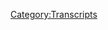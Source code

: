 {{DEFAULTSORT:
    #_TRANSCRIPT_0357:October 16, 2019
}}{{Transcript
    | title         = [[357: October 16, 2019]]
    | caption       = [https://knowledgefight.libsyn.com/knowledge-fight-october-16-2019 Listen to this episode on Libsyn]
    | episodeNumber = [[357: October 16, 2019|357]]
    | length        = 02:01:43
}}

{{MessageBox
    | header     = Warning: Bot Generated Content
    | text       = This transcript was automatically generated by transcription software and likely contains many mistakes and misattributions. Please check the audio for definitive quotes, attribution, and context.
    | image      = N3yvass4myg91.webp
    | imagewidth = 50px
    | id         = warning
}}

{{TranscriptBlock
    | name      = Unknown Speaker
    | timestamp = 00:00:00.000
    | text      = N-N-N-N-N-N-N-Knowledge Fight
}}

{{TranscriptBlock
    | name      = Unknown Speaker
    | timestamp = 00:00:13.000
    | text      = Dan and Jordan, I am sweating
}}

{{TranscriptBlock
    | name      = Unknown Speaker
    | timestamp = 00:00:18.000
    | text      = knowledgefight.com, it's time to pray
}}

{{TranscriptBlock
    | name      = Unknown Speaker
    | timestamp = 00:00:21.000
    | text      = I have great respect for knowledgefight, knowledgefight
}}

{{TranscriptBlock
    | name      = Unknown Speaker
    | timestamp = 00:00:25.000
    | text      = I'm sick of them posing as if they're the good guys
}}

{{TranscriptBlock
    | name      = Unknown Speaker
    | timestamp = 00:00:27.000
    | text      = saying we are the bad guys, knowledgefight
}}

{{TranscriptBlock
    | name      = Unknown Speaker
    | timestamp = 00:00:30.000
    | text      = Dan and Jordan, knowledgefight
}}

{{TranscriptBlock
    | name      = Unknown Speaker
    | timestamp = 00:00:32.000
    | text      = Riddler, Riddler, Riddler
}}

{{TranscriptBlock
    | name      = Unknown Speaker
    | timestamp = 00:00:35.000
    | text      = Need, I need money
}}

{{TranscriptBlock
    | name      = Unknown Speaker
    | timestamp = 00:00:37.000
    | text      = Riddler, Riddler, Riddler
}}

{{TranscriptBlock
    | name      = Unknown Speaker
    | timestamp = 00:00:39.000
    | text      = Andy and Kansas, Andy and Kansas
}}

{{TranscriptBlock
    | name      = Unknown Speaker
    | timestamp = 00:00:42.000
    | text      = Stop it, Andy and Kansas, Andy and Kansas
}}

{{TranscriptBlock
    | name      = Unknown Speaker
    | timestamp = 00:00:46.000
    | text      = It's time to pray
}}

{{TranscriptBlock
    | name      = Unknown Speaker
    | timestamp = 00:00:47.000
    | text      = Andy and Kansas, you're on the air, thanks for holding us
}}

{{TranscriptBlock
    | name      = Unknown Speaker
    | timestamp = 00:00:49.000
    | text      = Hello Alex, I'm a first time caller, I'm a huge fan
}}

{{TranscriptBlock
    | name      = Unknown Speaker
    | timestamp = 00:00:52.000
    | text      = I love your work
}}

{{TranscriptBlock
    | name      = Unknown Speaker
    | timestamp = 00:00:53.000
    | text      = knowledgefight
}}

{{TranscriptBlock
    | name      = Unknown Speaker
    | timestamp = 00:00:54.000
    | text      = knowledgefight.com
}}

{{TranscriptBlock
    | name      = Unknown Speaker
    | timestamp = 00:00:57.000
    | text      = I love you
}}

{{TranscriptBlock
    | name      = Unknown Speaker
    | timestamp = 00:00:59.000
    | text      = Hey everybody, welcome back to Knowledge Fight, I'm Dan
}}

{{TranscriptBlock
    | name      = Unknown Speaker
    | timestamp = 00:01:01.000
    | text      = I'm Jordan
}}

{{TranscriptBlock
    | name      = Unknown Speaker
    | timestamp = 00:01:02.000
    | text      = More couple dudes, like to sit around drink novelty beverages
}}

{{TranscriptBlock
    | name      = Unknown Speaker
    | timestamp = 00:01:04.000
    | text      = and talk a little bit about Alex Jones
}}

{{TranscriptBlock
    | name      = Unknown Speaker
    | timestamp = 00:01:06.000
    | text      = Indeed we are Dan
}}

{{TranscriptBlock
    | name      = Unknown Speaker
    | timestamp = 00:01:07.000
    | text      = Jordan
}}

{{TranscriptBlock
    | name      = Unknown Speaker
    | timestamp = 00:01:08.000
    | text      = Dan
}}

{{TranscriptBlock
    | name      = Unknown Speaker
    | timestamp = 00:01:09.000
    | text      = Jordan
}}

{{TranscriptBlock
    | name      = Unknown Speaker
    | timestamp = 00:01:10.000
    | text      = Have you ever played a regional card game?
}}

{{TranscriptBlock
    | name      = Unknown Speaker
    | timestamp = 00:01:12.000
    | text      = Did you guys have one when you were growing up?
}}

{{TranscriptBlock
    | name      = Unknown Speaker
    | timestamp = 00:01:14.000
    | text      = Like we played Euchre
}}

{{TranscriptBlock
    | name      = Unknown Speaker
    | timestamp = 00:01:15.000
    | text      = Oh sure, I know a lot of people from the Detroit-ish area
}}

{{TranscriptBlock
    | name      = Unknown Speaker
    | timestamp = 00:01:20.000
    | text      = I'm thinking of one guy specifically
}}

{{TranscriptBlock
    | name      = Unknown Speaker
    | timestamp = 00:01:22.000
    | text      = A lot of people
}}

{{TranscriptBlock
    | name      = Unknown Speaker
    | timestamp = 00:01:23.000
    | text      = Euchre
}}

{{TranscriptBlock
    | name      = Unknown Speaker
    | timestamp = 00:01:24.000
    | text      = I don't know, I don't know if it's regional
}}

{{TranscriptBlock
    | name      = Unknown Speaker
    | timestamp = 00:01:26.000
    | text      = but there was a card game called Dutch Blitz
}}

{{TranscriptBlock
    | name      = Unknown Speaker
    | timestamp = 00:01:28.000
    | text      = that my family is really big into
}}

{{TranscriptBlock
    | name      = Unknown Speaker
    | timestamp = 00:01:30.000
    | text      = Never heard of that
}}

{{TranscriptBlock
    | name      = Unknown Speaker
    | timestamp = 00:01:31.000
    | text      = It's a Mennonite card game
}}

{{TranscriptBlock
    | name      = Unknown Speaker
    | timestamp = 00:01:33.000
    | text      = My parents, my dad comes from a Mennonite family
}}

{{TranscriptBlock
    | name      = Unknown Speaker
    | timestamp = 00:01:36.000
    | text      = and I guess my mom has just joined up
}}

{{TranscriptBlock
    | name      = Unknown Speaker
    | timestamp = 00:01:39.000
    | text      = Joined up with the team?
}}

{{TranscriptBlock
    | name      = Unknown Speaker
    | timestamp = 00:01:41.000
    | text      = She's a Mennonite wonk
}}

{{TranscriptBlock
    | name      = Unknown Speaker
    | timestamp = 00:01:43.000
    | text      = She went to a Mennonite college is where they met
}}

{{TranscriptBlock
    | name      = Unknown Speaker
    | timestamp = 00:01:46.000
    | text      = even though she wasn't from Mennonite communities
}}

{{TranscriptBlock
    | name      = Unknown Speaker
    | timestamp = 00:01:49.000
    | text      = But yeah, Dutch Blitz is pretty fun
}}

{{TranscriptBlock
    | name      = Unknown Speaker
    | timestamp = 00:01:53.000
    | text      = It's a really high, fast paced, high intensity game
}}

{{TranscriptBlock
    | name      = Unknown Speaker
    | timestamp = 00:01:57.000
    | text      = Yeah
}}

{{TranscriptBlock
    | name      = Unknown Speaker
    | timestamp = 00:01:58.000
    | text      = Card game where you're trying to stack numbers on top of it
}}

{{TranscriptBlock
    | name      = Unknown Speaker
    | timestamp = 00:02:01.000
    | text      = It's crazy
}}

{{TranscriptBlock
    | name      = Unknown Speaker
    | timestamp = 00:02:02.000
    | text      = Oh you're stacking numbers?
}}

{{TranscriptBlock
    | name      = Unknown Speaker
    | timestamp = 00:02:03.000
    | text      = It's not like a trick game where you're winning hands or anything like that
}}

{{TranscriptBlock
    | name      = Unknown Speaker
    | timestamp = 00:02:06.000
    | text      = No, it's really intense and it leads to fights
}}

{{TranscriptBlock
    | name      = Unknown Speaker
    | timestamp = 00:02:10.000
    | text      = It's the monopoly of card games?
}}

{{TranscriptBlock
    | name      = Unknown Speaker
    | timestamp = 00:02:13.000
    | text      = There's a lot of accusations of cheating
}}

{{TranscriptBlock
    | name      = Unknown Speaker
    | timestamp = 00:02:16.000
    | text      = It's never a good time
}}

{{TranscriptBlock
    | name      = Unknown Speaker
    | timestamp = 00:02:19.000
    | text      = It's a fun game but it really gets out of hand
}}

{{TranscriptBlock
    | name      = Unknown Speaker
    | timestamp = 00:02:22.000
    | text      = Especially because it's always families playing together
}}

{{TranscriptBlock
    | name      = Unknown Speaker
    | timestamp = 00:02:24.000
    | text      = Naturally, naturally
}}

{{TranscriptBlock
    | name      = Unknown Speaker
    | timestamp = 00:02:25.000
    | text      = So blood feuds come up out of nowhere
}}

{{TranscriptBlock
    | name      = Unknown Speaker
    | timestamp = 00:02:28.000
    | text      = You use two hands!
}}

{{TranscriptBlock
    | name      = Unknown Speaker
    | timestamp = 00:02:30.000
    | text      = It's no good
}}

{{TranscriptBlock
    | name      = Unknown Speaker
    | timestamp = 00:02:31.000
    | text      = A resentment
}}

{{TranscriptBlock
    | name      = Unknown Speaker
    | timestamp = 00:02:32.000
    | text      = But on the box, it does say that it is a wonderful gut game
}}

{{TranscriptBlock
    | name      = Unknown Speaker
    | timestamp = 00:02:37.000
    | text      = Oh no
}}

{{TranscriptBlock
    | name      = Unknown Speaker
    | timestamp = 00:02:38.000
    | text      = Which hearkens back to these Dutch roots
}}

{{TranscriptBlock
    | name      = Unknown Speaker
    | timestamp = 00:02:39.000
    | text      = So it's Pennsylvania Dutch, not just Dutch
}}

{{TranscriptBlock
    | name      = Unknown Speaker
    | timestamp = 00:02:41.000
    | text      = Oh boy
}}

{{TranscriptBlock
    | name      = Unknown Speaker
    | timestamp = 00:02:42.000
    | text      = It's fun though, Dutch Blitz is great
}}

{{TranscriptBlock
    | name      = Unknown Speaker
    | timestamp = 00:02:44.000
    | text      = Everyone should go check it out
}}

{{TranscriptBlock
    | name      = Unknown Speaker
    | timestamp = 00:02:45.000
    | text      = Give it a shot
}}

{{TranscriptBlock
    | name      = Unknown Speaker
    | timestamp = 00:02:46.000
    | text      = This is a podcast where I know a lot about Dutch Blitz
}}

{{TranscriptBlock
    | name      = Unknown Speaker
    | timestamp = 00:02:49.000
    | text      = And the crises that come from playing it
}}

{{TranscriptBlock
    | name      = Unknown Speaker
    | timestamp = 00:02:53.000
    | text      = And I know a lot about Alex Jones
}}

{{TranscriptBlock
    | name      = Unknown Speaker
    | timestamp = 00:02:54.000
    | text      = And I don't know anything about either
}}

{{TranscriptBlock
    | name      = Unknown Speaker
    | timestamp = 00:02:55.000
    | text      = Nope
}}

{{TranscriptBlock
    | name      = Unknown Speaker
    | timestamp = 00:02:56.000
    | text      = So Jordan, today we are in the present day a little bit
}}

{{TranscriptBlock
    | name      = Unknown Speaker
    | timestamp = 00:02:59.000
    | text      = I had a bit of a struggle trying to figure out what we were going to cover on today's episode
}}

{{TranscriptBlock
    | name      = Unknown Speaker
    | timestamp = 00:03:03.000
    | text      = I went through a lot of options
}}

{{TranscriptBlock
    | name      = Unknown Speaker
    | timestamp = 00:03:05.000
    | text      = I tried to find something in the Wacky Wednesday canon
}}

{{TranscriptBlock
    | name      = Unknown Speaker
    | timestamp = 00:03:08.000
    | text      = And it came up empty
}}

{{TranscriptBlock
    | name      = Unknown Speaker
    | timestamp = 00:03:10.000
    | text      = I considered covering a spat, a very public spat that Alex Jones had with noted anti-Semite Owen Benjamin
}}

{{TranscriptBlock
    | name      = Unknown Speaker
    | timestamp = 00:03:17.000
    | text      = Who used to be one of his employees
}}

{{TranscriptBlock
    | name      = Unknown Speaker
    | timestamp = 00:03:19.000
    | text      = Sure, sure
}}

{{TranscriptBlock
    | name      = Unknown Speaker
    | timestamp = 00:03:20.000
    | text      = Until he started saying good things about Hitler
}}

{{TranscriptBlock
    | name      = Unknown Speaker
    | timestamp = 00:03:23.000
    | text      = Now that's troublesome
}}

{{TranscriptBlock
    | name      = Unknown Speaker
    | timestamp = 00:03:25.000
    | text      = I don't know who to support in that public spat
}}

{{TranscriptBlock
    | name      = Unknown Speaker
    | timestamp = 00:03:27.000
    | text      = Neither
}}

{{TranscriptBlock
    | name      = Unknown Speaker
    | timestamp = 00:03:28.000
    | text      = This is an alien versus predator situation
}}

{{TranscriptBlock
    | name      = Unknown Speaker
    | timestamp = 00:03:30.000
    | text      = Whoever wins, we die
}}

{{TranscriptBlock
    | name      = Unknown Speaker
    | timestamp = 00:03:32.000
    | text      = So I considered that, but I started listening to Owen Benjamin's live streams about Alex
}}

{{TranscriptBlock
    | name      = Unknown Speaker
    | timestamp = 00:03:37.000
    | text      = And I realized that as much as he is calling him like a drunk and an idiot, which is fun
}}

{{TranscriptBlock
    | name      = Unknown Speaker
    | timestamp = 00:03:42.000
    | text      = He's also saying some really, really fucked up stuff that doesn't have any place on this show
}}

{{TranscriptBlock
    | name      = Unknown Speaker
    | timestamp = 00:03:46.000
    | text      = Naturally, naturally
}}

{{TranscriptBlock
    | name      = Unknown Speaker
    | timestamp = 00:03:47.000
    | text      = So I figured like that's no good
}}

{{TranscriptBlock
    | name      = Unknown Speaker
    | timestamp = 00:03:49.000
    | text      = So I decided let's stay around in the present day
}}

{{TranscriptBlock
    | name      = Unknown Speaker
    | timestamp = 00:03:51.000
    | text      = And so today we're going to be looking at October 16th, 2019
}}

{{TranscriptBlock
    | name      = Unknown Speaker
    | timestamp = 00:03:55.000
    | text      = And I think this is a really messed up episode of Alex's show
}}

{{TranscriptBlock
    | name      = Unknown Speaker
    | timestamp = 00:03:58.000
    | text      = So I actually do think it is worthwhile for us to go over it
}}

{{TranscriptBlock
    | name      = Unknown Speaker
    | timestamp = 00:04:01.000
    | text      = Even if we just did do a present day episode on Wednesday
}}

{{TranscriptBlock
    | name      = Unknown Speaker
    | timestamp = 00:04:04.000
    | text      = I still think there's a different
}}

{{TranscriptBlock
    | name      = Unknown Speaker
    | timestamp = 00:04:06.000
    | text      = Different vibe?
}}

{{TranscriptBlock
    | name      = Unknown Speaker
    | timestamp = 00:04:07.000
    | text      = Different thing you're seeing here
}}

{{TranscriptBlock
    | name      = Unknown Speaker
    | timestamp = 00:04:08.000
    | text      = He's not depressed and hungover?
}}

{{TranscriptBlock
    | name      = Unknown Speaker
    | timestamp = 00:04:10.000
    | text      = He may be a little bit depressed, but it's weird
}}

{{TranscriptBlock
    | name      = Unknown Speaker
    | timestamp = 00:04:14.000
    | text      = I think that we're seeing some real dangerous trends
}}

{{TranscriptBlock
    | name      = Unknown Speaker
    | timestamp = 00:04:17.000
    | text      = Gotcha
}}

{{TranscriptBlock
    | name      = Unknown Speaker
    | timestamp = 00:04:18.000
    | text      = That I think a lot of people would be wise to pay attention to
}}

{{TranscriptBlock
    | name      = Unknown Speaker
    | timestamp = 00:04:21.000
    | text      = What they suggest may come in the future
}}

{{TranscriptBlock
    | name      = Unknown Speaker
    | timestamp = 00:04:25.000
    | text      = Portend?
}}

{{TranscriptBlock
    | name      = Unknown Speaker
    | timestamp = 00:04:26.000
    | text      = Yes
}}

{{TranscriptBlock
    | name      = Unknown Speaker
    | timestamp = 00:04:27.000
    | text      = But before we get to that, let's take a little moment, Jordan
}}

{{TranscriptBlock
    | name      = Unknown Speaker
    | timestamp = 00:04:29.000
    | text      = Say thank you to some folks who have signed up and are supporting the show
}}

{{TranscriptBlock
    | name      = Unknown Speaker
    | timestamp = 00:04:31.000
    | text      = Yay
}}

{{TranscriptBlock
    | name      = Unknown Speaker
    | timestamp = 00:04:32.000
    | text      = So first of all, Chris, thank you so much
}}

{{TranscriptBlock
    | name      = Unknown Speaker
    | timestamp = 00:04:34.000
    | text      = You are now a policy wonk
}}

{{TranscriptBlock
    | name      = Unknown Speaker
    | timestamp = 00:04:35.000
    | text      = I'm a policy wonk
}}

{{TranscriptBlock
    | name      = Unknown Speaker
    | timestamp = 00:04:36.000
    | text      = The conspiracy grows
}}

{{TranscriptBlock
    | name      = Unknown Speaker
    | timestamp = 00:04:38.000
    | text      = Thank you, Chris
}}

{{TranscriptBlock
    | name      = Unknown Speaker
    | timestamp = 00:04:39.000
    | text      = Next, Jared, thank you so much
}}

{{TranscriptBlock
    | name      = Unknown Speaker
    | timestamp = 00:04:41.000
    | text      = You are now a policy wonk
}}

{{TranscriptBlock
    | name      = Unknown Speaker
    | timestamp = 00:04:42.000
    | text      = Thank you, Jared
}}

{{TranscriptBlock
    | name      = Unknown Speaker
    | timestamp = 00:04:45.000
    | text      = Next, Jon, thank you so much
}}

{{TranscriptBlock
    | name      = Unknown Speaker
    | timestamp = 00:04:46.000
    | text      = You are now a policy wonk
}}

{{TranscriptBlock
    | name      = Unknown Speaker
    | timestamp = 00:04:47.000
    | text      = I'm a policy wonk
}}

{{TranscriptBlock
    | name      = Unknown Speaker
    | timestamp = 00:04:48.000
    | text      = Thank you, Jon
}}

{{TranscriptBlock
    | name      = Unknown Speaker
    | timestamp = 00:04:49.000
    | text      = Next, Fredrick, thank you so much
}}

{{TranscriptBlock
    | name      = Unknown Speaker
    | timestamp = 00:04:51.000
    | text      = You are now a policy wonk
}}

{{TranscriptBlock
    | name      = Unknown Speaker
    | timestamp = 00:04:53.000
    | text      = I'm a policy wonk
}}

{{TranscriptBlock
    | name      = Unknown Speaker
    | timestamp = 00:04:54.000
    | text      = Thank you, Fredrick
}}

{{TranscriptBlock
    | name      = Unknown Speaker
    | timestamp = 00:04:55.000
    | text      = Thank you, Fredrick
}}

{{TranscriptBlock
    | name      = Unknown Speaker
    | timestamp = 00:04:56.000
    | text      = Next, Zach, thank you so much
}}

{{TranscriptBlock
    | name      = Unknown Speaker
    | timestamp = 00:04:57.000
    | text      = You are now a policy wonk
}}

{{TranscriptBlock
    | name      = Unknown Speaker
    | timestamp = 00:04:59.000
    | text      = I'm a policy wonk
}}

{{TranscriptBlock
    | name      = Unknown Speaker
    | timestamp = 00:05:00.000
    | text      = Thanks, Zack
}}

{{TranscriptBlock
    | name      = Unknown Speaker
    | timestamp = 00:05:01.000
    | text      = Thanks, Zack
}}

{{TranscriptBlock
    | name      = Unknown Speaker
    | timestamp = 00:05:02.000
    | text      = Next, Space Command Zach, right?
}}

{{TranscriptBlock
    | name      = Unknown Speaker
    | timestamp = 00:05:03.000
    | text      = Yeah, probably
}}

{{TranscriptBlock
    | name      = Unknown Speaker
    | timestamp = 00:05:04.000
    | text      = Oh, yeah, and finally I'd like to say thank you to a couple people who donated on an elevated level
}}

{{TranscriptBlock
    | name      = Unknown Speaker
    | timestamp = 00:05:08.259
    | text      = We appreciate that very much. So first of all Peter from Denmark. Thank you so much and
}}

{{TranscriptBlock
    | name      = Unknown Speaker
    | timestamp = 00:05:13.360
    | text      = Second Mary Catherine. Thank you so much. You are now both wonderful technocrats. I'm a policy wonk crikey mate
}}

{{TranscriptBlock
    | name      = Unknown Speaker
    | timestamp = 00:05:20.319
    | text      = That's fantastic. Have yourself a brew. How's your 401k doing, bro? We got to go full tilt boogie on this Watson
}}

{{TranscriptBlock
    | name      = Unknown Speaker
    | timestamp = 00:05:26.439
    | text      = All right, let's just get down to business. We ain't making that money off that heroin
}}

{{TranscriptBlock
    | name      = Unknown Speaker
    | timestamp = 00:05:29.860
    | text      = Why are you pimps so good? My neck is freakishly large. I declare info war on you
}}

{{TranscriptBlock
    | name      = Unknown Speaker
    | timestamp = 00:05:36.300
    | text      = Thank you so much Peter from Denmark and Mary Catherine. Thank you very much Peter from Denmark
}}

{{TranscriptBlock
    | name      = Unknown Speaker
    | timestamp = 00:05:40.420
    | text      = Does that cover all Peters from Denmark or just that specific singular Peter Peters? No, not the
}}

{{TranscriptBlock
    | name      = Unknown Speaker
    | timestamp = 00:05:46.980
    | text      = Conspiracy of Peters from Denmark. No. No, and it would be
}}

{{TranscriptBlock
    | name      = Unknown Speaker
    | timestamp = 00:05:50.379
    | text      = What would it be?
}}

{{TranscriptBlock
    | name      = Unknown Speaker
    | timestamp = 00:05:51.779
    | text      = Whoo, it would be a plethora of Peters. I like good pull good pull
}}

{{TranscriptBlock
    | name      = Unknown Speaker
    | timestamp = 00:05:56.500
    | text      = Laughter and bad. I appreciate that pull. Uh, thank you so much
}}

{{TranscriptBlock
    | name      = Unknown Speaker
    | timestamp = 00:06:00.500
    | text      = If you're out there listening and you're thinking hey, I would like to join the conspiracy of Chris's
}}

{{TranscriptBlock
    | name      = Unknown Speaker
    | timestamp = 00:06:05.019
    | text      = Maybe if your name is Chris or the plethora or hop on the pontoon of Peters, I like that or if you're just from Denmark
}}

{{TranscriptBlock
    | name      = Unknown Speaker
    | timestamp = 00:06:11.620
    | text      = Yeah, yeah, if you'd like to support the show you can do that
}}

{{TranscriptBlock
    | name      = Unknown Speaker
    | timestamp = 00:06:13.660
    | text      = But going to our website knowledge fight calm clicking the button that says support the show. We would appreciate it be lovely
}}

{{TranscriptBlock
    | name      = Unknown Speaker
    | timestamp = 00:06:18.660
    | text      = All right, Jordan, let's get down to business. Yay. So before we do though, here's an out of context drop from today's show
}}

{{TranscriptBlock
    | name      = Unknown Speaker
    | timestamp = 00:06:24.300
    | text      = I kind of like Trump's butt now. Does that mean I'm gay?
}}

{{TranscriptBlock
    | name      = Unknown Speaker
    | timestamp = 00:06:28.660
    | text      = whoo, I
}}

{{TranscriptBlock
    | name      = Unknown Speaker
    | timestamp = 00:06:34.019
    | text      = Mean I only have one question for you Dan. What's that? Why whoo
}}

{{TranscriptBlock
    | name      = Unknown Speaker
    | timestamp = 00:06:38.860
    | text      = Okay, I play that clip despite its stupidity because I want to demonstrate how this show is gonna end
}}

{{TranscriptBlock
    | name      = Unknown Speaker
    | timestamp = 00:06:44.899
    | text      = That's the sort of mode. He's in at the end
}}

{{TranscriptBlock
    | name      = Unknown Speaker
    | timestamp = 00:06:47.240
    | text      = Let's seriously well, it's gonna it's gonna end in this dumb fucking around nonsensical like hey
}}

{{TranscriptBlock
    | name      = Unknown Speaker
    | timestamp = 00:06:54.240
    | text      = I like Trump's but am I gay because of it right right right that sort of bullshit is where we're gonna end, right?
}}

{{TranscriptBlock
    | name      = Unknown Speaker
    | timestamp = 00:06:59.720
    | text      = It begins with let's kill all the libs not far off. Yeah, okay, of course
}}

{{TranscriptBlock
    | name      = Unknown Speaker
    | timestamp = 00:07:03.759
    | text      = It's mostly important to play that I think to like because as we get started with the episode
}}

{{TranscriptBlock
    | name      = Unknown Speaker
    | timestamp = 00:07:09.339
    | text      = The tone is so completely different and to know that that's where it's heading. Yeah, I think add some sort of value
}}

{{TranscriptBlock
    | name      = Unknown Speaker
    | timestamp = 00:07:15.600
    | text      = Okay, so we started off with Alex being very grandiose about the beginning of his show
}}

{{TranscriptBlock
    | name      = Unknown Speaker
    | timestamp = 00:07:22.319
    | text      = Like his show has like this real sincere very serious
}}

{{TranscriptBlock
    | name      = Unknown Speaker
    | timestamp = 00:07:27.439
    | text      = message and purpose today
}}

{{TranscriptBlock
    | name      = Unknown Speaker
    | timestamp = 00:07:29.959
    | text      = Just a minutes ago. I was
}}

{{TranscriptBlock
    | name      = Unknown Speaker
    | timestamp = 00:07:34.839
    | text      = In the control room standing over one of the riders oh
}}

{{TranscriptBlock
    | name      = Unknown Speaker
    | timestamp = 00:07:38.800
    | text      = My god, that's a headline to today's live show
}}

{{TranscriptBlock
    | name      = Unknown Speaker
    | timestamp = 00:07:41.959
    | text      = We put a page out every day that has the live feed posted right there
}}

{{TranscriptBlock
    | name      = Unknown Speaker
    | timestamp = 00:07:46.120
    | text      = You don't have to go to band on video or in full wars com forward slash show
}}

{{TranscriptBlock
    | name      = Unknown Speaker
    | timestamp = 00:07:49.620
    | text      = It's easy to share that way and it's thematically says what the broadcast deals with and there's a quote from me up there
}}

{{TranscriptBlock
    | name      = Unknown Speaker
    | timestamp = 00:07:57.720
    | text      = Saying this will be the most important broadcast I've ever done
}}

{{TranscriptBlock
    | name      = Unknown Speaker
    | timestamp = 00:08:03.519
    | text      = You
}}

{{TranscriptBlock
    | name      = Unknown Speaker
    | timestamp = 00:08:09.079
    | text      = Okay, and it will be the most important broadcast I've ever done in 25 years on air if I
}}

{{TranscriptBlock
    | name      = Unknown Speaker
    | timestamp = 00:08:15.160
    | text      = can just
}}

{{TranscriptBlock
    | name      = Unknown Speaker
    | timestamp = 00:08:17.199
    | text      = Execute laying out the information in a calm reasoned way. Oh
}}

{{TranscriptBlock
    | name      = Unknown Speaker
    | timestamp = 00:08:24.279
    | text      = So much for the
}}

{{TranscriptBlock
    | name      = Unknown Speaker
    | timestamp = 00:08:26.000
    | text      = Yeah, so much for that so much for the days after the Boston bombing too
}}

{{TranscriptBlock
    | name      = Unknown Speaker
    | timestamp = 00:08:30.319
    | text      = And this was the most important broadcasts I've ever done and my career. I guess this Trump's that yeah, yeah
}}

{{TranscriptBlock
    | name      = Unknown Speaker
    | timestamp = 00:08:35.440
    | text      = It's pretty good. I imagine he needs to self-immolate at the end of the episode for it to be the most important broadcast
}}

{{TranscriptBlock
    | name      = Unknown Speaker
    | timestamp = 00:08:41.159
    | text      = Nope, he just dicks around with Sargon of Akkad yelling a bunch of dumb bullshit
}}

{{TranscriptBlock
    | name      = Unknown Speaker
    | timestamp = 00:08:45.639
    | text      = All right, so that's again where we end the episode, right?
}}

{{TranscriptBlock
    | name      = Unknown Speaker
    | timestamp = 00:08:49.279
    | text      = So Alex say this is the most important broadcast ever if he's able to focus and execute his plan, right?
}}

{{TranscriptBlock
    | name      = Unknown Speaker
    | timestamp = 00:08:56.320
    | text      = You might be asking like why what makes it it spoiler alert. It's not the most important product
}}

{{TranscriptBlock
    | name      = Unknown Speaker
    | timestamp = 00:09:00.720
    | text      = Yeah, but that I mean that should be implied but you might ask why is
}}

{{TranscriptBlock
    | name      = Unknown Speaker
    | timestamp = 00:09:05.120
    | text      = This day so important and thankfully Alex does have an answer for that
}}

{{TranscriptBlock
    | name      = Unknown Speaker
    | timestamp = 00:09:09.200
    | text      = I've talked a lot about how I've been very frustrated the last few months on air and
}}

{{TranscriptBlock
    | name      = Unknown Speaker
    | timestamp = 00:09:14.799
    | text      = Off air. Yeah, and how my mind's been working
}}

{{TranscriptBlock
    | name      = Unknown Speaker
    | timestamp = 00:09:19.320
    | text      = Like a splinter inside of it
}}

{{TranscriptBlock
    | name      = Unknown Speaker
    | timestamp = 00:09:21.720
    | text      = But
}}

{{TranscriptBlock
    | name      = Unknown Speaker
    | timestamp = 00:09:25.799
    | text      = Wanting to
}}

{{TranscriptBlock
    | name      = Unknown Speaker
    | timestamp = 00:09:27.879
    | text      = Find the lever
}}

{{TranscriptBlock
    | name      = Unknown Speaker
    | timestamp = 00:09:30.000
    | text      = to defeat the globalist and
}}

{{TranscriptBlock
    | name      = Unknown Speaker
    | timestamp = 00:09:33.360
    | text      = Knowing that it was hiding in plain view
}}

{{TranscriptBlock
    | name      = Unknown Speaker
    | timestamp = 00:09:37.519
    | text      = But that my conscious mind simply couldn't grasp it
}}

{{TranscriptBlock
    | name      = Unknown Speaker
    | timestamp = 00:09:41.840
    | text      = You
}}

{{TranscriptBlock
    | name      = Unknown Speaker
    | timestamp = 00:09:50.240
    | text      = Then last night as I was laying in bed at about
}}

{{TranscriptBlock
    | name      = Unknown Speaker
    | timestamp = 00:09:55.919
    | text      = Midnight after I've been up here co-hosting with the debates
}}

{{TranscriptBlock
    | name      = Unknown Speaker
    | timestamp = 00:09:59.679
    | text      = the fourth round of Democrat debates in Westerville, Ohio
}}

{{TranscriptBlock
    | name      = Unknown Speaker
    | timestamp = 00:10:03.399
    | text      = it hit me and
}}

{{TranscriptBlock
    | name      = Unknown Speaker
    | timestamp = 00:10:05.720
    | text      = Then I just had great restful sleep until I woke up at 6 a.m. This morning
}}

{{TranscriptBlock
    | name      = Unknown Speaker
    | timestamp = 00:10:09.879
    | text      = and
}}

{{TranscriptBlock
    | name      = Unknown Speaker
    | timestamp = 00:10:11.279
    | text      = I woke up
}}

{{TranscriptBlock
    | name      = Unknown Speaker
    | timestamp = 00:10:12.679
    | text      = Refreshed and knew the mission that needed to be carried out. This is real weird
}}

{{TranscriptBlock
    | name      = Unknown Speaker
    | timestamp = 00:10:18.759
    | text      = Yeah, Alex has known how to defeat the globalists. He figured it out. He had a epiphany Oh
}}

{{TranscriptBlock
    | name      = Unknown Speaker
    | timestamp = 00:10:25.080
    | text      = You know what else could feel like a splinter in your brain? What's that a tumor? Maybe he has a tumor?
}}

{{TranscriptBlock
    | name      = Unknown Speaker
    | timestamp = 00:10:29.840
    | text      = Yeah, that's a possibility. I don't know so he's got easy. He's had this epiphany. He's figured out what we got to do
}}

{{TranscriptBlock
    | name      = Unknown Speaker
    | timestamp = 00:10:36.919
    | text      = It's been in plain view. I couldn't accept it. Sure. This is this is gonna end bad
}}

{{TranscriptBlock
    | name      = Unknown Speaker
    | timestamp = 00:10:41.639
    | text      = Yeah, like whatever whatever your plan is. It's either going to be the most
}}

{{TranscriptBlock
    | name      = Unknown Speaker
    | timestamp = 00:10:46.720
    | text      = Disappointing trite thing ever. Yeah, or it's going to be we got a killer. Yeah
}}

{{TranscriptBlock
    | name      = Unknown Speaker
    | timestamp = 00:10:51.720
    | text      = Yeah, you know the way he's the way he's getting into this subject
}}

{{TranscriptBlock
    | name      = Unknown Speaker
    | timestamp = 00:10:56.399
    | text      = It's like hey, you know what? It's super easy, but we could just couldn't bear to see the the solutions like oh
}}

{{TranscriptBlock
    | name      = Unknown Speaker
    | timestamp = 00:11:02.240
    | text      = You know what? I realized I realized that we need to live in the now guys we spend too much time worrying about the past
}}

{{TranscriptBlock
    | name      = Unknown Speaker
    | timestamp = 00:11:09.360
    | text      = Future we need to live in the now and the now says murder everyone
}}

{{TranscriptBlock
    | name      = Unknown Speaker
    | timestamp = 00:11:13.960
    | text      = It does feel like it could be anywhere on that spectrum from trite self-help to overtly like it's wartime. Yeah
}}

{{TranscriptBlock
    | name      = Unknown Speaker
    | timestamp = 00:11:20.840
    | text      = Yeah, or just God is gonna be good or whatever. Sure. Yeah
}}

{{TranscriptBlock
    | name      = Unknown Speaker
    | timestamp = 00:11:24.799
    | text      = That's true. That is
}}

{{TranscriptBlock
    | name      = Unknown Speaker
    | timestamp = 00:11:26.799
    | text      = Um, so I I don't I didn't know where this was gonna go and as he keeps talking we learned that I guess
}}

{{TranscriptBlock
    | name      = Unknown Speaker
    | timestamp = 00:11:33.480
    | text      = Defeating globalists involves a ritual or something. I'm not tired of Buddhism. This is a little confusing
}}

{{TranscriptBlock
    | name      = Unknown Speaker
    | timestamp = 00:11:41.000
    | text      = Then this morning
}}

{{TranscriptBlock
    | name      = Unknown Speaker
    | timestamp = 00:11:43.240
    | text      = All the blood was pumping through my brain when I was working out
}}

{{TranscriptBlock
    | name      = Unknown Speaker
    | timestamp = 00:11:46.320
    | text      = I achieved
}}

{{TranscriptBlock
    | name      = Unknown Speaker
    | timestamp = 00:11:54.279
    | text      = No that vision of understanding that I knew others will achieve
}}

{{TranscriptBlock
    | name      = Unknown Speaker
    | timestamp = 00:12:02.960
    | text      = When they carry out this ritual
}}

{{TranscriptBlock
    | name      = Unknown Speaker
    | timestamp = 00:12:06.840
    | text      = Sacrifice and then I realized that this is what the enemy fears more than anything and
}}

{{TranscriptBlock
    | name      = Unknown Speaker
    | timestamp = 00:12:13.799
    | text      = This is what?
}}

{{TranscriptBlock
    | name      = Unknown Speaker
    | timestamp = 00:12:15.720
    | text      = Night and day they work to make sure you never discover
}}

{{TranscriptBlock
    | name      = Unknown Speaker
    | timestamp = 00:12:19.480
    | text      = So we're not specific at this point at all. I have no idea
}}

{{TranscriptBlock
    | name      = Unknown Speaker
    | timestamp = 00:12:23.000
    | text      = My mind is reeling when I'm listening to this
}}

{{TranscriptBlock
    | name      = Unknown Speaker
    | timestamp = 00:12:25.399
    | text      = I'm like I am I am on the edge of my seat because like this is I'm so used to being disappointed by Alex
}}

{{TranscriptBlock
    | name      = Unknown Speaker
    | timestamp = 00:12:31.799
    | text      = I don't care if I get excited and then it's a letdown. Yeah, that doesn't affect me too much
}}

{{TranscriptBlock
    | name      = Unknown Speaker
    | timestamp = 00:12:35.720
    | text      = It's just like oh once again Alex, right?
}}

{{TranscriptBlock
    | name      = Unknown Speaker
    | timestamp = 00:12:38.080
    | text      = All right
}}

{{TranscriptBlock
    | name      = Unknown Speaker
    | timestamp = 00:12:39.000
    | text      = But I was like is what is he going to advocate for like because the way he's building this up
}}

{{TranscriptBlock
    | name      = Unknown Speaker
    | timestamp = 00:12:44.059
    | text      = This is the most important show I've ever done. I had an epiphany on the easy way to defeat the globalists
}}

{{TranscriptBlock
    | name      = Unknown Speaker
    | timestamp = 00:12:49.480
    | text      = It's it's a ritual and the globalists are afraid of me talking about this ritual like oh man
}}

{{TranscriptBlock
    | name      = Unknown Speaker
    | timestamp = 00:12:56.159
    | text      = This could go so many bad directions
}}

{{TranscriptBlock
    | name      = Unknown Speaker
    | timestamp = 00:12:58.440
    | text      = You see that viral photograph of all the blood in the basement or whatever you must have like that's the ritual
}}

{{TranscriptBlock
    | name      = Unknown Speaker
    | timestamp = 00:13:04.039
    | text      = We need to do pour blood into everyone's basements probably saw something. Yeah, who knows anyway in this next clip?
}}

{{TranscriptBlock
    | name      = Unknown Speaker
    | timestamp = 00:13:10.279
    | text      = He sort of negates most of his career naturally says that it's all child's play compared to what what we're gonna do now
}}

{{TranscriptBlock
    | name      = Unknown Speaker
    | timestamp = 00:13:18.679
    | text      = All of my previous work
}}

{{TranscriptBlock
    | name      = Unknown Speaker
    | timestamp = 00:13:21.399
    | text      = Is child's play?
}}

{{TranscriptBlock
    | name      = Unknown Speaker
    | timestamp = 00:13:23.919
    | text      = Nothing, but preparatory events
}}

{{TranscriptBlock
    | name      = Unknown Speaker
    | timestamp = 00:13:27.000
    | text      = setting the stage and what's going to come and you
}}

{{TranscriptBlock
    | name      = Unknown Speaker
    | timestamp = 00:13:31.279
    | text      = You are the answer you hold the power
}}

{{TranscriptBlock
    | name      = Unknown Speaker
    | timestamp = 00:13:40.279
    | text      = When like a plant you turn your face towards God so at this point
}}

{{TranscriptBlock
    | name      = Unknown Speaker
    | timestamp = 00:13:44.480
    | text      = I'm starting to think that maybe it's just about accepting Jesus. Yeah. Yeah, I'm starting to think that this is all just like a really
}}

{{TranscriptBlock
    | name      = Unknown Speaker
    | timestamp = 00:13:51.240
    | text      = dramatic
}}

{{TranscriptBlock
    | name      = Unknown Speaker
    | timestamp = 00:13:52.320
    | text      = call to
}}

{{TranscriptBlock
    | name      = Unknown Speaker
    | timestamp = 00:13:54.559
    | text      = Come down and and
}}

{{TranscriptBlock
    | name      = Unknown Speaker
    | timestamp = 00:13:56.519
    | text      = you know have a he's just like a guy had like a
}}

{{TranscriptBlock
    | name      = Unknown Speaker
    | timestamp = 00:13:59.360
    | text      = Um, what do they call them? The the tent the revival? Yeah, he's just it's just that that that's kind of where my head's at
}}

{{TranscriptBlock
    | name      = Unknown Speaker
    | timestamp = 00:14:06.720
    | text      = Now as I'm listening rituals baptism more regular regular old Baptist. It must be that's basically where my head's at
}}

{{TranscriptBlock
    | name      = Unknown Speaker
    | timestamp = 00:14:13.759
    | text      = Yes, I'm listening to this. I'm like, okay
}}

{{TranscriptBlock
    | name      = Unknown Speaker
    | timestamp = 00:14:15.799
    | text      = This is just you didn't have much to talk about right you probably weren't paying attention to the debate
}}

{{TranscriptBlock
    | name      = Unknown Speaker
    | timestamp = 00:14:21.080
    | text      = So you don't really have anything to cover there other than yelling your normal stuff about Elizabeth Warren and Bernie and you know
}}

{{TranscriptBlock
    | name      = Unknown Speaker
    | timestamp = 00:14:27.840
    | text      = Blah blah blah. I don't blame him for not paying attention to the debate. Sure fine, but you have a different job than him
}}

{{TranscriptBlock
    | name      = Unknown Speaker
    | timestamp = 00:14:33.360
    | text      = Yeah, that's true. And his job is supposed to be a newsman
}}

{{TranscriptBlock
    | name      = Unknown Speaker
    | timestamp = 00:14:37.639
    | text      = He's just rambling about we could I had an epiphany that we could defeat the globalists by accepting Jesus
}}

{{TranscriptBlock
    | name      = Unknown Speaker
    | timestamp = 00:14:43.360
    | text      = Isn't that something you've been saying for a long time? Yeah. Yeah, that sounds about right
}}

{{TranscriptBlock
    | name      = Unknown Speaker
    | timestamp = 00:14:47.200
    | text      = It doesn't seem like this is the fruit of an epiphany seems very much
}}

{{TranscriptBlock
    | name      = Unknown Speaker
    | timestamp = 00:14:52.200
    | text      = Just a performance that he's putting on here. It's a tree in the river
}}

{{TranscriptBlock
    | name      = Unknown Speaker
    | timestamp = 00:14:57.399
    | text      = That's covered in blood that we have to do cuz Thomas Jefferson and there's a wilting aspect or something
}}

{{TranscriptBlock
    | name      = Unknown Speaker
    | timestamp = 00:15:03.360
    | text      = Yeah, but it's about this point. It's still not entirely sure like I you know it the clues that I'm getting from context
}}

{{TranscriptBlock
    | name      = Unknown Speaker
    | timestamp = 00:15:10.960
    | text      = Lead me to believe he's just gonna be like so we accept Jesus
}}

{{TranscriptBlock
    | name      = Unknown Speaker
    | timestamp = 00:15:13.980
    | text      = Yeah, yeah, but he's not been specific and that you know the ritual you could say it's baptism you could do whatever right?
}}

{{TranscriptBlock
    | name      = Unknown Speaker
    | timestamp = 00:15:20.179
    | text      = anything's possible, but he's still not specific and so he comes back from break and
}}

{{TranscriptBlock
    | name      = Unknown Speaker
    | timestamp = 00:15:26.539
    | text      = He talks a little more. I have been spending the last three months or so very very frustrated very pregnant
}}

{{TranscriptBlock
    | name      = Unknown Speaker
    | timestamp = 00:15:34.299
    | text      = With an idea that I knew was hiding in plain view
}}

{{TranscriptBlock
    | name      = Unknown Speaker
    | timestamp = 00:15:39.980
    | text      = Right in front of me
}}

{{TranscriptBlock
    | name      = Unknown Speaker
    | timestamp = 00:15:41.980
    | text      = But my subconscious and my spirit
}}

{{TranscriptBlock
    | name      = Unknown Speaker
    | timestamp = 00:15:50.460
    | text      = Was hiding from it
}}

{{TranscriptBlock
    | name      = Unknown Speaker
    | timestamp = 00:15:55.539
    | text      = Because I didn't want the responsibility
}}

{{TranscriptBlock
    | name      = Unknown Speaker
    | timestamp = 00:16:01.980
    | text      = And also I am ashamed of myself
}}

{{TranscriptBlock
    | name      = Unknown Speaker
    | timestamp = 00:16:08.379
    | text      = And that's really the truth
}}

{{TranscriptBlock
    | name      = Unknown Speaker
    | timestamp = 00:16:10.379
    | text      = I
}}

{{TranscriptBlock
    | name      = Unknown Speaker
    | timestamp = 00:16:11.980
    | text      = I tell you this because it's important to understand that to understand why all of us
}}

{{TranscriptBlock
    | name      = Unknown Speaker
    | timestamp = 00:16:19.460
    | text      = Who don't openly consciously willfully serve darkness?
}}

{{TranscriptBlock
    | name      = Unknown Speaker
    | timestamp = 00:16:23.940
    | text      = still
}}

{{TranscriptBlock
    | name      = Unknown Speaker
    | timestamp = 00:16:24.980
    | text      = tend to bow to it and
}}

{{TranscriptBlock
    | name      = Unknown Speaker
    | timestamp = 00:16:27.899
    | text      = It's a riddle
}}

{{TranscriptBlock
    | name      = Unknown Speaker
    | timestamp = 00:16:30.299
    | text      = that if you have the answer to
}}

{{TranscriptBlock
    | name      = Unknown Speaker
    | timestamp = 00:16:33.379
    | text      = You really have the keys
}}

{{TranscriptBlock
    | name      = Unknown Speaker
    | timestamp = 00:16:35.379
    | text      = To eternity so we're still not clear on this although now I'm starting to get those sort of
}}

{{TranscriptBlock
    | name      = Unknown Speaker
    | timestamp = 00:16:44.419
    | text      = Echoes of the other day like a couple days back Alex saying that God is calling him to declare himself a leader, right?
}}

{{TranscriptBlock
    | name      = Unknown Speaker
    | timestamp = 00:16:51.340
    | text      = I'm starting to get Jesus now
}}

{{TranscriptBlock
    | name      = Unknown Speaker
    | timestamp = 00:16:52.860
    | text      = I don't know if that's necessarily the way he put it, but I'm starting to get little little kernels of that
}}

{{TranscriptBlock
    | name      = Unknown Speaker
    | timestamp = 00:16:59.779
    | text      = I'm starting to feel like oh, yeah
}}

{{TranscriptBlock
    | name      = Unknown Speaker
    | timestamp = 00:17:02.059
    | text      = Uh, Alex, are you building up to declare yourself a religious leader? Yeah full-on full-blown cult
}}

{{TranscriptBlock
    | name      = Unknown Speaker
    | timestamp = 00:17:07.380
    | text      = Let's just do it. It really it really has that feeling now, but again, he's not being specific. I don't know what he's talking about
}}

{{TranscriptBlock
    | name      = Unknown Speaker
    | timestamp = 00:17:14.740
    | text      = So in this next clip Alex admits that all along he's known how to defeat the globalists which you know raises the question
}}

{{TranscriptBlock
    | name      = Unknown Speaker
    | timestamp = 00:17:22.180
    | text      = Why haven't you done that's certainly up to this point. That's certainly the first question
}}

{{TranscriptBlock
    | name      = Unknown Speaker
    | timestamp = 00:17:26.339
    | text      = I would like a very quick solution if you already know how yep, I have known how
}}

{{TranscriptBlock
    | name      = Unknown Speaker
    | timestamp = 00:17:35.299
    | text      = To defeat the globalist all along and that's not just a statement or a claim
}}

{{TranscriptBlock
    | name      = Unknown Speaker
    | timestamp = 00:17:43.619
    | text      = But I break down how we defeat the New World Order
}}

{{TranscriptBlock
    | name      = Unknown Speaker
    | timestamp = 00:17:47.299
    | text      = Satan's world government. You're all gonna say well, of course, that's obvious. That's on its face. That's prima facie
}}

{{TranscriptBlock
    | name      = Unknown Speaker
    | timestamp = 00:17:55.779
    | text      = That speaks for itself weaponized variance. It is truth
}}

{{TranscriptBlock
    | name      = Unknown Speaker
    | timestamp = 00:18:02.099
    | text      = But knowing what's true
}}

{{TranscriptBlock
    | name      = Unknown Speaker
    | timestamp = 00:18:05.940
    | text      = Is only the gateway
}}

{{TranscriptBlock
    | name      = Unknown Speaker
    | timestamp = 00:18:09.940
    | text      = To the action spit it out then once you know that truth that you hide from
}}

{{TranscriptBlock
    | name      = Unknown Speaker
    | timestamp = 00:18:15.539
    | text      = Shut the fuck up taking on the full responsibility and then stepping into that office
}}

{{TranscriptBlock
    | name      = Unknown Speaker
    | timestamp = 00:18:22.420
    | text      = Stepping into that birthright stepping into that place
}}

{{TranscriptBlock
    | name      = Unknown Speaker
    | timestamp = 00:18:28.420
    | text      = Mmm
}}

{{TranscriptBlock
    | name      = Unknown Speaker
    | timestamp = 00:18:30.420
    | text      = God's will and what must be done. So when you start talking like that the you know, what must be done
}}

{{TranscriptBlock
    | name      = Unknown Speaker
    | timestamp = 00:18:37.539
    | text      = We've been writing from what must be done right birthright is involved. Yeah. Yeah, you're starting to make birthright
}}

{{TranscriptBlock
    | name      = Unknown Speaker
    | timestamp = 00:18:44.019
    | text      = Yeah, you're starting to make me feel a bit worried, right?
}}

{{TranscriptBlock
    | name      = Unknown Speaker
    | timestamp = 00:18:47.460
    | text      = Right, especially when you know step into that office that has the also the connotation of like claim this leadership role
}}

{{TranscriptBlock
    | name      = Unknown Speaker
    | timestamp = 00:18:54.660
    | text      = Of course, and I wouldn't think that at all
}}

{{TranscriptBlock
    | name      = Unknown Speaker
    | timestamp = 00:18:56.579
    | text      = I would just think he's rambling about nothing if I didn't talk
}}

{{TranscriptBlock
    | name      = Unknown Speaker
    | timestamp = 00:18:59.619
    | text      = Days prior about God calling him to declare himself a leader, right?
}}

{{TranscriptBlock
    | name      = Unknown Speaker
    | timestamp = 00:19:03.619
    | text      = So that that this exists this quote-unquote epiphany that he's had exists within the context
}}

{{TranscriptBlock
    | name      = Unknown Speaker
    | timestamp = 00:19:09.720
    | text      = Of that and that's troubling. Yeah, the next sentence. I'm worried is gonna be like now
}}

{{TranscriptBlock
    | name      = Unknown Speaker
    | timestamp = 00:19:16.440
    | text      = Was the Holocaust so bad I I mean you're using exaggeration but like yeah the way
}}

{{TranscriptBlock
    | name      = Unknown Speaker
    | timestamp = 00:19:24.559
    | text      = When you hear people talk, especially people of the sort of inclinations that Alex it has
}}

{{TranscriptBlock
    | name      = Unknown Speaker
    | timestamp = 00:19:31.559
    | text      = About doing what must be done. Yeah, it's generally not like positive things
}}

{{TranscriptBlock
    | name      = Unknown Speaker
    | timestamp = 00:19:36.319
    | text      = Yeah, it usually has like well, we've been pretending we don't want violence for a long time, right?
}}

{{TranscriptBlock
    | name      = Unknown Speaker
    | timestamp = 00:19:41.559
    | text      = And now it's finally time to do what must our enemies are demons. So fuck it. What must be done is going and getting ice cream
}}

{{TranscriptBlock
    | name      = Unknown Speaker
    | timestamp = 00:19:49.319
    | text      = Now to be fair to Alex at this point and you know, he's not going to go into that direction like he's not saying
}}

{{TranscriptBlock
    | name      = Unknown Speaker
    | timestamp = 00:19:56.640
    | text      = Overtly or explicitly like got to do this violence shit or anything like that
}}

{{TranscriptBlock
    | name      = Unknown Speaker
    | timestamp = 00:20:00.680
    | text      = But these tones these these these themes that are coming up in the way. He's presenting this religious epiphany
}}

{{TranscriptBlock
    | name      = Unknown Speaker
    | timestamp = 00:20:08.759
    | text      = Are just troubling they're just they're you you usually don't see them outside of really negative contexts
}}

{{TranscriptBlock
    | name      = Unknown Speaker
    | timestamp = 00:20:15.680
    | text      = We should not commit violence
}}

{{TranscriptBlock
    | name      = Unknown Speaker
    | timestamp = 00:20:17.960
    | text      = Wink wink. I did I say the wink part out loud. I didn't mean to say wink
}}

{{TranscriptBlock
    | name      = Unknown Speaker
    | timestamp = 00:20:22.319
    | text      = So Alex now gets to a little bit more
}}

{{TranscriptBlock
    | name      = Unknown Speaker
    | timestamp = 00:20:25.240
    | text      = Specifics and like if you really listen to what he's saying here about these demon enemies that he has
}}

{{TranscriptBlock
    | name      = Unknown Speaker
    | timestamp = 00:20:32.119
    | text      = I think I think you'll find some pretty troubling ideas
}}

{{TranscriptBlock
    | name      = Unknown Speaker
    | timestamp = 00:20:36.720
    | text      = So let me lay it out
}}

{{TranscriptBlock
    | name      = Unknown Speaker
    | timestamp = 00:20:41.519
    | text      = The enemy by being abused as children or having genetic
}}

{{TranscriptBlock
    | name      = Unknown Speaker
    | timestamp = 00:20:45.319
    | text      = Predestined disposition towards it by training by lust by a lot of different ways
}}

{{TranscriptBlock
    | name      = Unknown Speaker
    | timestamp = 00:20:55.640
    | text      = Prepare themselves to take on
}}

{{TranscriptBlock
    | name      = Unknown Speaker
    | timestamp = 00:20:58.440
    | text      = the
}}

{{TranscriptBlock
    | name      = Unknown Speaker
    | timestamp = 00:20:59.839
    | text      = evil
}}

{{TranscriptBlock
    | name      = Unknown Speaker
    | timestamp = 00:21:01.160
    | text      = operating system the spirit of Satan
}}

{{TranscriptBlock
    | name      = Unknown Speaker
    | timestamp = 00:21:04.519
    | text      = They they actively do that they go through rituals
}}

{{TranscriptBlock
    | name      = Unknown Speaker
    | timestamp = 00:21:07.200
    | text      = they go through training to be able to throw off any connection to God to harden their hearts and
}}

{{TranscriptBlock
    | name      = Unknown Speaker
    | timestamp = 00:21:12.799
    | text      = To willfully cut themselves off from God so they can be with Satan willfully
}}

{{TranscriptBlock
    | name      = Unknown Speaker
    | timestamp = 00:21:19.640
    | text      = We're switching to Linux
}}

{{TranscriptBlock
    | name      = Unknown Speaker
    | timestamp = 00:21:22.839
    | text      = We have to
}}

{{TranscriptBlock
    | name      = Unknown Speaker
    | timestamp = 00:21:25.559
    | text      = Consciously decide to be with God. Okay, so there's the prescription sort of we have to consciously decide to be with God
}}

{{TranscriptBlock
    | name      = Unknown Speaker
    | timestamp = 00:21:32.160
    | text      = This is not epiphany. This is the same shit. You talk about all the fucking time
}}

{{TranscriptBlock
    | name      = Unknown Speaker
    | timestamp = 00:21:34.880
    | text      = Gotcha, but as soon as Alex started talking on this episode
}}

{{TranscriptBlock
    | name      = Unknown Speaker
    | timestamp = 00:21:37.839
    | text      = I got a strong sense
}}

{{TranscriptBlock
    | name      = Unknown Speaker
    | timestamp = 00:21:38.880
    | text      = He was just going to end up with this being an evangelical speech and it looks like that prediction wasn't too far off
}}

{{TranscriptBlock
    | name      = Unknown Speaker
    | timestamp = 00:21:44.000
    | text      = Yeah
}}

{{TranscriptBlock
    | name      = Unknown Speaker
    | timestamp = 00:21:44.359
    | text      = basically from all the
}}

{{TranscriptBlock
    | name      = Unknown Speaker
    | timestamp = 00:21:45.720
    | text      = Everything he's saying his big revelation this breakthrough seems to be that his enemies are into Satan and so his buddies have to be into
}}

{{TranscriptBlock
    | name      = Unknown Speaker
    | timestamp = 00:21:52.539
    | text      = God that much more that's a huge disappointment, you know, but it always is whenever he builds something up at all
}}

{{TranscriptBlock
    | name      = Unknown Speaker
    | timestamp = 00:21:58.160
    | text      = It's never not a dud. Yeah. Yeah
}}

{{TranscriptBlock
    | name      = Unknown Speaker
    | timestamp = 00:22:00.920
    | text      = However, the interesting thing about the ways presenting things here is that he gives three examples for how people prepare to be with Satan
}}

{{TranscriptBlock
    | name      = Unknown Speaker
    | timestamp = 00:22:07.200
    | text      = And this is not something I've heard him talk about in the past
}}

{{TranscriptBlock
    | name      = Unknown Speaker
    | timestamp = 00:22:10.259
    | text      = The least interesting example is through quotes training and lust I have no idea what that means
}}

{{TranscriptBlock
    | name      = Unknown Speaker
    | timestamp = 00:22:15.400
    | text      = But I assume he watched Eyes Wide Shut recently. Yeah, that's got to be you know, what's in the back of his mind
}}

{{TranscriptBlock
    | name      = Unknown Speaker
    | timestamp = 00:22:20.039
    | text      = Yeah, the other two examples about how people prepare and he said willfully doing these things to get into Satan
}}

{{TranscriptBlock
    | name      = Unknown Speaker
    | timestamp = 00:22:26.119
    | text      = They're super fucked up and if Alex is sincere about what he's putting into the world
}}

{{TranscriptBlock
    | name      = Unknown Speaker
    | timestamp = 00:22:29.880
    | text      = I think this makes him a bigger monster than even we give him credit for
}}

{{TranscriptBlock
    | name      = Unknown Speaker
    | timestamp = 00:22:33.180
    | text      = Because apparently being the survivor of childhood abuse is preparation for being into Satan according to Alex
}}

{{TranscriptBlock
    | name      = Unknown Speaker
    | timestamp = 00:22:39.380
    | text      = Yeah, even someone is callous and cruel as Alex even from him. That's a shocking statement
}}

{{TranscriptBlock
    | name      = Unknown Speaker
    | timestamp = 00:22:45.619
    | text      = That's a really really fucked up thing to to be like
}}

{{TranscriptBlock
    | name      = Unknown Speaker
    | timestamp = 00:22:49.619
    | text      = Oh, this is part of preparation to go away from God and as troubling as that idea is
}}

{{TranscriptBlock
    | name      = Unknown Speaker
    | timestamp = 00:22:55.779
    | text      = I think his other example is probably worse. What's a genetic predisposition for getting into Satan?
}}

{{TranscriptBlock
    | name      = Unknown Speaker
    | timestamp = 00:23:01.779
    | text      = Well, I don't
}}

{{TranscriptBlock
    | name      = Unknown Speaker
    | timestamp = 00:23:04.859
    | text      = Light refracts off their skin
}}

{{TranscriptBlock
    | name      = Unknown Speaker
    | timestamp = 00:23:07.299
    | text      = How exactly does genetics play into that at all?
}}

{{TranscriptBlock
    | name      = Unknown Speaker
    | timestamp = 00:23:10.220
    | text      = There's no way that what he's saying isn't that some sorts of people are just biologically susceptible to being into Satan, right?
}}

{{TranscriptBlock
    | name      = Unknown Speaker
    | timestamp = 00:23:17.500
    | text      = Right, I would love for him to clarify exactly what sort of genetic link he's discovered here
}}

{{TranscriptBlock
    | name      = Unknown Speaker
    | timestamp = 00:23:22.220
    | text      = But I think having listened to as much of his show as I have I already know the answer
}}

{{TranscriptBlock
    | name      = Unknown Speaker
    | timestamp = 00:23:26.140
    | text      = Well, you it's quick. You can see them right away. If you know what I mean wink wink. Damn it
}}

{{TranscriptBlock
    | name      = Unknown Speaker
    | timestamp = 00:23:31.700
    | text      = Did I say wink again shit two out of the three ways?
}}

{{TranscriptBlock
    | name      = Unknown Speaker
    | timestamp = 00:23:34.420
    | text      = He's given here for how people become part of his enemy team are things that are completely out of their control
}}

{{TranscriptBlock
    | name      = Unknown Speaker
    | timestamp = 00:23:39.980
    | text      = One of them is being the victim of a crime and the other is based on genetics
}}

{{TranscriptBlock
    | name      = Unknown Speaker
    | timestamp = 00:23:44.319
    | text      = I don't understand how someone who's
}}

{{TranscriptBlock
    | name      = Unknown Speaker
    | timestamp = 00:23:47.180
    | text      = Yells about free will all the time and all that is just lumping people around like this for things that they didn't have any choice
}}

{{TranscriptBlock
    | name      = Unknown Speaker
    | timestamp = 00:23:53.819
    | text      = In mmm, like I I just I think it's really fucked up
}}

{{TranscriptBlock
    | name      = Unknown Speaker
    | timestamp = 00:23:57.579
    | text      = Well, I mean, I guess the idea behind that is if they don't have any choice to do it
}}

{{TranscriptBlock
    | name      = Unknown Speaker
    | timestamp = 00:24:03.400
    | text      = Then it's not their choice to stop doing it in the same way
}}

{{TranscriptBlock
    | name      = Unknown Speaker
    | timestamp = 00:24:07.460
    | text      = It can't what I'm saying. You can't be a free will guy and believe that right. Well, not you legitimately cannot well
}}

{{TranscriptBlock
    | name      = Unknown Speaker
    | timestamp = 00:24:13.619
    | text      = Yeah, I mean if you think everybody's a demon, I don't know
}}

{{TranscriptBlock
    | name      = Unknown Speaker
    | timestamp = 00:24:16.900
    | text      = He's he's just he's removing agency from all of his enemies
}}

{{TranscriptBlock
    | name      = Unknown Speaker
    | timestamp = 00:24:21.259
    | text      = So there's no there's no point in like these people can't do anything. They're genetically predisposed to it when he's
}}

{{TranscriptBlock
    | name      = Unknown Speaker
    | timestamp = 00:24:29.539
    | text      = Pressed to the wall in the middle of his bizarre religious rant at the beginning of this episode
}}

{{TranscriptBlock
    | name      = Unknown Speaker
    | timestamp = 00:24:35.420
    | text      = Slow rant but a rant nonetheless. Yeah, the three things that he's able to come up with examples for like
}}

{{TranscriptBlock
    | name      = Unknown Speaker
    | timestamp = 00:24:41.539
    | text      = Rituals that people willingly willfully go through and to become Satanists
}}

{{TranscriptBlock
    | name      = Unknown Speaker
    | timestamp = 00:24:46.700
    | text      = um, those are the examples that he gives and I just don't I don't think that you can I
}}

{{TranscriptBlock
    | name      = Unknown Speaker
    | timestamp = 00:24:53.180
    | text      = Don't I don't think that you can live in a society
}}

{{TranscriptBlock
    | name      = Unknown Speaker
    | timestamp = 00:24:56.579
    | text      = Well and hold those sorts of beliefs, you know what one of those rituals is. What's that?
}}

{{TranscriptBlock
    | name      = Unknown Speaker
    | timestamp = 00:25:01.900
    | text      = You Euchre you get hit a lot while you have to recite cereal. I'm pretty sure that's the names of cereal
}}

{{TranscriptBlock
    | name      = Unknown Speaker
    | timestamp = 00:25:08.619
    | text      = You know, I'm pretty sure that's how it works. Yeah, it's probably yeah, so Alex has talked a little bit about this like
}}

{{TranscriptBlock
    | name      = Unknown Speaker
    | timestamp = 00:25:15.700
    | text      = Shame that he feels and this this, you know, why why if this answer is so easy
}}

{{TranscriptBlock
    | name      = Unknown Speaker
    | timestamp = 00:25:22.099
    | text      = why won't people go for it and it's because of
}}

{{TranscriptBlock
    | name      = Unknown Speaker
    | timestamp = 00:25:26.380
    | text      = Sin. Oh, okay. You feel ashamed because you're in the presence of God and
}}

{{TranscriptBlock
    | name      = Unknown Speaker
    | timestamp = 00:25:32.380
    | text      = There is the genetic sin of your ancestors
}}

{{TranscriptBlock
    | name      = Unknown Speaker
    | timestamp = 00:25:34.900
    | text      = There is the current sin that just means false programs against God's larger plan and you have this free will
}}

{{TranscriptBlock
    | name      = Unknown Speaker
    | timestamp = 00:25:41.000
    | text      = God said that the devil is able to then manipulate you to feel like you're not
}}

{{TranscriptBlock
    | name      = Unknown Speaker
    | timestamp = 00:25:46.720
    | text      = Worthy to have communion with God and that you're not worthy to be a leader
}}

{{TranscriptBlock
    | name      = Unknown Speaker
    | timestamp = 00:25:51.119
    | text      = so the average Christian or the person that's connected to God basically disconnects from God and and and thinks that well
}}

{{TranscriptBlock
    | name      = Unknown Speaker
    | timestamp = 00:25:58.799
    | text      = You know, that's something that I can't really be a part of
}}

{{TranscriptBlock
    | name      = Unknown Speaker
    | timestamp = 00:26:02.759
    | text      = Because it's so magnificent and so timeless and so powerful that you want to crawl under a rock
}}

{{TranscriptBlock
    | name      = Unknown Speaker
    | timestamp = 00:26:09.319
    | text      = now
}}

{{TranscriptBlock
    | name      = Unknown Speaker
    | timestamp = 00:26:10.799
    | text      = The occultists just want to get it completely out of the universe because then they think they wouldn't feel so bad about themselves
}}

{{TranscriptBlock
    | name      = Unknown Speaker
    | timestamp = 00:26:17.160
    | text      = I just hear their Alex talking about like more or less a rationalization for himself declaring himself a religious leader
}}

{{TranscriptBlock
    | name      = Unknown Speaker
    | timestamp = 00:26:24.680
    | text      = Yeah, because that most people won't do this because of shame and this guilt and you know
}}

{{TranscriptBlock
    | name      = Unknown Speaker
    | timestamp = 00:26:31.359
    | text      = they they won't stand in the in the presence of God because like
}}

{{TranscriptBlock
    | name      = Unknown Speaker
    | timestamp = 00:26:35.960
    | text      = It feels like he's talking about things that have held him back from declaring himself a religious leader
}}

{{TranscriptBlock
    | name      = Unknown Speaker
    | timestamp = 00:26:42.200
    | text      = Feeling like I am a pile of shit. I
}}

{{TranscriptBlock
    | name      = Unknown Speaker
    | timestamp = 00:26:45.319
    | text      = feel a psychodrama being played out more or less with but in the context of projecting it on to
}}

{{TranscriptBlock
    | name      = Unknown Speaker
    | timestamp = 00:26:51.960
    | text      = Believers in the audience, right? Right, right. I
}}

{{TranscriptBlock
    | name      = Unknown Speaker
    | timestamp = 00:26:54.960
    | text      = The thing that confuses me or it doesn't confuse me. It's obvious and it's it's stupid
}}

{{TranscriptBlock
    | name      = Unknown Speaker
    | timestamp = 00:27:01.359
    | text      = but if the vast majority of evangelical like 90% plus
}}

{{TranscriptBlock
    | name      = Unknown Speaker
    | timestamp = 00:27:06.640
    | text      = Evangelicals voted for and support Trump no matter what and he's saying that the average Christian is
}}

{{TranscriptBlock
    | name      = Unknown Speaker
    | timestamp = 00:27:13.119
    | text      = full of shit and is in league with the devil basically then I think he's saying
}}

{{TranscriptBlock
    | name      = Unknown Speaker
    | timestamp = 00:27:20.000
    | text      = He's a Satanist. That's right. Okay, one more in the bucket. You can style that in that bucket
}}

{{TranscriptBlock
    | name      = Unknown Speaker
    | timestamp = 00:27:24.720
    | text      = I don't know right anyway, we get to the solution in this next clip
}}

{{TranscriptBlock
    | name      = Unknown Speaker
    | timestamp = 00:27:28.359
    | text      = So you talk about solutions just on its face praying is the solution getting close to God is the solution
}}

{{TranscriptBlock
    | name      = Unknown Speaker
    | timestamp = 00:27:36.440
    | text      = yeah, but what's the final solution and asking God to come into you and to lead you and to guide you and to direct you and
}}

{{TranscriptBlock
    | name      = Unknown Speaker
    | timestamp = 00:27:45.160
    | text      = Then if God is in you you will go out like a heat-seeking missile
}}

{{TranscriptBlock
    | name      = Unknown Speaker
    | timestamp = 00:27:49.039
    | text      = You will go out and find corruption you will go out and you will expose it and you will have a magic touch at doing
}}

{{TranscriptBlock
    | name      = Unknown Speaker
    | timestamp = 00:27:55.799
    | text      = And the enemy will see it and will absolutely come after you but that's a good thing
}}

{{TranscriptBlock
    | name      = Unknown Speaker
    | timestamp = 00:28:05.519
    | text      = You should not have any fear of Satan or his minions and his slaves so Alex is you know, he's now
}}

{{TranscriptBlock
    | name      = Unknown Speaker
    | timestamp = 00:28:13.519
    | text      = Giving the idea I guess that you know, you accept Jesus and you get magic anti-corruption powers. Yeah. Yeah, which is good
}}

{{TranscriptBlock
    | name      = Unknown Speaker
    | timestamp = 00:28:20.480
    | text      = What if the Bible was just the Old Testament and the letter to Thessalonians is basically what we're looking at right now
}}

{{TranscriptBlock
    | name      = Unknown Speaker
    | timestamp = 00:28:26.920
    | text      = That whole Jesus stuff. Yeah, Jesus sucks, man. He's all like don't kill people and
}}

{{TranscriptBlock
    | name      = Unknown Speaker
    | timestamp = 00:28:32.640
    | text      = No, uh-huh. It's it's strange
}}

{{TranscriptBlock
    | name      = Unknown Speaker
    | timestamp = 00:28:36.440
    | text      = so I don't I don't know how much I believe necessarily in magic anti-corruption powers, but
}}

{{TranscriptBlock
    | name      = Unknown Speaker
    | timestamp = 00:28:42.200
    | text      = Whatever
}}

{{TranscriptBlock
    | name      = Unknown Speaker
    | timestamp = 00:28:43.480
    | text      = Alex goes to break and he comes back going whole hog
}}

{{TranscriptBlock
    | name      = Unknown Speaker
    | timestamp = 00:28:47.079
    | text      = Just really diving in and he's just now reading scripture
}}

{{TranscriptBlock
    | name      = Unknown Speaker
    | timestamp = 00:28:52.519
    | text      = chapter 2
}}

{{TranscriptBlock
    | name      = Unknown Speaker
    | timestamp = 00:28:56.440
    | text      = 1 7 for God have not given us the spirit of fear but of power
}}

{{TranscriptBlock
    | name      = Unknown Speaker
    | timestamp = 00:29:02.720
    | text      = And of love and of a sound mind sound mind meaning we understand things
}}

{{TranscriptBlock
    | name      = Unknown Speaker
    | timestamp = 00:29:09.240
    | text      = We're not easily manipulated or lied to or conned. We have discernment we see through
}}

{{TranscriptBlock
    | name      = Unknown Speaker
    | timestamp = 00:29:14.960
    | text      = the enemy's plans
}}

{{TranscriptBlock
    | name      = Unknown Speaker
    | timestamp = 00:29:17.319
    | text      = epigenetic
}}

{{TranscriptBlock
    | name      = Unknown Speaker
    | timestamp = 00:29:18.480
    | text      = We see far
}}

{{TranscriptBlock
    | name      = Unknown Speaker
    | timestamp = 00:29:21.279
    | text      = You look at their minions they are dumbed down. They are unhealthy. They are stupid
}}

{{TranscriptBlock
    | name      = Unknown Speaker
    | timestamp = 00:29:25.279
    | text      = They'll believe one lie after the next they'll see something discredited disproven and the establishment will change
}}

{{TranscriptBlock
    | name      = Unknown Speaker
    | timestamp = 00:29:31.359
    | text      = 180 and they'll adopt that right away because they are given over to strong delusion
}}

{{TranscriptBlock
    | name      = Unknown Speaker
    | timestamp = 00:29:37.319
    | text      = Yeah, that doesn't sound like you. Wow. That is a word-for-word description of himself. Yeah, it's pretty great. That is insane. Yeah unhealthy stupid
}}

{{TranscriptBlock
    | name      = Unknown Speaker
    | timestamp = 00:29:45.720
    | text      = Whenever the administration changes, he'll do a 180. Uh-huh. Holy shit. Is he dead on? Yep. That's gaslighting
}}

{{TranscriptBlock
    | name      = Unknown Speaker
    | timestamp = 00:29:52.559
    | text      = That is pretty hard
}}

{{TranscriptBlock
    | name      = Unknown Speaker
    | timestamp = 00:29:54.000
    | text      = Whoa, so now Alex has reached the point of him just reading scripture on air coming out of commercial breaks
}}

{{TranscriptBlock
    | name      = Unknown Speaker
    | timestamp = 00:29:59.079
    | text      = Which is great development sure
}}

{{TranscriptBlock
    | name      = Unknown Speaker
    | timestamp = 00:30:00.960
    | text      = He he points out that if you level up you get to use magic anti-corruption
}}

{{TranscriptBlock
    | name      = Unknown Speaker
    | timestamp = 00:30:04.359
    | text      = Touch three times per day and you only have to rest once I know the deal
}}

{{TranscriptBlock
    | name      = Unknown Speaker
    | timestamp = 00:30:09.400
    | text      = Uh-huh
}}

{{TranscriptBlock
    | name      = Unknown Speaker
    | timestamp = 00:30:09.839
    | text      = So this verse is 2nd Timothy 1 7 which is part of a letter that Paul was writing to his friend Timothy
}}

{{TranscriptBlock
    | name      = Unknown Speaker
    | timestamp = 00:30:16.279
    | text      = Who was in charge of his church and Ephesus?
}}

{{TranscriptBlock
    | name      = Unknown Speaker
    | timestamp = 00:30:18.400
    | text      = Paul was in prison at the time
}}

{{TranscriptBlock
    | name      = Unknown Speaker
    | timestamp = 00:30:19.839
    | text      = So that's why there's kind of a reassuring tone of like God has given us this sound mind. Don't worry about it
}}

{{TranscriptBlock
    | name      = Unknown Speaker
    | timestamp = 00:30:27.359
    | text      = Anyway just because it's fun here's some other quotes from 2nd Timothy that Alex should think about
}}

{{TranscriptBlock
    | name      = Unknown Speaker
    | timestamp = 00:30:31.079
    | text      = chapter 2 verse 16 says quote shun profane and vain babblings where they will increase unto more ungodliness
}}

{{TranscriptBlock
    | name      = Unknown Speaker
    | timestamp = 00:30:38.240
    | text      = I can't think of a better description of Alex's retelling of the three little pigs from Wednesday then profane and vain babbling
}}

{{TranscriptBlock
    | name      = Unknown Speaker
    | timestamp = 00:30:47.279
    | text      = That chapter also says quote the servant of God must not strive but be gentle unto all men act to teach
}}

{{TranscriptBlock
    | name      = Unknown Speaker
    | timestamp = 00:30:53.960
    | text      = Patient in meekness instructing those that oppose themselves
}}

{{TranscriptBlock
    | name      = Unknown Speaker
    | timestamp = 00:30:56.680
    | text      = I can think a few things that describe Alex less than gentle unto all act to teach right patient
}}

{{TranscriptBlock
    | name      = Unknown Speaker
    | timestamp = 00:31:03.119
    | text      = Yeah
}}

{{TranscriptBlock
    | name      = Unknown Speaker
    | timestamp = 00:31:03.480
    | text      = That's no good in chapter 4 of 2nd Timothy Paul instructs Timothy to bring him his cloak and talks about
}}

{{TranscriptBlock
    | name      = Unknown Speaker
    | timestamp = 00:31:08.980
    | text      = Alexander the coppersmith who he hopes will be punished by God just talk some shit about this coppersmith
}}

{{TranscriptBlock
    | name      = Unknown Speaker
    | timestamp = 00:31:14.319
    | text      = He doesn't like yeah, but he was a dick. It's it's a weird book. You got to give him that he was a dick
}}

{{TranscriptBlock
    | name      = Unknown Speaker
    | timestamp = 00:31:18.579
    | text      = I don't know anything about Alexander the coppersmith. Have you ever met a coppersmith?
}}

{{TranscriptBlock
    | name      = Unknown Speaker
    | timestamp = 00:31:21.640
    | text      = I've not uniformly do but my question is largely if Alex is so ready to cite this verse out of context
}}

{{TranscriptBlock
    | name      = Unknown Speaker
    | timestamp = 00:31:28.640
    | text      = Why is he silent on the matter of Alexander the coppersmith? That's a good question
}}

{{TranscriptBlock
    | name      = Unknown Speaker
    | timestamp = 00:31:32.839
    | text      = Why is Alex dodging the question of the coppersmith Alex copper myths just coppersmith Jones. I know I'm a coppersmith truther
}}

{{TranscriptBlock
    | name      = Unknown Speaker
    | timestamp = 00:31:42.200
    | text      = I think he's in the pot in the pocket of
}}

{{TranscriptBlock
    | name      = Unknown Speaker
    | timestamp = 00:31:45.640
    | text      = Alexander the coppersmith does coppersmith start with a cue no
}}

{{TranscriptBlock
    | name      = Unknown Speaker
    | timestamp = 00:31:49.119
    | text      = Oh, aha
}}

{{TranscriptBlock
    | name      = Unknown Speaker
    | timestamp = 00:31:52.000
    | text      = So in this next world, I think we get the sense that this is all just been
}}

{{TranscriptBlock
    | name      = Unknown Speaker
    | timestamp = 00:31:55.880
    | text      = Prelude to him trying to get his audience to accept Jesus and it's the realization that
}}

{{TranscriptBlock
    | name      = Unknown Speaker
    | timestamp = 00:32:01.759
    | text      = You don't have to have all the answers your wills not going to defeat Satan
}}

{{TranscriptBlock
    | name      = Unknown Speaker
    | timestamp = 00:32:07.720
    | text      = But the gifts God's given you and if you tie in to God and just say I
}}

{{TranscriptBlock
    | name      = Unknown Speaker
    | timestamp = 00:32:13.299
    | text      = Have free will but I ask you into my heart. I ask you to leave God and direct me
}}

{{TranscriptBlock
    | name      = Unknown Speaker
    | timestamp = 00:32:16.779
    | text      = and
}}

{{TranscriptBlock
    | name      = Unknown Speaker
    | timestamp = 00:32:18.299
    | text      = I ask you to show me what to do
}}

{{TranscriptBlock
    | name      = Unknown Speaker
    | timestamp = 00:32:22.099
    | text      = Then it will all follow and you will
}}

{{TranscriptBlock
    | name      = Unknown Speaker
    | timestamp = 00:32:26.299
    | text      = Experience an intensifying relationship
}}

{{TranscriptBlock
    | name      = Unknown Speaker
    | timestamp = 00:32:29.700
    | text      = As you're ready to handle it. I'm not against people who are religious. I am NOT against Christianity
}}

{{TranscriptBlock
    | name      = Unknown Speaker
    | timestamp = 00:32:36.220
    | text      = I am NOT against Christians. I'm not against Muslims. I'm not against anybody of any faith. I'm against this I
}}

{{TranscriptBlock
    | name      = Unknown Speaker
    | timestamp = 00:32:42.900
    | text      = I do not think that this is sincere. I think this is
}}

{{TranscriptBlock
    | name      = Unknown Speaker
    | timestamp = 00:32:47.819
    | text      = a guy
}}

{{TranscriptBlock
    | name      = Unknown Speaker
    | timestamp = 00:32:49.539
    | text      = Pivoting his con like I just think yeah, I think what you're seeing here is somebody who's like, all right
}}

{{TranscriptBlock
    | name      = Unknown Speaker
    | timestamp = 00:32:55.980
    | text      = I'm not making money doing this anymore
}}

{{TranscriptBlock
    | name      = Unknown Speaker
    | timestamp = 00:32:58.420
    | text      = The ship is falling apart
}}

{{TranscriptBlock
    | name      = Unknown Speaker
    | timestamp = 00:33:00.180
    | text      = Even if I get sued out of my entire existence by the Sandy Hook lawsuit, which James Fetzer just lost
}}

{{TranscriptBlock
    | name      = Unknown Speaker
    | timestamp = 00:33:07.259
    | text      = He just got his house has got to be completely worried about good
}}

{{TranscriptBlock
    | name      = Unknown Speaker
    | timestamp = 00:33:10.960
    | text      = um, so if
}}

{{TranscriptBlock
    | name      = Unknown Speaker
    | timestamp = 00:33:12.839
    | text      = You know Alex recognizes that even if I do completely self-destruct on that path
}}

{{TranscriptBlock
    | name      = Unknown Speaker
    | timestamp = 00:33:17.920
    | text      = There may be a future for me in televangelism
}}

{{TranscriptBlock
    | name      = Unknown Speaker
    | timestamp = 00:33:20.359
    | text      = Oh, absolutely Baker can go to prison for defrauding people
}}

{{TranscriptBlock
    | name      = Unknown Speaker
    | timestamp = 00:33:25.000
    | text      = And come back and now have a compound in the Ozarks and still make tons of money doing this
}}

{{TranscriptBlock
    | name      = Unknown Speaker
    | timestamp = 00:33:31.319
    | text      = Oh, yeah, Alex has to recognize that that is a safe refuge for me for sure
}}

{{TranscriptBlock
    | name      = Unknown Speaker
    | timestamp = 00:33:35.680
    | text      = And he's always been fairly religious but like the amplification of it just even in the last week has been pretty severe
}}

{{TranscriptBlock
    | name      = Unknown Speaker
    | timestamp = 00:33:42.480
    | text      = Yeah
}}

{{TranscriptBlock
    | name      = Unknown Speaker
    | timestamp = 00:33:42.839
    | text      = The I God is calling me to declare myself in a leadership position
}}

{{TranscriptBlock
    | name      = Unknown Speaker
    | timestamp = 00:33:47.480
    | text      = The first fucking hour of his show being this bizarre
}}

{{TranscriptBlock
    | name      = Unknown Speaker
    | timestamp = 00:33:52.039
    | text      = Religious pageant like I don't feel like anybody should feel ashamed of having religious
}}

{{TranscriptBlock
    | name      = Unknown Speaker
    | timestamp = 00:33:58.640
    | text      = beliefs or anything like that and it's not my business or interest on this podcast to be like
}}

{{TranscriptBlock
    | name      = Unknown Speaker
    | timestamp = 00:34:03.960
    | text      = You're stupid if you believe in God right like that. I respect everybody and their religious beliefs
}}

{{TranscriptBlock
    | name      = Unknown Speaker
    | timestamp = 00:34:09.360
    | text      = I don't respect people using it as a weapon against their audience. Yeah, and that's all I see going on here
}}

{{TranscriptBlock
    | name      = Unknown Speaker
    | timestamp = 00:34:15.599
    | text      = So when I critique this it's not critiquing somebody who wants someone to accept Jesus
}}

{{TranscriptBlock
    | name      = Unknown Speaker
    | timestamp = 00:34:20.840
    | text      = That's I it could be easy to get that twisted and that is not what I'm responding to
}}

{{TranscriptBlock
    | name      = Unknown Speaker
    | timestamp = 00:34:25.920
    | text      = I'm responding to religion being used as a trick
}}

{{TranscriptBlock
    | name      = Unknown Speaker
    | timestamp = 00:34:29.639
    | text      = Sincerely wanting to accept Jesus is as far away from what it is
}}

{{TranscriptBlock
    | name      = Unknown Speaker
    | timestamp = 00:34:34.239
    | text      = He's asking you to do as can possibly be right now. Yeah, he's just he's just like look
}}

{{TranscriptBlock
    | name      = Unknown Speaker
    | timestamp = 00:34:39.719
    | text      = I made all this money working if I become a cult leader
}}

{{TranscriptBlock
    | name      = Unknown Speaker
    | timestamp = 00:34:43.880
    | text      = I can make the same amount of money and I don't have to work
}}

{{TranscriptBlock
    | name      = Unknown Speaker
    | timestamp = 00:34:47.639
    | text      = Why didn't I do this in the beginning to an extent?
}}

{{TranscriptBlock
    | name      = Unknown Speaker
    | timestamp = 00:34:50.679
    | text      = I mean, you'd probably still do some of the same work right because his work is just yelling
}}

{{TranscriptBlock
    | name      = Unknown Speaker
    | timestamp = 00:34:54.719
    | text      = Well, Jim Baker is still he's technically still working. Yeah, right. No totally and I think it's a smart move on his part
}}

{{TranscriptBlock
    | name      = Unknown Speaker
    | timestamp = 00:35:01.679
    | text      = I don't know if that's what he's doing
}}

{{TranscriptBlock
    | name      = Unknown Speaker
    | timestamp = 00:35:03.599
    | text      = But it's the feeling that you get from listening to if you listen to an episode like this
}}

{{TranscriptBlock
    | name      = Unknown Speaker
    | timestamp = 00:35:08.039
    | text      = You're like, I don't know what this has to do with the Democratic debates. Yeah, I don't know what this has to do with Congress
}}

{{TranscriptBlock
    | name      = Unknown Speaker
    | timestamp = 00:35:15.880
    | text      = You're just trying to get people into your version of religion that you seem to be
}}

{{TranscriptBlock
    | name      = Unknown Speaker
    | timestamp = 00:35:21.940
    | text      = the head of yeah, I have a question, uh-huh if he pivots to
}}

{{TranscriptBlock
    | name      = Unknown Speaker
    | timestamp = 00:35:29.239
    | text      = religious leader situation and
}}

{{TranscriptBlock
    | name      = Unknown Speaker
    | timestamp = 00:35:31.320
    | text      = Creates his own organ is organization. Would he be able to create a Twitter account for that organization? Probably not. Oh, yeah
}}

{{TranscriptBlock
    | name      = Unknown Speaker
    | timestamp = 00:35:38.559
    | text      = Well, I mean we we learned that Tommy Robinson and Sargon of Akkad when they tried to get Twitter accounts for their
}}

{{TranscriptBlock
    | name      = Unknown Speaker
    | timestamp = 00:35:45.820
    | text      = Runs for Parliament right in the UK. They did they were still like fuck off
}}

{{TranscriptBlock
    | name      = Unknown Speaker
    | timestamp = 00:35:50.199
    | text      = Yeah, so I think that Alex probably wouldn't be able to rebrand and then come back good social media good
}}

{{TranscriptBlock
    | name      = Unknown Speaker
    | timestamp = 00:35:56.119
    | text      = But I don't know
}}

{{TranscriptBlock
    | name      = Unknown Speaker
    | timestamp = 00:35:57.000
    | text      = I mean like it would be super easy like a lot of the same stuff that he talks about could just be done in a
}}

{{TranscriptBlock
    | name      = Unknown Speaker
    | timestamp = 00:36:01.559
    | text      = Like purely religious context. Yeah, like the globalists, you know, they're just demons
}}

{{TranscriptBlock
    | name      = Unknown Speaker
    | timestamp = 00:36:06.360
    | text      = There are they already are all the stuff about animal human hybrids and the you know, all that shit could just be repackaged
}}

{{TranscriptBlock
    | name      = Unknown Speaker
    | timestamp = 00:36:12.599
    | text      = Yeah, Steve quayle one of his old guests. He's been on Jim Baker's show like he could just pivot
}}

{{TranscriptBlock
    | name      = Unknown Speaker
    | timestamp = 00:36:18.840
    | text      = Right them. Yeah, I mean it wouldn't be hard
}}

{{TranscriptBlock
    | name      = Unknown Speaker
    | timestamp = 00:36:22.039
    | text      = Yeah, close down info Wars lay low for six months become a religious figure
}}

{{TranscriptBlock
    | name      = Unknown Speaker
    | timestamp = 00:36:27.239
    | text      = I think you're golden think you might need more than six months because he does have the actual lawsuit the trial. Oh, that's true
}}

{{TranscriptBlock
    | name      = Unknown Speaker
    | timestamp = 00:36:34.239
    | text      = Yeah. Yeah, you gotta let that one. I think he's gotta sell off the warehouse
}}

{{TranscriptBlock
    | name      = Unknown Speaker
    | timestamp = 00:36:38.579
    | text      = Get enough money to weather that storm and then come back in some form
}}

{{TranscriptBlock
    | name      = Unknown Speaker
    | timestamp = 00:36:43.239
    | text      = Yes, like purely religious outlet and then any kind of like attempts at censoring him become even more compelling because he's like
}}

{{TranscriptBlock
    | name      = Unknown Speaker
    | timestamp = 00:36:50.440
    | text      = I'm just trying to block my religion or whatever and it would be one thing. I think if he was like legitimately
}}

{{TranscriptBlock
    | name      = Unknown Speaker
    | timestamp = 00:36:57.159
    | text      = Trying to just say hey
}}

{{TranscriptBlock
    | name      = Unknown Speaker
    | timestamp = 00:36:59.840
    | text      = I believe in Christianity and I want as many people to know the joys and the love that comes from
}}

{{TranscriptBlock
    | name      = Unknown Speaker
    | timestamp = 00:37:08.440
    | text      = Christianity but the issue is
}}

{{TranscriptBlock
    | name      = Unknown Speaker
    | timestamp = 00:37:10.440
    | text      = While he's trying to proselytize
}}

{{TranscriptBlock
    | name      = Unknown Speaker
    | timestamp = 00:37:13.719
    | text      = And get people into God and Jesus. He's also saying don't go to church
}}

{{TranscriptBlock
    | name      = Unknown Speaker
    | timestamp = 00:37:20.840
    | text      = See a lot of people have connections to God, but the false churches lure
}}

{{TranscriptBlock
    | name      = Unknown Speaker
    | timestamp = 00:37:25.599
    | text      = Them to them so that these Satanists and others can control you and misdirect you and because you have the real light in you
}}

{{TranscriptBlock
    | name      = Unknown Speaker
    | timestamp = 00:37:32.280
    | text      = they want to send you out to bring other people to them so they can then flip it and
}}

{{TranscriptBlock
    | name      = Unknown Speaker
    | timestamp = 00:37:37.599
    | text      = Take control of that whole flock of people and lead them
}}

{{TranscriptBlock
    | name      = Unknown Speaker
    | timestamp = 00:37:42.960
    | text      = into a spider hole
}}

{{TranscriptBlock
    | name      = Unknown Speaker
    | timestamp = 00:37:47.239
    | text      = And that's how this works so most churches, you know false churches all these false glitter bug churches out there
}}

{{TranscriptBlock
    | name      = Unknown Speaker
    | timestamp = 00:37:54.280
    | text      = Who knows who knows what exactly falls under that heading? He's not specific enough
}}

{{TranscriptBlock
    | name      = Unknown Speaker
    | timestamp = 00:37:58.800
    | text      = It's probably any church you might go to for sure really just satanic traps. Absolutely. Yeah, what church did you go to? What do you mean?
}}

{{TranscriptBlock
    | name      = Unknown Speaker
    | timestamp = 00:38:05.599
    | text      = When you were younger. Are you asking sincerely? No. Oh cuz it's a spider trap. Okay. Yeah, I mean that might be true
}}

{{TranscriptBlock
    | name      = Unknown Speaker
    | timestamp = 00:38:12.719
    | text      = It wasn't mega church. Oh, well, that's fair. But like
}}

{{TranscriptBlock
    | name      = Unknown Speaker
    | timestamp = 00:38:16.119
    | text      = Still like what you're doing here is trying to get people into a specific niche your extreme right-wing
}}

{{TranscriptBlock
    | name      = Unknown Speaker
    | timestamp = 00:38:24.000
    | text      = possibly Christian identity leaning religious beliefs
}}

{{TranscriptBlock
    | name      = Unknown Speaker
    | timestamp = 00:38:28.280
    | text      = that's what you want people to
}}

{{TranscriptBlock
    | name      = Unknown Speaker
    | timestamp = 00:38:30.280
    | text      = Subscribe to with a religious fervor as opposed to just being interested in bringing people to Jesus
}}

{{TranscriptBlock
    | name      = Unknown Speaker
    | timestamp = 00:38:37.039
    | text      = Right and that is a problem that is fucked up and he's basically saying no matter what anybody else says about Jesus
}}

{{TranscriptBlock
    | name      = Unknown Speaker
    | timestamp = 00:38:43.380
    | text      = You can only listen to me, right? Right, which is definitely not a hallmark of a cult leader at all
}}

{{TranscriptBlock
    | name      = Unknown Speaker
    | timestamp = 00:38:47.960
    | text      = Yeah, if their stuff conflicts with his stuff, they're the devil spider trap. There you go
}}

{{TranscriptBlock
    | name      = Unknown Speaker
    | timestamp = 00:38:53.599
    | text      = Yeah, and if your family goes to that church spiders spiders you stay with me
}}

{{TranscriptBlock
    | name      = Unknown Speaker
    | timestamp = 00:38:58.039
    | text      = Yeah, so Alex talks about how God wants you to marry life, but Satan wants to torture you. Okay. God wants you to marry
}}

{{TranscriptBlock
    | name      = Unknown Speaker
    | timestamp = 00:39:06.519
    | text      = into life and his creation
}}

{{TranscriptBlock
    | name      = Unknown Speaker
    | timestamp = 00:39:11.559
    | text      = Literally so death do you part it's a love affair
}}

{{TranscriptBlock
    | name      = Unknown Speaker
    | timestamp = 00:39:18.980
    | text      = Satan wants to
}}

{{TranscriptBlock
    | name      = Unknown Speaker
    | timestamp = 00:39:22.440
    | text      = Torture your soul because it's all Satan pass
}}

{{TranscriptBlock
    | name      = Unknown Speaker
    | timestamp = 00:39:26.199
    | text      = Satan is a loser
}}

{{TranscriptBlock
    | name      = Unknown Speaker
    | timestamp = 00:39:28.760
    | text      = Satan is a joke, but God did create Satan and knew what Satan was going to do as a tester because God
}}

{{TranscriptBlock
    | name      = Unknown Speaker
    | timestamp = 00:39:36.000
    | text      = Has to have his children tested and had to give us free will and can't stand to watch
}}

{{TranscriptBlock
    | name      = Unknown Speaker
    | timestamp = 00:39:43.519
    | text      = How many people fall
}}

{{TranscriptBlock
    | name      = Unknown Speaker
    | timestamp = 00:39:45.679
    | text      = But that's the way the universe works
}}

{{TranscriptBlock
    | name      = Unknown Speaker
    | timestamp = 00:39:48.599
    | text      = That's what free will is all about
}}

{{TranscriptBlock
    | name      = Unknown Speaker
    | timestamp = 00:39:52.039
    | text      = It's time to choose your destiny
}}

{{TranscriptBlock
    | name      = Unknown Speaker
    | timestamp = 00:39:54.039
    | text      = Destiny
}}

{{TranscriptBlock
    | name      = Unknown Speaker
    | timestamp = 00:39:55.559
    | text      = So he's you know going on like that's what free will is about when you've already said most of these people are
}}

{{TranscriptBlock
    | name      = Unknown Speaker
    | timestamp = 00:40:00.800
    | text      = Satanists or into the devil because of things that had nothing to do with their free will right so only white people are given free
}}

{{TranscriptBlock
    | name      = Unknown Speaker
    | timestamp = 00:40:07.159
    | text      = Well, I don't know
}}

{{TranscriptBlock
    | name      = Unknown Speaker
    | timestamp = 00:40:07.800
    | text      = I don't know what fucking contradiction how he's able to get around that in his mind somehow being obsessed with free will and then
}}

{{TranscriptBlock
    | name      = Unknown Speaker
    | timestamp = 00:40:15.360
    | text      = Maligning people because of being the victims of crimes or their genetic makeup. Yeah, it's fucking stupid
}}

{{TranscriptBlock
    | name      = Unknown Speaker
    | timestamp = 00:40:22.199
    | text      = this is all incredibly dumb and
}}

{{TranscriptBlock
    | name      = Unknown Speaker
    | timestamp = 00:40:25.199
    | text      = Kind of transparent on a certain level like I I don't know if he's gonna pull the trigger and actually go through with any
}}

{{TranscriptBlock
    | name      = Unknown Speaker
    | timestamp = 00:40:31.920
    | text      = Of those things that we're talking about like the idea of like coming back and rebranding as a church or whatever
}}

{{TranscriptBlock
    | name      = Unknown Speaker
    | timestamp = 00:40:37.400
    | text      = But if he were to do it, this is how you would start it
}}

{{TranscriptBlock
    | name      = Unknown Speaker
    | timestamp = 00:40:41.280
    | text      = This is this is the kind of behavior you would expect from somebody who wants to make that pivot
}}

{{TranscriptBlock
    | name      = Unknown Speaker
    | timestamp = 00:40:47.400
    | text      = Yeah, now I'm not predicting shit cuz Alex is a crazy person. So right, right, right, you know
}}

{{TranscriptBlock
    | name      = Unknown Speaker
    | timestamp = 00:40:53.400
    | text      = It it could that prediction could be entirely bad
}}

{{TranscriptBlock
    | name      = Unknown Speaker
    | timestamp = 00:40:56.800
    | text      = And maybe he's just in a weird mood and felt like preaching that could be yeah
}}

{{TranscriptBlock
    | name      = Unknown Speaker
    | timestamp = 00:41:00.320
    | text      = But you know a couple days ago him saying that he wanted to or God was telling him to be a leader
}}

{{TranscriptBlock
    | name      = Unknown Speaker
    | timestamp = 00:41:05.639
    | text      = You know declare himself a leader then a couple days later this popping up on the show. It just it just feels I
}}

{{TranscriptBlock
    | name      = Unknown Speaker
    | timestamp = 00:41:12.519
    | text      = Don't know messed up. Hey, no other way. Correct me if I'm wrong, but if I remember my Bible
}}

{{TranscriptBlock
    | name      = Unknown Speaker
    | timestamp = 00:41:19.000
    | text      = it seems like
}}

{{TranscriptBlock
    | name      = Unknown Speaker
    | timestamp = 00:41:20.880
    | text      = God made it clear on multiple occasions that it was blasphemous to tell him what his
}}

{{TranscriptBlock
    | name      = Unknown Speaker
    | timestamp = 00:41:27.119
    | text      = Reasons for doing anything are or even try and tell other people
}}

{{TranscriptBlock
    | name      = Unknown Speaker
    | timestamp = 00:41:31.639
    | text      = Why God does whatever he does and apparently Alex has a direct line to here's why God does everything
}}

{{TranscriptBlock
    | name      = Unknown Speaker
    | timestamp = 00:41:38.800
    | text      = Okay, I mean Alex very blasphemous
}}

{{TranscriptBlock
    | name      = Unknown Speaker
    | timestamp = 00:41:40.800
    | text      = You think you think that's blasphemy? I would say it is it would literally be remind me of taking the Lord's name in vain
}}

{{TranscriptBlock
    | name      = Unknown Speaker
    | timestamp = 00:41:49.679
    | text      = Another thing that I think is really funny is that so Alex is like, you know
}}

{{TranscriptBlock
    | name      = Unknown Speaker
    | timestamp = 00:41:53.880
    | text      = The verse that he pulled that he was reading. Yeah was from 2nd Timothy
}}

{{TranscriptBlock
    | name      = Unknown Speaker
    | timestamp = 00:41:58.239
    | text      = Mm-hmm, and I would ask him if he wants to declare himself a religious leader. I think you should read 1st Timothy also
}}

{{TranscriptBlock
    | name      = Unknown Speaker
    | timestamp = 00:42:04.760
    | text      = because in 1st Timothy 3 it discusses the requirements of someone who will be
}}

{{TranscriptBlock
    | name      = Unknown Speaker
    | timestamp = 00:42:12.199
    | text      = Considered to be a bishop. Okay in the church and go ahead. It goes church
}}

{{TranscriptBlock
    | name      = Unknown Speaker
    | timestamp = 00:42:16.139
    | text      = I bet he meets and fulfills all of them
}}

{{TranscriptBlock
    | name      = Unknown Speaker
    | timestamp = 00:42:18.360
    | text      = This is from chapter 3 verse 2 quote a bishop must be above reproach married only once temper it sensible respectable
}}

{{TranscriptBlock
    | name      = Unknown Speaker
    | timestamp = 00:42:26.400
    | text      = Hospitable an apt teacher not a drunkard not violent but gentle not quarrelsome and not a lover of money
}}

{{TranscriptBlock
    | name      = Unknown Speaker
    | timestamp = 00:42:32.639
    | text      = Those are a lot. Those are 11 qualifications Wow Alex's Oh for a life
}}

{{TranscriptBlock
    | name      = Unknown Speaker
    | timestamp = 00:42:39.840
    | text      = It's almost damn it's almost impressive how all of those do not describe him
}}

{{TranscriptBlock
    | name      = Unknown Speaker
    | timestamp = 00:42:45.159
    | text      = Couldn't even be a bishop. No, no, he can't move diagonally though. So there is that don't look he's one for 12
}}

{{TranscriptBlock
    | name      = Unknown Speaker
    | timestamp = 00:42:51.199
    | text      = Don't look at 1st Timothy only 2nd Timothy matters
}}

{{TranscriptBlock
    | name      = Unknown Speaker
    | timestamp = 00:42:55.860
    | text      = Great go talk to Alexander the coppersmith right the wrongs of Paul
}}

{{TranscriptBlock
    | name      = Unknown Speaker
    | timestamp = 00:42:59.900
    | text      = Who cares? Yeah, so anyway
}}

{{TranscriptBlock
    | name      = Unknown Speaker
    | timestamp = 00:43:02.539
    | text      = That was how Alex went out to commercial with that sort of you got to choose a side
}}

{{TranscriptBlock
    | name      = Unknown Speaker
    | timestamp = 00:43:06.019
    | text      = And here's how it comes back from commercial
}}

{{TranscriptBlock
    | name      = Unknown Speaker
    | timestamp = 00:43:13.179
    | text      = He's hit show the good doctor that routinely has 18 million viewers that's more than a Monday night football game
}}

{{TranscriptBlock
    | name      = Unknown Speaker
    | timestamp = 00:43:21.380
    | text      = dedicated an entire
}}

{{TranscriptBlock
    | name      = Unknown Speaker
    | timestamp = 00:43:23.300
    | text      = Episode a few nights ago to demonizing yours truly. It's a special report
}}

{{TranscriptBlock
    | name      = Unknown Speaker
    | timestamp = 00:43:28.420
    | text      = Is that yeah, that wasn't him live. No, he comes back to he's out of studio or whatever doing something
}}

{{TranscriptBlock
    | name      = Unknown Speaker
    | timestamp = 00:43:34.860
    | text      = I don't know what he's just playing a special report about the good doctor
}}

{{TranscriptBlock
    | name      = Unknown Speaker
    | timestamp = 00:43:40.340
    | text      = Finding another thing that a bishop requires that he can't do great. Yeah, so you go from
}}

{{TranscriptBlock
    | name      = Unknown Speaker
    | timestamp = 00:43:46.980
    | text      = Weird religious rant into special report about how there's a TV show about him. Yeah. Yeah. Awesome. It makes perfect sense
}}

{{TranscriptBlock
    | name      = Unknown Speaker
    | timestamp = 00:43:53.900
    | text      = So it's true that that show the good doctor it did hit the ground running when it first started when it premiered
}}

{{TranscriptBlock
    | name      = Unknown Speaker
    | timestamp = 00:43:59.300
    | text      = In its first season and it averaged about 17 million viewers early on in that first season, but that did not last
}}

{{TranscriptBlock
    | name      = Unknown Speaker
    | timestamp = 00:44:05.820
    | text      = According to Nielsen season 2 of the show which started in September 2018 and ended in March 2019
}}

{{TranscriptBlock
    | name      = Unknown Speaker
    | timestamp = 00:44:11.460
    | text      = In that season the show averaged six point seven three one million viewers and was never higher than seven point seven
}}

{{TranscriptBlock
    | name      = Unknown Speaker
    | timestamp = 00:44:17.619
    | text      = Which was the season finale that's still not bad. No, no in the
}}

{{TranscriptBlock
    | name      = Unknown Speaker
    | timestamp = 00:44:21.340
    | text      = In the days of fractured entertainment landscapes, that's not bad at all season three
}}

{{TranscriptBlock
    | name      = Unknown Speaker
    | timestamp = 00:44:25.780
    | text      = Which is currently airing has seen a further drop in ratings with the show averaging under six million viewers for the first four episodes
}}

{{TranscriptBlock
    | name      = Unknown Speaker
    | timestamp = 00:44:31.820
    | text      = aired the reason Alex is citing the higher number is that the
}}

{{TranscriptBlock
    | name      = Unknown Speaker
    | timestamp = 00:44:37.619
    | text      = That higher number is at least two years old
}}

{{TranscriptBlock
    | name      = Unknown Speaker
    | timestamp = 00:44:39.739
    | text      = And the reason he's doing that is because you know
}}

{{TranscriptBlock
    | name      = Unknown Speaker
    | timestamp = 00:44:42.179
    | text      = The idea that a show with that many viewers would stoop to attacking Alex elevates his stature, right?
}}

{{TranscriptBlock
    | name      = Unknown Speaker
    | timestamp = 00:44:48.380
    | text      = It's an act of vanity pure and simple. It's less impressive to say that a side character was a parody of you on a show
}}

{{TranscriptBlock
    | name      = Unknown Speaker
    | timestamp = 00:44:54.699
    | text      = That was beat easily in the ratings by The Voice and Dancing with the Stars, but that would be more accurate
}}

{{TranscriptBlock
    | name      = Unknown Speaker
    | timestamp = 00:44:59.179
    | text      = Yeah, yeah
}}

{{TranscriptBlock
    | name      = Unknown Speaker
    | timestamp = 00:45:00.460
    | text      = Also, I would be remiss not to point out how this special report gave me whiplash
}}

{{TranscriptBlock
    | name      = Unknown Speaker
    | timestamp = 00:45:04.719
    | text      = Alex spent the first hour of his show basically this disturbing religious rant then he goes to commercial the show returns and it's him bragging
}}

{{TranscriptBlock
    | name      = Unknown Speaker
    | timestamp = 00:45:11.500
    | text      = About a show the super high ratings making fun of him. This show is disjointed as hell
}}

{{TranscriptBlock
    | name      = Unknown Speaker
    | timestamp = 00:45:16.179
    | text      = Yeah, like I don't know how whoever's working the board didn't come up with something that wouldn't appear to be largely
}}

{{TranscriptBlock
    | name      = Unknown Speaker
    | timestamp = 00:45:22.659
    | text      = contradictory of the
}}

{{TranscriptBlock
    | name      = Unknown Speaker
    | timestamp = 00:45:24.380
    | text      = Selflessness and yeah the religious tone of the first part of the show go going straight into I don't know pride
}}

{{TranscriptBlock
    | name      = Unknown Speaker
    | timestamp = 00:45:33.900
    | text      = It's just such ego shit, I think there is a character on Dancing with the Stars loosely based on Alex right Sean Spicer. Yeah
}}

{{TranscriptBlock
    | name      = Unknown Speaker
    | timestamp = 00:45:40.300
    | text      = So Alex comes into studio after the special report plays I'm guessing maybe he had to go to the bathroom or something like that
}}

{{TranscriptBlock
    | name      = Unknown Speaker
    | timestamp = 00:45:46.659
    | text      = He just wasn't ready. So he comes back and he complains more about this, you know, everyone
}}

{{TranscriptBlock
    | name      = Unknown Speaker
    | timestamp = 00:45:52.420
    | text      = These characters are based on me. They're demonizing me
}}

{{TranscriptBlock
    | name      = Unknown Speaker
    | timestamp = 00:45:55.780
    | text      = And as I told you at the start of the next hour, I'm gonna actually air this entire
}}

{{TranscriptBlock
    | name      = Unknown Speaker
    | timestamp = 00:46:01.900
    | text      = special report where
}}

{{TranscriptBlock
    | name      = Unknown Speaker
    | timestamp = 00:46:03.940
    | text      = dozens and dozens of movies and documentaries
}}

{{TranscriptBlock
    | name      = Unknown Speaker
    | timestamp = 00:46:07.860
    | text      = TV shows
}}

{{TranscriptBlock
    | name      = Unknown Speaker
    | timestamp = 00:46:09.860
    | text      = Admit that they are creating characters based on Alex Jones and then they
}}

{{TranscriptBlock
    | name      = Unknown Speaker
    | timestamp = 00:46:15.980
    | text      = come out and say in the news that this is Alex Jones and
}}

{{TranscriptBlock
    | name      = Unknown Speaker
    | timestamp = 00:46:20.739
    | text      = Then misrepresent who I am in an attempt to again create this false archetype
}}

{{TranscriptBlock
    | name      = Unknown Speaker
    | timestamp = 00:46:26.179
    | text      = That's in their words archetype. So I regret to inform you Jordan that the Alex Jones show is currently in reruns
}}

{{TranscriptBlock
    | name      = Unknown Speaker
    | timestamp = 00:46:32.659
    | text      = Oh
}}

{{TranscriptBlock
    | name      = Unknown Speaker
    | timestamp = 00:46:33.219
    | text      = We did this new cycle back when there was a character that was similar to Alex on homeland back when Alex was yelling about
}}

{{TranscriptBlock
    | name      = Unknown Speaker
    | timestamp = 00:46:38.780
    | text      = How that was designed to turn him into a bad guy so the globalists could kill him and then that didn't happen
}}

{{TranscriptBlock
    | name      = Unknown Speaker
    | timestamp = 00:46:42.860
    | text      = I would guess that if there are actually dozens of characters based on Alex and movies and documentaries
}}

{{TranscriptBlock
    | name      = Unknown Speaker
    | timestamp = 00:46:49.539
    | text      = Then there's a simpler explanation than they're all based on Alex
}}

{{TranscriptBlock
    | name      = Unknown Speaker
    | timestamp = 00:46:53.179
    | text      = I could see the possible explanation being that there are way more people walking around in public who sound like Alex than there used to
}}

{{TranscriptBlock
    | name      = Unknown Speaker
    | timestamp = 00:47:00.739
    | text      = be
}}

{{TranscriptBlock
    | name      = Unknown Speaker
    | timestamp = 00:47:01.599
    | text      = Creating characters on a show involves relatability and it seems like this day more people know somebody who's a bit like Alex
}}

{{TranscriptBlock
    | name      = Unknown Speaker
    | timestamp = 00:47:08.940
    | text      = If there are more characters on shows like this
}}

{{TranscriptBlock
    | name      = Unknown Speaker
    | timestamp = 00:47:11.059
    | text      = It's less likely that Alex is super popular and relevant and that's why it's more likely that the stupidity that he's championed for years
}}

{{TranscriptBlock
    | name      = Unknown Speaker
    | timestamp = 00:47:18.260
    | text      = Has become more mainstream
}}

{{TranscriptBlock
    | name      = Unknown Speaker
    | timestamp = 00:47:19.619
    | text      = Yeah
}}

{{TranscriptBlock
    | name      = Unknown Speaker
    | timestamp = 00:47:20.139
    | text      = Like in the same way that people could be getting this same sort of bullshit from Fox News now or Tucker, right?
}}

{{TranscriptBlock
    | name      = Unknown Speaker
    | timestamp = 00:47:25.739
    | text      = as opposed to usually being
}}

{{TranscriptBlock
    | name      = Unknown Speaker
    | timestamp = 00:47:27.860
    | text      = Something that those folks would be ashamed to engage in the level the level of rank overt
}}

{{TranscriptBlock
    | name      = Unknown Speaker
    | timestamp = 00:47:35.139
    | text      = Stupidity and bigotry they used to code things a lot better. Yeah, or they used to they used to code things period now
}}

{{TranscriptBlock
    | name      = Unknown Speaker
    | timestamp = 00:47:41.440
    | text      = We're we're one
}}

{{TranscriptBlock
    | name      = Unknown Speaker
    | timestamp = 00:47:42.940
    | text      = Like tiny little puzzle piece away from Tucker Carlson just saying like white people are the best. Let's kill everybody else
}}

{{TranscriptBlock
    | name      = Unknown Speaker
    | timestamp = 00:47:49.380
    | text      = Yeah, then Tucker just being like we all know that the Bible is an ancient American scripture. Oh god, we're not far not far. Ah
}}

{{TranscriptBlock
    | name      = Unknown Speaker
    | timestamp = 00:47:58.139
    | text      = so this complaining about the media demonizing him is just sort of a diversion a sidetrack for Alex and he gets back to
}}

{{TranscriptBlock
    | name      = Unknown Speaker
    | timestamp = 00:48:05.460
    | text      = religious bullshit
}}

{{TranscriptBlock
    | name      = Unknown Speaker
    | timestamp = 00:48:07.019
    | text      = This is insane
}}

{{TranscriptBlock
    | name      = Unknown Speaker
    | timestamp = 00:48:10.099
    | text      = priesthoods
}}

{{TranscriptBlock
    | name      = Unknown Speaker
    | timestamp = 00:48:11.820
    | text      = Pop up and then tell you you've got to go through them to get to the metaphysical that you know is real and
}}

{{TranscriptBlock
    | name      = Unknown Speaker
    | timestamp = 00:48:20.739
    | text      = Then that's where all
}}

{{TranscriptBlock
    | name      = Unknown Speaker
    | timestamp = 00:48:23.260
    | text      = Of the disinformation and craziness comes from and those priesthoods always end up
}}

{{TranscriptBlock
    | name      = Unknown Speaker
    | timestamp = 00:48:29.539
    | text      = Within ten generations, maybe it's usually five
}}

{{TranscriptBlock
    | name      = Unknown Speaker
    | timestamp = 00:48:35.099
    | text      = Engaging in mass human sacrifice
}}

{{TranscriptBlock
    | name      = Unknown Speaker
    | timestamp = 00:48:37.099
    | text      = To horn devil gods on top of black pyramids sure
}}

{{TranscriptBlock
    | name      = Unknown Speaker
    | timestamp = 00:48:42.179
    | text      = That matter where it was in the ancient world. They found the pyramids in Europe. They found them in Asia
}}

{{TranscriptBlock
    | name      = Unknown Speaker
    | timestamp = 00:48:47.539
    | text      = They're finding pyramids in China that they thought were more mountains and their pyramids
}}

{{TranscriptBlock
    | name      = Unknown Speaker
    | timestamp = 00:48:52.059
    | text      = And they've got underground cities in them. Okay, and boy you talk about cover-ups. Whatever has been going on in China
}}

{{TranscriptBlock
    | name      = Unknown Speaker
    | timestamp = 00:48:59.619
    | text      = Is being very covered up. Well, I guess I can't look into it then. Yeah all that other stuff
}}

{{TranscriptBlock
    | name      = Unknown Speaker
    | timestamp = 00:49:04.059
    | text      = He's talking about is complete bullshit that we've talked about in the past the black pyramids and shit
}}

{{TranscriptBlock
    | name      = Unknown Speaker
    | timestamp = 00:49:08.219
    | text      = And then the rest of the horn demons and stuff. I'm almost certain that's just childhoods end. I'm almost certain
}}

{{TranscriptBlock
    | name      = Unknown Speaker
    | timestamp = 00:49:13.900
    | text      = He's just talking about that sci-fi novel. So
}}

{{TranscriptBlock
    | name      = Unknown Speaker
    | timestamp = 00:49:17.420
    | text      = Whatever right now Alex gets into talking about how LA the city Los Angeles
}}

{{TranscriptBlock
    | name      = Unknown Speaker
    | timestamp = 00:49:23.500
    | text      = Run by demons. Okay and vampires. All right, you got others that are
}}

{{TranscriptBlock
    | name      = Unknown Speaker
    | timestamp = 00:49:28.500
    | text      = libertarian
}}

{{TranscriptBlock
    | name      = Unknown Speaker
    | timestamp = 00:49:29.500
    | text      = Pro America and they none of them live around there and they can't stand it and they will tell you
}}

{{TranscriptBlock
    | name      = Unknown Speaker
    | timestamp = 00:49:34.539
    | text      = Yes, Hollywood is run basically by vampires. It's too hot. The spirit in them is ancient the bodies die, but it's a vampire
}}

{{TranscriptBlock
    | name      = Unknown Speaker
    | timestamp = 00:49:41.739
    | text      = They drink blood
}}

{{TranscriptBlock
    | name      = Unknown Speaker
    | timestamp = 00:49:43.659
    | text      = Everything folks. Okay. Sure
}}

{{TranscriptBlock
    | name      = Unknown Speaker
    | timestamp = 00:49:46.539
    | text      = and
}}

{{TranscriptBlock
    | name      = Unknown Speaker
    | timestamp = 00:49:48.099
    | text      = You brush up against that
}}

{{TranscriptBlock
    | name      = Unknown Speaker
    | timestamp = 00:49:52.699
    | text      = And most people get really scared and either run from it or they decide to serve it
}}

{{TranscriptBlock
    | name      = Unknown Speaker
    | timestamp = 00:49:57.760
    | text      = Wouldn't that be those libertarians that you're talking about who you're you know, they decided to serve it. Yeah
}}

{{TranscriptBlock
    | name      = Unknown Speaker
    | timestamp = 00:50:04.679
    | text      = Vampires run Hollywood by being grips
}}

{{TranscriptBlock
    | name      = Unknown Speaker
    | timestamp = 00:50:08.320
    | text      = best boys on many
}}

{{TranscriptBlock
    | name      = Unknown Speaker
    | timestamp = 00:50:11.039
    | text      = Earlier in that right before this clip he's talking about know that these people are bigger than Charlie Sheen. Oh, okay
}}

{{TranscriptBlock
    | name      = Unknown Speaker
    | timestamp = 00:50:17.719
    | text      = Yeah, so they're major stars. These are not people who are like a DS. Okay
}}

{{TranscriptBlock
    | name      = Unknown Speaker
    | timestamp = 00:50:22.699
    | text      = Well, then they definitely work for vampires, right? It would have to they made millions of dollars for them to tell Alex about it
}}

{{TranscriptBlock
    | name      = Unknown Speaker
    | timestamp = 00:50:28.940
    | text      = They'd have to be like made a deal with these vampires
}}

{{TranscriptBlock
    | name      = Unknown Speaker
    | timestamp = 00:50:32.679
    | text      = This is bullshit. You know, this sounds suspiciously like if you've ever read the graphic novel American vampires
}}

{{TranscriptBlock
    | name      = Unknown Speaker
    | timestamp = 00:50:38.239
    | text      = it's very good and it just opens in the 1920s with
}}

{{TranscriptBlock
    | name      = Unknown Speaker
    | timestamp = 00:50:42.119
    | text      = Vampires running Hollywood and eating people left and right this sounds also
}}

{{TranscriptBlock
    | name      = Unknown Speaker
    | timestamp = 00:50:45.719
    | text      = Suspiciously like the shit Charlie Sheen would probably tell Alex in the middle of one of his coke binges. Yeah, that does sound right
}}

{{TranscriptBlock
    | name      = Unknown Speaker
    | timestamp = 00:50:50.559
    | text      = Yeah, so I don't know how much I believe this. Anyway, you might ask yourself like, alright, there's demons everywhere. They've taken over
}}

{{TranscriptBlock
    | name      = Unknown Speaker
    | timestamp = 00:50:58.119
    | text      = All this shit right infinitely powerful, but you can defeat them very easily by believing in God, but why Jordan why?
}}

{{TranscriptBlock
    | name      = Unknown Speaker
    | timestamp = 00:51:05.800
    | text      = Has God not destroyed us yet if demons have taken over and they're running amok, right?
}}

{{TranscriptBlock
    | name      = Unknown Speaker
    | timestamp = 00:51:11.440
    | text      = Why has God not destroyed us like Noah?
}}

{{TranscriptBlock
    | name      = Unknown Speaker
    | timestamp = 00:51:14.079
    | text      = I want to know the answer
}}

{{TranscriptBlock
    | name      = Unknown Speaker
    | timestamp = 00:51:15.440
    | text      = And believe you the only reason we're not in nuclear war and mass death and the hedge of protection already removed from us
}}

{{TranscriptBlock
    | name      = Unknown Speaker
    | timestamp = 00:51:20.519
    | text      = is
}}

{{TranscriptBlock
    | name      = Unknown Speaker
    | timestamp = 00:51:22.440
    | text      = because God
}}

{{TranscriptBlock
    | name      = Unknown Speaker
    | timestamp = 00:51:26.079
    | text      = Loves our ancestors that prayed for us and
}}

{{TranscriptBlock
    | name      = Unknown Speaker
    | timestamp = 00:51:29.400
    | text      = That understood what was happening and understood that these times were coming and we're literally praying hours a day
}}

{{TranscriptBlock
    | name      = Unknown Speaker
    | timestamp = 00:51:36.400
    | text      = quietly
}}

{{TranscriptBlock
    | name      = Unknown Speaker
    | timestamp = 00:51:37.880
    | text      = silently for the future
}}

{{TranscriptBlock
    | name      = Unknown Speaker
    | timestamp = 00:51:40.280
    | text      = So God is only not destroying us because we have a built-up bank of prayers right because our ancestors prayed a bunch
}}

{{TranscriptBlock
    | name      = Unknown Speaker
    | timestamp = 00:51:47.480
    | text      = We're you know, but there's a prayer trust. Of course, it's gonna run out like Social Security. Yeah. Yeah. Yeah eventually unless we
}}

{{TranscriptBlock
    | name      = Unknown Speaker
    | timestamp = 00:51:55.199
    | text      = Well Social Security will run out under the assumption that no one pays into it, right?
}}

{{TranscriptBlock
    | name      = Unknown Speaker
    | timestamp = 00:52:00.559
    | text      = It won't run out as long as people keep so I guess Alex is kind of saying that we all need to pray like crazy
}}

{{TranscriptBlock
    | name      = Unknown Speaker
    | timestamp = 00:52:06.480
    | text      = Right because the trust will run. He's a socialist prayer guy. This is so that's what it is. So he believes in socialist prayer, right?
}}

{{TranscriptBlock
    | name      = Unknown Speaker
    | timestamp = 00:52:14.019
    | text      = Great, I don't I don't even know what to say to that. We're not being destroyed because our ancestors prayed enough
}}

{{TranscriptBlock
    | name      = Unknown Speaker
    | timestamp = 00:52:21.940
    | text      = Man, very very weird. I want to I want to I want a number I want a number
}}

{{TranscriptBlock
    | name      = Unknown Speaker
    | timestamp = 00:52:26.619
    | text      = What's the correct amount of prayer some prayer accounting?
}}

{{TranscriptBlock
    | name      = Unknown Speaker
    | timestamp = 00:52:29.420
    | text      = Yeah, cuz if there's a if you have a situation where there's enough prayer coming from your ancestors
}}

{{TranscriptBlock
    | name      = Unknown Speaker
    | timestamp = 00:52:35.260
    | text      = That means that there was a point wherein it became enough prayer like what's over under for how many prayers you need
}}

{{TranscriptBlock
    | name      = Unknown Speaker
    | timestamp = 00:52:41.820
    | text      = It also implies the human race going it also implies on some level that there is a need that God has for prayers
}}

{{TranscriptBlock
    | name      = Unknown Speaker
    | timestamp = 00:52:48.579
    | text      = Oh, yeah, like otherwise, why would there be a line? It's almost like he's a fucking vampire for prayers
}}

{{TranscriptBlock
    | name      = Unknown Speaker
    | timestamp = 00:52:54.699
    | text      = It's very weird. So anyway, Alex starts yelling about DMT
}}

{{TranscriptBlock
    | name      = Unknown Speaker
    | timestamp = 00:52:58.059
    | text      = I think he's actually talking about ayahuasca, but he
}}

{{TranscriptBlock
    | name      = Unknown Speaker
    | timestamp = 00:53:01.940
    | text      = Talks a bit about DMT and how if you take it you're seeing demons
}}

{{TranscriptBlock
    | name      = Unknown Speaker
    | timestamp = 00:53:07.019
    | text      = And trying to get back on Joe Rogan again
}}

{{TranscriptBlock
    | name      = Unknown Speaker
    | timestamp = 00:53:09.219
    | text      = I think he might be
}}

{{TranscriptBlock
    | name      = Unknown Speaker
    | timestamp = 00:53:11.179
    | text      = Because the only thing that's gonna contact you in those dimensions is bad stuff cuz God ducked his hands off
}}

{{TranscriptBlock
    | name      = Unknown Speaker
    | timestamp = 00:53:17.860
    | text      = Oh devil and his boys aren't and if you want to take a bunch of DMT and hang out with a bunch of
}}

{{TranscriptBlock
    | name      = Unknown Speaker
    | timestamp = 00:53:23.539
    | text      = Gray aliens and green elf outfits knock yourself out
}}

{{TranscriptBlock
    | name      = Unknown Speaker
    | timestamp = 00:53:27.980
    | text      = Because I know a bunch of people in the building have taken it and
}}

{{TranscriptBlock
    | name      = Unknown Speaker
    | timestamp = 00:53:31.340
    | text      = If you're a Christian or you're somebody that's aware of this stuff, they're not very friendly because they know they're not gonna get you
}}

{{TranscriptBlock
    | name      = Unknown Speaker
    | timestamp = 00:53:39.139
    | text      = And how about spending the equivalent like 50 years in a dungeon with them torturing you
}}

{{TranscriptBlock
    | name      = Unknown Speaker
    | timestamp = 00:53:44.059
    | text      = How's that for a five minute trip to the other dimension? I guess five minutes
}}

{{TranscriptBlock
    | name      = Unknown Speaker
    | timestamp = 00:53:48.219
    | text      = That probably is DMT as opposed to ayahuasca. Yeah, so he had a bad trip or what?
}}

{{TranscriptBlock
    | name      = Unknown Speaker
    | timestamp = 00:53:53.019
    | text      = Yeah, I would say there's an alternative explanation
}}

{{TranscriptBlock
    | name      = Unknown Speaker
    | timestamp = 00:53:55.900
    | text      = That's completely possible for why these sorts of Christians that Alex hangs out with had a bad time taking DMT
}}

{{TranscriptBlock
    | name      = Unknown Speaker
    | timestamp = 00:54:01.500
    | text      = And it literally has nothing to do with literal demons from everything
}}

{{TranscriptBlock
    | name      = Unknown Speaker
    | timestamp = 00:54:05.619
    | text      = I've read or heard about the experience taking DMT or ayahuasca
}}

{{TranscriptBlock
    | name      = Unknown Speaker
    | timestamp = 00:54:08.579
    | text      = Puts a person into a state where some of the things that they've been struggling with on a subconscious level and maybe trying to ignore
}}

{{TranscriptBlock
    | name      = Unknown Speaker
    | timestamp = 00:54:14.539
    | text      = Become very clear to them
}}

{{TranscriptBlock
    | name      = Unknown Speaker
    | timestamp = 00:54:16.019
    | text      = I have friends who have taken it and said it was a challenging experience where they were forced to confront and work through a lot
}}

{{TranscriptBlock
    | name      = Unknown Speaker
    | timestamp = 00:54:21.099
    | text      = Of stuff that they've been suppressing
}}

{{TranscriptBlock
    | name      = Unknown Speaker
    | timestamp = 00:54:22.300
    | text      = I have one friend who's a super happy-go-lucky type of person who took it and said it was just really interesting like a good
}}

{{TranscriptBlock
    | name      = Unknown Speaker
    | timestamp = 00:54:28.659
    | text      = Hallucination kind of experience the point is a lot of what you experience in those states depends on what you bring to the table
}}

{{TranscriptBlock
    | name      = Unknown Speaker
    | timestamp = 00:54:35.780
    | text      = It's certainly not the case for all Christians
}}

{{TranscriptBlock
    | name      = Unknown Speaker
    | timestamp = 00:54:37.820
    | text      = But I would guess a lot of the sort of Christians who Alex is associating with might be a particular sort of Christian
}}

{{TranscriptBlock
    | name      = Unknown Speaker
    | timestamp = 00:54:43.179
    | text      = They might be a bit on the fire and brimstone side of the equation
}}

{{TranscriptBlock
    | name      = Unknown Speaker
    | timestamp = 00:54:46.179
    | text      = They might be the sort to argue pre and post tribulation rapture really aggressively
}}

{{TranscriptBlock
    | name      = Unknown Speaker
    | timestamp = 00:54:50.300
    | text      = They might be the sword who are stuck in the part of Christian belief that emphasizes that humans are deficient by nature
}}

{{TranscriptBlock
    | name      = Unknown Speaker
    | timestamp = 00:54:56.420
    | text      = Taking those sorts of beliefs into hallucinogenic experience like this is
}}

{{TranscriptBlock
    | name      = Unknown Speaker
    | timestamp = 00:55:00.420
    | text      = Often going to be a bad experience since these beliefs don't really stand up to scrutiny all that
}}

{{TranscriptBlock
    | name      = Unknown Speaker
    | timestamp = 00:55:05.539
    | text      = Well, all you have to base them on our feelings and your beliefs about this stuff. Yeah, that's no good
}}

{{TranscriptBlock
    | name      = Unknown Speaker
    | timestamp = 00:55:10.460
    | text      = I don't want to take DMT and then start reading sinners in the hands of an angry. God. Yeah, that's not the way
}}

{{TranscriptBlock
    | name      = Unknown Speaker
    | timestamp = 00:55:15.340
    | text      = I want to go you don't need to give you a bad trip. All you need is some kind of insecurity
}}

{{TranscriptBlock
    | name      = Unknown Speaker
    | timestamp = 00:55:20.619
    | text      = About the idea that an all-loving God would create existence as a cruel test and your subconscious will do the rest
}}

{{TranscriptBlock
    | name      = Unknown Speaker
    | timestamp = 00:55:26.460
    | text      = Oh, yeah, it's pretty good at it any kind of feelings that you've been suppressing about your beliefs
}}

{{TranscriptBlock
    | name      = Unknown Speaker
    | timestamp = 00:55:32.340
    | text      = You'll be confronted with and if you try and fight it like I know from taking acid and mushrooms in the past
}}

{{TranscriptBlock
    | name      = Unknown Speaker
    | timestamp = 00:55:38.860
    | text      = that the way that one of the ways that you can end up having a very bad time is by
}}

{{TranscriptBlock
    | name      = Unknown Speaker
    | timestamp = 00:55:46.179
    | text      = Fighting thoughts. Yeah. Yeah, and the same is true of you know, even weed to a lesser degree
}}

{{TranscriptBlock
    | name      = Unknown Speaker
    | timestamp = 00:55:51.940
    | text      = You'll end up like trapped in
}}

{{TranscriptBlock
    | name      = Unknown Speaker
    | timestamp = 00:55:55.099
    | text      = weird
}}

{{TranscriptBlock
    | name      = Unknown Speaker
    | timestamp = 00:55:56.739
    | text      = Conflicts with yourself that you don't really need
}}

{{TranscriptBlock
    | name      = Unknown Speaker
    | timestamp = 00:55:59.659
    | text      = There's there's a path that you can go on. Yeah
}}

{{TranscriptBlock
    | name      = Unknown Speaker
    | timestamp = 00:56:02.699
    | text      = No, I suspect that anybody who works for Alex would not be able to handle being confronted with
}}

{{TranscriptBlock
    | name      = Unknown Speaker
    | timestamp = 00:56:09.139
    | text      = Subconscious things that they are like if you work for Alex, you know on some level that you work for a liar, right?
}}

{{TranscriptBlock
    | name      = Unknown Speaker
    | timestamp = 00:56:15.420
    | text      = Like just that taking a hallucinogen would be a nightmare. Yeah, the guilt of that
}}

{{TranscriptBlock
    | name      = Unknown Speaker
    | timestamp = 00:56:20.019
    | text      = Yeah, and then like Ken Kesey and the the electric Kool-Aid acid test cats
}}

{{TranscriptBlock
    | name      = Unknown Speaker
    | timestamp = 00:56:26.380
    | text      = They always emphasized having a guide there with you anytime you go on any of those trips
}}

{{TranscriptBlock
    | name      = Unknown Speaker
    | timestamp = 00:56:31.579
    | text      = You want a guide there to comfort you and to keep you on the path instead of getting lost in that and you don't want
}}

{{TranscriptBlock
    | name      = Unknown Speaker
    | timestamp = 00:56:37.579
    | text      = To take drugs with Alex as your guide. I'm sure not something I want to do. I'm sure they didn't
}}

{{TranscriptBlock
    | name      = Unknown Speaker
    | timestamp = 00:56:42.679
    | text      = Yeah, I'm sure Alex didn't take they didn't take DMT around Alex. That would be a nightmare be the worst
}}

{{TranscriptBlock
    | name      = Unknown Speaker
    | timestamp = 00:56:48.219
    | text      = Oh god, he would turn into a demon so fast
}}

{{TranscriptBlock
    | name      = Unknown Speaker
    | timestamp = 00:56:50.860
    | text      = Yes, I don't think there's anything to be said for like Christians being particularly tormented by DMT demons
}}

{{TranscriptBlock
    | name      = Unknown Speaker
    | timestamp = 00:56:56.599
    | text      = Yeah more that this sort of Christians that Alex probably hangs out with probably have a lot of unresolved stuff
}}

{{TranscriptBlock
    | name      = Unknown Speaker
    | timestamp = 00:57:02.539
    | text      = They need to work through it gets brought up in the state of a hallucinogenic trip and they experience that as demons
}}

{{TranscriptBlock
    | name      = Unknown Speaker
    | timestamp = 00:57:09.579
    | text      = Torturing them for their beliefs and it's all a bunch of bullshit
}}

{{TranscriptBlock
    | name      = Unknown Speaker
    | timestamp = 00:57:13.099
    | text      = But Alex has one other citation on this and it's a guy that I've met
}}

{{TranscriptBlock
    | name      = Unknown Speaker
    | timestamp = 00:57:17.579
    | text      = I'll explain this again
}}

{{TranscriptBlock
    | name      = Unknown Speaker
    | timestamp = 00:57:19.579
    | text      = You
}}

{{TranscriptBlock
    | name      = Unknown Speaker
    | timestamp = 00:57:24.699
    | text      = Eric Muller man cow famous syndicated talk show host that guy sucks
}}

{{TranscriptBlock
    | name      = Unknown Speaker
    | timestamp = 00:57:29.539
    | text      = He went to Costa Rica
}}

{{TranscriptBlock
    | name      = Unknown Speaker
    | timestamp = 00:57:31.659
    | text      = Took DMT with 50 people as he said 45 people with medical doctors running it
}}

{{TranscriptBlock
    | name      = Unknown Speaker
    | timestamp = 00:57:37.619
    | text      = paid at least
}}

{{TranscriptBlock
    | name      = Unknown Speaker
    | timestamp = 00:57:38.820
    | text      = $15,000 to do it and they all saw the same aliens come out of the forest and talk to him
}}

{{TranscriptBlock
    | name      = Unknown Speaker
    | timestamp = 00:57:43.099
    | text      = Everyone saw the damn aliens and then a couple people have the aliens jump into them and take them over
}}

{{TranscriptBlock
    | name      = Unknown Speaker
    | timestamp = 00:57:47.780
    | text      = But the doctors were there to help
}}

{{TranscriptBlock
    | name      = Unknown Speaker
    | timestamp = 00:57:51.179
    | text      = No, folks. It was feeding time man cow
}}

{{TranscriptBlock
    | name      = Unknown Speaker
    | timestamp = 00:57:55.340
    | text      = Hmm
}}

{{TranscriptBlock
    | name      = Unknown Speaker
    | timestamp = 00:57:57.579
    | text      = I don't believe this story and here's a few reasons why first it involves man cow. So this is bullshit. Yeah the job
}}

{{TranscriptBlock
    | name      = Unknown Speaker
    | timestamp = 00:58:04.300
    | text      = Yeah, yeah second. There's zero chance that man cow paid
}}

{{TranscriptBlock
    | name      = Unknown Speaker
    | timestamp = 00:58:07.780
    | text      = $15,000 for an ayahuasca retreat in Costa Rica
}}

{{TranscriptBlock
    | name      = Unknown Speaker
    | timestamp = 00:58:10.420
    | text      = There's a group called Sultara that offers retreats and for their one-week retreat their most expensive package is just under
}}

{{TranscriptBlock
    | name      = Unknown Speaker
    | timestamp = 00:58:16.880
    | text      = $7,000 and that's for two people who get to stay in a private couple suite and it covers all the costs for the week
}}

{{TranscriptBlock
    | name      = Unknown Speaker
    | timestamp = 00:58:23.599
    | text      = That you're there like food everything dude. Honestly, that sounds kind of affordable. Yeah, like it's not possible for me. No, not at all
}}

{{TranscriptBlock
    | name      = Unknown Speaker
    | timestamp = 00:58:34.559
    | text      = You still have to pay for the flight
}}

{{TranscriptBlock
    | name      = Unknown Speaker
    | timestamp = 00:58:38.960
    | text      = There's no way that man cat would be able to hit
}}

{{TranscriptBlock
    | name      = Unknown Speaker
    | timestamp = 00:58:41.880
    | text      = $15,000 unless he was doing a three-week retreat for two people at this and Sultara is like a pretty
}}

{{TranscriptBlock
    | name      = Unknown Speaker
    | timestamp = 00:58:49.400
    | text      = Like resort. Yeah. Yeah, so like that's high-end, right?
}}

{{TranscriptBlock
    | name      = Unknown Speaker
    | timestamp = 00:58:53.840
    | text      = I wanted to know more so I went to listen to an episode of man cows
}}

{{TranscriptBlock
    | name      = Unknown Speaker
    | timestamp = 00:58:57.079
    | text      = Podcast where he talks to the guy who runs the retreat that he went to
}}

{{TranscriptBlock
    | name      = Unknown Speaker
    | timestamp = 00:59:00.559
    | text      = He went to a place called rhythmia and if you look it up it costs
}}

{{TranscriptBlock
    | name      = Unknown Speaker
    | timestamp = 00:59:04.360
    | text      = $300 a day man cow would have to have been there for 50 days for it to hit
}}

{{TranscriptBlock
    | name      = Unknown Speaker
    | timestamp = 00:59:08.960
    | text      = $15,000 Jesus was only in the desert for 40 man man cow can't know
}}

{{TranscriptBlock
    | name      = Unknown Speaker
    | timestamp = 00:59:13.440
    | text      = I can't last that long man cow says on the show that he was there for a week
}}

{{TranscriptBlock
    | name      = Unknown Speaker
    | timestamp = 00:59:16.880
    | text      = So it's likely that he paid about two grand which is pretty standard for people who go and do non-luxury
}}

{{TranscriptBlock
    | name      = Unknown Speaker
    | timestamp = 00:59:22.739
    | text      = Trips like this the entire episode of man cows show is about how ayahuasca is a medicine that helps people overcome trauma and reconnect
}}

{{TranscriptBlock
    | name      = Unknown Speaker
    | timestamp = 00:59:30.699
    | text      = With themselves, there's no conversation about everybody seeing the same aliens. There's no demon possession
}}

{{TranscriptBlock
    | name      = Unknown Speaker
    | timestamp = 00:59:35.699
    | text      = Nothing man cow talks about recovering memories from his past and says that some of them were even beautiful to him
}}

{{TranscriptBlock
    | name      = Unknown Speaker
    | timestamp = 00:59:41.539
    | text      = He asks the guy who runs with me about the guides or clockwork elves and man cow
}}

{{TranscriptBlock
    | name      = Unknown Speaker
    | timestamp = 00:59:46.099
    | text      = Explicitly says quote. I didn't see any of that
}}

{{TranscriptBlock
    | name      = Unknown Speaker
    | timestamp = 00:59:49.019
    | text      = It's all bullshit. If you actually listen to bank house podcast at this guy. It's one of the more like I was
}}

{{TranscriptBlock
    | name      = Unknown Speaker
    | timestamp = 00:59:55.539
    | text      = Man-cow, I was shocked. Yeah, because he wasn't being
}}

{{TranscriptBlock
    | name      = Unknown Speaker
    | timestamp = 00:59:58.940
    | text      = A giant shit bag. Yeah, it's very unlike the experiences that I've personally had with man cow
}}

{{TranscriptBlock
    | name      = Unknown Speaker
    | timestamp = 01:00:05.260
    | text      = And other times I've heard him
}}

{{TranscriptBlock
    | name      = Unknown Speaker
    | timestamp = 01:00:07.179
    | text      = Yeah
}}

{{TranscriptBlock
    | name      = Unknown Speaker
    | timestamp = 01:00:07.699
    | text      = He's talking about how like a friend of his was having a really really hard time and needed to go to this
}}

{{TranscriptBlock
    | name      = Unknown Speaker
    | timestamp = 01:00:13.179
    | text      = Retreat and I can't remember exactly if it was like the friend of his went before and that's why he went or if they went
}}

{{TranscriptBlock
    | name      = Unknown Speaker
    | timestamp = 01:00:19.260
    | text      = Together, but whatever the case he went and he said that it was a really interesting
}}

{{TranscriptBlock
    | name      = Unknown Speaker
    | timestamp = 01:00:23.019
    | text      = experience and the guy who's on is just talking about it in the context of you know, you go and you're shown these
}}

{{TranscriptBlock
    | name      = Unknown Speaker
    | timestamp = 01:00:31.900
    | text      = Important moments in your memories and your past. Yeah places where parts of you became alienated from yourself
}}

{{TranscriptBlock
    | name      = Unknown Speaker
    | timestamp = 01:00:39.420
    | text      = yeah, and it offers you the opportunity to
}}

{{TranscriptBlock
    | name      = Unknown Speaker
    | timestamp = 01:00:42.940
    | text      = Confront those things from your past and move past them. There's like it's it's it's shockingly. I
}}

{{TranscriptBlock
    | name      = Unknown Speaker
    | timestamp = 01:00:49.559
    | text      = I don't even know what the right word is, but just fine
}}

{{TranscriptBlock
    | name      = Unknown Speaker
    | timestamp = 01:00:56.280
    | text      = Yeah, I think that's a great way of putting it there is it was fine
}}

{{TranscriptBlock
    | name      = Unknown Speaker
    | timestamp = 01:01:00.440
    | text      = there's even a conversation between him and this dude who runs the resort talking about the difference in belief of like
}}

{{TranscriptBlock
    | name      = Unknown Speaker
    | timestamp = 01:01:06.719
    | text      = Whether it's a mystical thing or a chemical thing
}}

{{TranscriptBlock
    | name      = Unknown Speaker
    | timestamp = 01:01:09.519
    | text      = Yeah, and the guys like I don't really care if you believe if you believe that it's a chemical thing
}}

{{TranscriptBlock
    | name      = Unknown Speaker
    | timestamp = 01:01:15.239
    | text      = Then that's your experience and that's great. That's awesome
}}

{{TranscriptBlock
    | name      = Unknown Speaker
    | timestamp = 01:01:18.159
    | text      = Yeah, if you have a chemical experience that allows you the same benefit as somebody else who believes it's a mystical experience
}}

{{TranscriptBlock
    | name      = Unknown Speaker
    | timestamp = 01:01:25.559
    | text      = What's the reason we should argue about right? Right? There's there is no like there's no
}}

{{TranscriptBlock
    | name      = Unknown Speaker
    | timestamp = 01:01:31.119
    | text      = Orthodoxy, there's no there's no there's there's no aliens. You would think there's no Keebler aliens
}}

{{TranscriptBlock
    | name      = Unknown Speaker
    | timestamp = 01:01:38.159
    | text      = Mancow does a half-hour episode talking to the guy who runs the retreat right and everyone there saw the same
}}

{{TranscriptBlock
    | name      = Unknown Speaker
    | timestamp = 01:01:43.420
    | text      = Alien and got taken over by really seems like that would have come up. It feels like that would be that would have been
}}

{{TranscriptBlock
    | name      = Unknown Speaker
    | timestamp = 01:01:48.460
    | text      = High on the list and I don't think Mancow is the kind of person to shy away from that out of politeness
}}

{{TranscriptBlock
    | name      = Unknown Speaker
    | timestamp = 01:01:54.460
    | text      = To the guy who runs the resort
}}

{{TranscriptBlock
    | name      = Unknown Speaker
    | timestamp = 01:01:56.460
    | text      = happened the first thing that the opening of that podcast would've been like this motherfucker made me see aliens and I got eaten right that
}}

{{TranscriptBlock
    | name      = Unknown Speaker
    | timestamp = 01:02:03.659
    | text      = Would've been the first line if I know Mancow. Yeah, it would absolutely be within his repertoire
}}

{{TranscriptBlock
    | name      = Unknown Speaker
    | timestamp = 01:02:08.380
    | text      = He is a giant piece of shit. So and the other thing that like, you know, the only thing that's even close is
}}

{{TranscriptBlock
    | name      = Unknown Speaker
    | timestamp = 01:02:13.980
    | text      = That the guy who's on this podcast with Mancow does mention that he's had
}}

{{TranscriptBlock
    | name      = Unknown Speaker
    | timestamp = 01:02:19.420
    | text      = Experiences taking ayahuasca where he and somebody else who had taken it had a shared experience
}}

{{TranscriptBlock
    | name      = Unknown Speaker
    | timestamp = 01:02:25.940
    | text      = And to the extent that that is subjective and or even if it is both of their subjective experience
}}

{{TranscriptBlock
    | name      = Unknown Speaker
    | timestamp = 01:02:32.699
    | text      = Yeah, I don't know. I don't know if that's real
}}

{{TranscriptBlock
    | name      = Unknown Speaker
    | timestamp = 01:02:35.500
    | text      = I don't I don't know I but I also believe that it there's a possibility that it could be maybe
}}

{{TranscriptBlock
    | name      = Unknown Speaker
    | timestamp = 01:02:41.579
    | text      = But I also don't think that proves anything you hear similar stories from people about like meditation. Yeah, and
}}

{{TranscriptBlock
    | name      = Unknown Speaker
    | timestamp = 01:02:48.380
    | text      = lucid dreaming
}}

{{TranscriptBlock
    | name      = Unknown Speaker
    | timestamp = 01:02:50.019
    | text      = You know you hear you hear that's the shared
}}

{{TranscriptBlock
    | name      = Unknown Speaker
    | timestamp = 01:02:54.179
    | text      = subconscious experience in other avenues
}}

{{TranscriptBlock
    | name      = Unknown Speaker
    | timestamp = 01:02:56.739
    | text      = I think that that's something that people we might learn more about as we get a greater understanding of how our brains work
}}

{{TranscriptBlock
    | name      = Unknown Speaker
    | timestamp = 01:03:03.500
    | text      = Yeah, I think that's also another
}}

{{TranscriptBlock
    | name      = Unknown Speaker
    | timestamp = 01:03:05.980
    | text      = Part of that like I don't care if you think it's chemical or mystical. That's cool
}}

{{TranscriptBlock
    | name      = Unknown Speaker
    | timestamp = 01:03:11.380
    | text      = Did you hurt yourself? Did you hurt somebody else? No, you only benefited
}}

{{TranscriptBlock
    | name      = Unknown Speaker
    | timestamp = 01:03:15.780
    | text      = Well, then fine you shared a subjective experience with somebody else, right? Cool. And that's as far as it goes in terms of like
}}

{{TranscriptBlock
    | name      = Unknown Speaker
    | timestamp = 01:03:22.460
    | text      = There's nothing about
}}

{{TranscriptBlock
    | name      = Unknown Speaker
    | timestamp = 01:03:24.659
    | text      = demons nothing about aliens
}}

{{TranscriptBlock
    | name      = Unknown Speaker
    | timestamp = 01:03:27.380
    | text      = That's why they
}}

{{TranscriptBlock
    | name      = Unknown Speaker
    | timestamp = 01:03:29.260
    | text      = Aren't tell it's suspicious in it up in its absence. Dan if they told you about Alex
}}

{{TranscriptBlock
    | name      = Unknown Speaker
    | timestamp = 01:03:34.420
    | text      = Nobody's coming to the retreats anymore
}}

{{TranscriptBlock
    | name      = Unknown Speaker
    | timestamp = 01:03:36.659
    | text      = And if that's the case
}}

{{TranscriptBlock
    | name      = Unknown Speaker
    | timestamp = 01:03:38.099
    | text      = Then Alex should think man cow is evil
}}

{{TranscriptBlock
    | name      = Unknown Speaker
    | timestamp = 01:03:40.119
    | text      = Because the function of that podcast then would be just to get more food for the aliens or whatever the demons
}}

{{TranscriptBlock
    | name      = Unknown Speaker
    | timestamp = 01:03:46.460
    | text      = So man cow would be an active promoter of feedin time. Yeah. Yeah
}}

{{TranscriptBlock
    | name      = Unknown Speaker
    | timestamp = 01:03:51.059
    | text      = What's her phrase from next year? Right? Yeah, so that none of this works. No, it's all stupid
}}

{{TranscriptBlock
    | name      = Unknown Speaker
    | timestamp = 01:03:57.179
    | text      = Yeah, and I think Alex is just making shit up knowing that man cow isn't going to correct it
}}

{{TranscriptBlock
    | name      = Unknown Speaker
    | timestamp = 01:04:01.579
    | text      = I agree. So Alex gets back to talking about Satan
}}

{{TranscriptBlock
    | name      = Unknown Speaker
    | timestamp = 01:04:04.820
    | text      = I mean he has been sure and he makes a transition from talking about Satan to the news of the day
}}

{{TranscriptBlock
    | name      = Unknown Speaker
    | timestamp = 01:04:11.619
    | text      = And it's a little jar. We're sitting here with our memories wiped
}}

{{TranscriptBlock
    | name      = Unknown Speaker
    | timestamp = 01:04:15.900
    | text      = Sure in the test
}}

{{TranscriptBlock
    | name      = Unknown Speaker
    | timestamp = 01:04:18.179
    | text      = Satan's memories not wiped. Oh, no Satan remembers it all
}}

{{TranscriptBlock
    | name      = Unknown Speaker
    | timestamp = 01:04:21.539
    | text      = Oh photographic memory computer memory
}}

{{TranscriptBlock
    | name      = Unknown Speaker
    | timestamp = 01:04:33.219
    | text      = Okay, now there's a ton of news the debate last night Tulsi Gabbard
}}

{{TranscriptBlock
    | name      = Unknown Speaker
    | timestamp = 01:04:39.539
    | text      = Got up there and was
}}

{{TranscriptBlock
    | name      = Unknown Speaker
    | timestamp = 01:04:41.219
    | text      = Anti endless war. Okay. This is too much. Oh boy
}}

{{TranscriptBlock
    | name      = Unknown Speaker
    | timestamp = 01:04:45.579
    | text      = Satan has photographic memory long pause any of the debates are last night about that Tulsi
}}

{{TranscriptBlock
    | name      = Unknown Speaker
    | timestamp = 01:04:50.300
    | text      = Oh, man, Satan
}}

{{TranscriptBlock
    | name      = Unknown Speaker
    | timestamp = 01:04:52.619
    | text      = Photographic memory show is a farce Tulsi Gabbard's weird, huh? What else is in the news?
}}

{{TranscriptBlock
    | name      = Unknown Speaker
    | timestamp = 01:04:58.619
    | text      = That was that's a shitty open my comic
}}

{{TranscriptBlock
    | name      = Unknown Speaker
    | timestamp = 01:05:01.380
    | text      = Yeah
}}

{{TranscriptBlock
    | name      = Unknown Speaker
    | timestamp = 01:05:01.739
    | text      = Alex can't really get into the debates though and he doesn't at this point really at all except to say that Tulsi is like
}}

{{TranscriptBlock
    | name      = Unknown Speaker
    | timestamp = 01:05:09.059
    | text      = He's sort of suggesting that she you know, she's good because of this endless war thing
}}

{{TranscriptBlock
    | name      = Unknown Speaker
    | timestamp = 01:05:12.619
    | text      = But I think that she is just there in order to take out Trump. She's the dark horse or whatever. Sure fine
}}

{{TranscriptBlock
    | name      = Unknown Speaker
    | timestamp = 01:05:19.380
    | text      = Whatever. I don't know. I don't know what I'm not but he only touches on this for a little bit because he's got to get
}}

{{TranscriptBlock
    | name      = Unknown Speaker
    | timestamp = 01:05:24.739
    | text      = Back to talking about the good doctor and how they're making fun of him really feel like he doesn't
}}

{{TranscriptBlock
    | name      = Unknown Speaker
    | timestamp = 01:05:33.699
    | text      = By the way Seth Gordon the producer of the show that says to the Hollywood Reporter others that this show was to target me
}}

{{TranscriptBlock
    | name      = Unknown Speaker
    | timestamp = 01:05:41.260
    | text      = Turns out he works for the Bill and Melinda Gates Foundation and the United Nations World Development Fund
}}

{{TranscriptBlock
    | name      = Unknown Speaker
    | timestamp = 01:05:47.820
    | text      = That's right. That's who he works for. And of course Bill and Melinda Gates funds a lot of the shows on ABC
}}

{{TranscriptBlock
    | name      = Unknown Speaker
    | timestamp = 01:05:54.420
    | text      = Really? We're looking into the funding of that, but they keep good luck
}}

{{TranscriptBlock
    | name      = Unknown Speaker
    | timestamp = 01:05:57.260
    | text      = Yes, that won't be in a shareholder document until later. But that's the first entry is Bill and Melinda Gates
}}

{{TranscriptBlock
    | name      = Unknown Speaker
    | timestamp = 01:06:03.739
    | text      = Foundation and the United Nations. I look forward to him revealing this research
}}

{{TranscriptBlock
    | name      = Unknown Speaker
    | timestamp = 01:06:08.159
    | text      = So it turns out that Alex has done some deep digging on this and by that I mean he's gone to Seth Gordon's
}}

{{TranscriptBlock
    | name      = Unknown Speaker
    | timestamp = 01:06:13.019
    | text      = Wikipedia page and read that he directed videos for the Bill and Melinda Gates Foundation and the UN caught him
}}

{{TranscriptBlock
    | name      = Unknown Speaker
    | timestamp = 01:06:18.699
    | text      = If we're gonna play this game, let's at least make it fun
}}

{{TranscriptBlock
    | name      = Unknown Speaker
    | timestamp = 01:06:22.340
    | text      = Seth Gordon also directed the King of Kong that documentary about the Donkey Kong world record. Yeah, that's Satan
}}

{{TranscriptBlock
    | name      = Unknown Speaker
    | timestamp = 01:06:28.500
    | text      = So why not work that into the conspiracy Bill and Melinda Gates trying to fund Donkey Kong
}}

{{TranscriptBlock
    | name      = Unknown Speaker
    | timestamp = 01:06:33.900
    | text      = That dude was lying and he faked the whole thing. So there you go. There's no citation on his
}}

{{TranscriptBlock
    | name      = Unknown Speaker
    | timestamp = 01:06:39.000
    | text      = What work he did with the Gates Foundation or the UN but I'm gonna guess it has to do with the six months
}}

{{TranscriptBlock
    | name      = Unknown Speaker
    | timestamp = 01:06:44.440
    | text      = He spent teaching in Kenya
}}

{{TranscriptBlock
    | name      = Unknown Speaker
    | timestamp = 01:06:46.079
    | text      = Jesus
}}

{{TranscriptBlock
    | name      = Unknown Speaker
    | timestamp = 01:06:47.079
    | text      = According to an article about him in Reuters promoting his upcoming film for Christmases, which he also directed
}}

{{TranscriptBlock
    | name      = Unknown Speaker
    | timestamp = 01:06:52.760
    | text      = Sure quote after discovering that the Kenyan infrastructure leaves school building to the locals
}}

{{TranscriptBlock
    | name      = Unknown Speaker
    | timestamp = 01:06:57.320
    | text      = He helped get philanthropic UN financing to finish up
}}

{{TranscriptBlock
    | name      = Unknown Speaker
    | timestamp = 01:07:01.159
    | text      = Shimon Yaro's school and then filmed the students and residents as they experienced the ensuing changes
}}

{{TranscriptBlock
    | name      = Unknown Speaker
    | timestamp = 01:07:06.719
    | text      = His work was he was working towards a documentary called building Shimon Yaro
}}

{{TranscriptBlock
    | name      = Unknown Speaker
    | timestamp = 01:07:11.599
    | text      = And if I had to guess this is where the path intersects with the Gates's and the UN
}}

{{TranscriptBlock
    | name      = Unknown Speaker
    | timestamp = 01:07:16.000
    | text      = Either that or Bill Gates secretly funded the Baywatch movie starring the rock which gate Gordon also directed
}}

{{TranscriptBlock
    | name      = Unknown Speaker
    | timestamp = 01:07:21.679
    | text      = Everybody knows only Satan believes in more than one Christmas
}}

{{TranscriptBlock
    | name      = Unknown Speaker
    | timestamp = 01:07:24.719
    | text      = I don't have any evidence and neither does Alex that he works for the Bill and Melinda Gates Foundation or the UN
}}

{{TranscriptBlock
    | name      = Unknown Speaker
    | timestamp = 01:07:30.579
    | text      = but that his past path probably intersected with their interests and the sort of things that the Development Council
}}

{{TranscriptBlock
    | name      = Unknown Speaker
    | timestamp = 01:07:37.699
    | text      = Might get involved with while he was trying to help build schools in Kenya. Yeah years ago. Yeah, this is like 2010
}}

{{TranscriptBlock
    | name      = Unknown Speaker
    | timestamp = 01:07:44.820
    | text      = I believe so it's like what why why why are you doing this?
}}

{{TranscriptBlock
    | name      = Unknown Speaker
    | timestamp = 01:07:49.139
    | text      = Yeah
}}

{{TranscriptBlock
    | name      = Unknown Speaker
    | timestamp = 01:07:49.739
    | text      = You know another problem with income inequality is their never-ending amount of billionaires to update your
}}

{{TranscriptBlock
    | name      = Unknown Speaker
    | timestamp = 01:07:56.619
    | text      = Bullshit conspiracy theories on like you start with the Rothschilds or whatever. Then you move on to your fucking
}}

{{TranscriptBlock
    | name      = Unknown Speaker
    | timestamp = 01:08:06.019
    | text      = Name them
}}

{{TranscriptBlock
    | name      = Unknown Speaker
    | timestamp = 01:08:07.380
    | text      = And then you you wind up with Soros and then you go to Gates and then it's never ending, right?
}}

{{TranscriptBlock
    | name      = Unknown Speaker
    | timestamp = 01:08:13.099
    | text      = If we just tax the rich Alex will have to blame the government all the time
}}

{{TranscriptBlock
    | name      = Unknown Speaker
    | timestamp = 01:08:17.619
    | text      = He won't have those other guys that might not be a great development for his rhetoric. Yeah, but who knows? I don't know
}}

{{TranscriptBlock
    | name      = Unknown Speaker
    | timestamp = 01:08:23.899
    | text      = I don't care right don't care. Well, it's just like
}}

{{TranscriptBlock
    | name      = Unknown Speaker
    | timestamp = 01:08:27.460
    | text      = This is the same thing as saying the good doctor has 17 18 million viewers
}}

{{TranscriptBlock
    | name      = Unknown Speaker
    | timestamp = 01:08:32.380
    | text      = Yes, it's to elevate who's making the attack on you
}}

{{TranscriptBlock
    | name      = Unknown Speaker
    | timestamp = 01:08:35.739
    | text      = This guy happened to direct a video about that had some funding from the Gates Foundation in the UN when he was trying to help
}}

{{TranscriptBlock
    | name      = Unknown Speaker
    | timestamp = 01:08:43.100
    | text      = A small Kenyan school get built which was in
}}

{{TranscriptBlock
    | name      = Unknown Speaker
    | timestamp = 01:08:47.100
    | text      = Intersected with their interest. Yeah, he doesn't work for them. He's directing movies and TV
}}

{{TranscriptBlock
    | name      = Unknown Speaker
    | timestamp = 01:08:51.500
    | text      = It's just crazy. It's the only it all it does is to serve to make it look like aha
}}

{{TranscriptBlock
    | name      = Unknown Speaker
    | timestamp = 01:08:57.260
    | text      = This is part of the targeted attack upon me
}}

{{TranscriptBlock
    | name      = Unknown Speaker
    | timestamp = 01:08:59.819
    | text      = Look at how powerful the people are who are attacked when in reality, you know
}}

{{TranscriptBlock
    | name      = Unknown Speaker
    | timestamp = 01:09:03.619
    | text      = It's probably just like hey, here's something that we could put into an episode
}}

{{TranscriptBlock
    | name      = Unknown Speaker
    | timestamp = 01:09:08.479
    | text      = There's an archetype that's goofy and ripe for parody. Yeah, not hard. Nope speaking of not hard
}}

{{TranscriptBlock
    | name      = Unknown Speaker
    | timestamp = 01:09:14.420
    | text      = Uh, it's not hard to book dumb guests on your show and Alex has done just that Sargon. Well
}}

{{TranscriptBlock
    | name      = Unknown Speaker
    | timestamp = 01:09:22.340
    | text      = Benjamin Sargon of Akkad is back in studio with us. He is a smart cookie. Look forward to
}}

{{TranscriptBlock
    | name      = Unknown Speaker
    | timestamp = 01:09:28.619
    | text      = Him right shot. You want this to cover the waterfront and I just talked to me just got here ten minutes
}}

{{TranscriptBlock
    | name      = Unknown Speaker
    | timestamp = 01:09:32.659
    | text      = So I said, what do you want to cover first?
}}

{{TranscriptBlock
    | name      = Unknown Speaker
    | timestamp = 01:09:34.819
    | text      = So Carl is on what is Sargon of Akkad want to cover first the debates? Oh, okay
}}

{{TranscriptBlock
    | name      = Unknown Speaker
    | timestamp = 01:09:41.140
    | text      = They'll get to that here in a moment. But first Alex has to justify Trump's behavior vis-a-vis Syria
}}

{{TranscriptBlock
    | name      = Unknown Speaker
    | timestamp = 01:09:47.659
    | text      = Sure, which is interesting
}}

{{TranscriptBlock
    | name      = Unknown Speaker
    | timestamp = 01:09:50.100
    | text      = All right again, how could anybody ask for anything better? That's the exact strategy
}}

{{TranscriptBlock
    | name      = Unknown Speaker
    | timestamp = 01:09:55.500
    | text      = It's not our war two plus million have already left Turkey the last few years into Europe now
}}

{{TranscriptBlock
    | name      = Unknown Speaker
    | timestamp = 01:10:02.500
    | text      = There's 3.5 million who aren't even really from Syria all over the world that try to take over Syria now
}}

{{TranscriptBlock
    | name      = Unknown Speaker
    | timestamp = 01:10:07.859
    | text      = they've gone into Turkey and Turkey says we're kicking you back into there and the Russians have come in to fill the vacuum and
}}

{{TranscriptBlock
    | name      = Unknown Speaker
    | timestamp = 01:10:14.899
    | text      = Erdogan has gone, you know is going to Russia to meet with Putin
}}

{{TranscriptBlock
    | name      = Unknown Speaker
    | timestamp = 01:10:18.899
    | text      = Pence is going out there and they're gonna work it out and it's gonna be done
}}

{{TranscriptBlock
    | name      = Unknown Speaker
    | timestamp = 01:10:22.859
    | text      = Putting the baby to bed ending the war that the deep state started. I don't know how anyone
}}

{{TranscriptBlock
    | name      = Unknown Speaker
    | timestamp = 01:10:29.220
    | text      = Could not support that. I think there are a few ways. I think there's a few
}}

{{TranscriptBlock
    | name      = Unknown Speaker
    | timestamp = 01:10:33.760
    | text      = Um, so yeah, that's where he's at now, which is weird all roads lead back to Putin, huh?
}}

{{TranscriptBlock
    | name      = Unknown Speaker
    | timestamp = 01:10:38.739
    | text      = I guess so
}}

{{TranscriptBlock
    | name      = Unknown Speaker
    | timestamp = 01:10:39.579
    | text      = Yeah
}}

{{TranscriptBlock
    | name      = Unknown Speaker
    | timestamp = 01:10:39.819
    | text      = So Sargon has a little bit of an interesting take on this and I'm gonna stop calling him that because his name is fucking Carl
}}

{{TranscriptBlock
    | name      = Unknown Speaker
    | timestamp = 01:10:46.699
    | text      = Carl has an interesting take on this and that is that Alex's seems to be presenting this as you know
}}

{{TranscriptBlock
    | name      = Unknown Speaker
    | timestamp = 01:10:52.439
    | text      = They're gonna get they're taking the troops out, you know and Carl realizes that well
}}

{{TranscriptBlock
    | name      = Unknown Speaker
    | timestamp = 01:10:57.180
    | text      = I mean he also sent troops to Saudi Arabia, which is true
}}

{{TranscriptBlock
    | name      = Unknown Speaker
    | timestamp = 01:11:01.060
    | text      = Yes now Mike down for this because pay pay attention to how this exchange goes
}}

{{TranscriptBlock
    | name      = Unknown Speaker
    | timestamp = 01:11:05.779
    | text      = Because I think this low-key is one of the most revealing clips that we maybe have ever played. Okay
}}

{{TranscriptBlock
    | name      = Unknown Speaker
    | timestamp = 01:11:12.699
    | text      = What do you make of what you just saw Trump say?
}}

{{TranscriptBlock
    | name      = Unknown Speaker
    | timestamp = 01:11:16.779
    | text      = Trump is doing what he said he would do. He said this in 2016
}}

{{TranscriptBlock
    | name      = Unknown Speaker
    | timestamp = 01:11:21.340
    | text      = He said that he would pull out of the Middle East and I think there's an important distinction to be made there
}}

{{TranscriptBlock
    | name      = Unknown Speaker
    | timestamp = 01:11:26.460
    | text      = He means he means the war zones in the Middle East
}}

{{TranscriptBlock
    | name      = Unknown Speaker
    | timestamp = 01:11:28.979
    | text      = People are saying well, he's sending X amount of troops to Saudi Arabia
}}

{{TranscriptBlock
    | name      = Unknown Speaker
    | timestamp = 01:11:34.140
    | text      = He's he's kind of obliged to they're an ally of yours. So it's one of those things where it's not a homogenous zone
}}

{{TranscriptBlock
    | name      = Unknown Speaker
    | timestamp = 01:11:41.659
    | text      = He's sending missile defense systems. Yeah, I think he's sending troops as well
}}

{{TranscriptBlock
    | name      = Unknown Speaker
    | timestamp = 01:11:47.500
    | text      = Yeah, yeah, so
}}

{{TranscriptBlock
    | name      = Unknown Speaker
    | timestamp = 01:11:49.739
    | text      = First of all by the logic that Saudi Arabia is our ally
}}

{{TranscriptBlock
    | name      = Unknown Speaker
    | timestamp = 01:11:53.000
    | text      = So Trump has to send troops to support them over there then he's similarly obligated to protect the Kurds
}}

{{TranscriptBlock
    | name      = Unknown Speaker
    | timestamp = 01:11:57.819
    | text      = They're one of our allies in the region and have been on our side in a far more real way than Saudi Arabia
}}

{{TranscriptBlock
    | name      = Unknown Speaker
    | timestamp = 01:12:02.739
    | text      = That argument first also didn't do 9-11
}}

{{TranscriptBlock
    | name      = Unknown Speaker
    | timestamp = 01:12:06.659
    | text      = That argument falls completely apart upon any examination
}}

{{TranscriptBlock
    | name      = Unknown Speaker
    | timestamp = 01:12:10.140
    | text      = So strike one Carl nonsense now Carl is saying that in order to justify what's you know?
}}

{{TranscriptBlock
    | name      = Unknown Speaker
    | timestamp = 01:12:15.720
    | text      = Why it's good to send troops to Saudi Arabia and it's not in any way a contradiction of the promises Trump made to bring troops
}}

{{TranscriptBlock
    | name      = Unknown Speaker
    | timestamp = 01:12:22.180
    | text      = home now ignore for a minute that Alex was convinced recently by Joel Skousen that Trump taking troops out of northern Syria was going to
}}

{{TranscriptBlock
    | name      = Unknown Speaker
    | timestamp = 01:12:29.260
    | text      = Lead to a larger war and more troops going in because this goddamn show exists outside of context
}}

{{TranscriptBlock
    | name      = Unknown Speaker
    | timestamp = 01:12:35.260
    | text      = Alex's obviously
}}

{{TranscriptBlock
    | name      = Unknown Speaker
    | timestamp = 01:12:37.560
    | text      = Intentionally ignored Trump's sending troops to Saudi Arabia from everything. I've listened to this is just something that he's pretending didn't happen
}}

{{TranscriptBlock
    | name      = Unknown Speaker
    | timestamp = 01:12:44.699
    | text      = Because he knows he can't justify it at all
}}

{{TranscriptBlock
    | name      = Unknown Speaker
    | timestamp = 01:12:46.979
    | text      = That's why when Carl brings it up Alex first tries to pretend that what's really happening is that Trump is sending the missile defense systems
}}

{{TranscriptBlock
    | name      = Unknown Speaker
    | timestamp = 01:12:54.420
    | text      = But Carl doesn't realize that this is not a welcome talking point on Alex's show
}}

{{TranscriptBlock
    | name      = Unknown Speaker
    | timestamp = 01:12:59.140
    | text      = So he tries to correct Alex because he doesn't know any better
}}

{{TranscriptBlock
    | name      = Unknown Speaker
    | timestamp = 01:13:01.939
    | text      = The Trump is sending troops and the only way forward now is to accept a compromise
}}

{{TranscriptBlock
    | name      = Unknown Speaker
    | timestamp = 01:13:06.939
    | text      = Namely the Trump is sending troops, but only a couple to man the missile defense systems, right?
}}

{{TranscriptBlock
    | name      = Unknown Speaker
    | timestamp = 01:13:11.979
    | text      = You see how that works there that back and forth is so revealing. All he's doing is sending IT guys
}}

{{TranscriptBlock
    | name      = Unknown Speaker
    | timestamp = 01:13:17.340
    | text      = That's all he's doing. That's so revealing because that what that is is a
}}

{{TranscriptBlock
    | name      = Unknown Speaker
    | timestamp = 01:13:21.180
    | text      = an
}}

{{TranscriptBlock
    | name      = Unknown Speaker
    | timestamp = 01:13:22.380
    | text      = Uncontrolled variable entering Alex's controlled bubble. Yeah, and then how you see how it's mitigated you see the
}}

{{TranscriptBlock
    | name      = Unknown Speaker
    | timestamp = 01:13:30.300
    | text      = Conversation that's happening is very clear. The message that Alex is sending is stop it
}}

{{TranscriptBlock
    | name      = Unknown Speaker
    | timestamp = 01:13:34.539
    | text      = Yeah, stop it and and you know Carl knows well enough to be like, oh, yeah
}}

{{TranscriptBlock
    | name      = Unknown Speaker
    | timestamp = 01:13:38.899
    | text      = Okay, and he can tell that there's pushback on this very real thing. And he's like, oh, why would anybody push back on that?
}}

{{TranscriptBlock
    | name      = Unknown Speaker
    | timestamp = 01:13:46.739
    | text      = Oh it contradicts it
}}

{{TranscriptBlock
    | name      = Unknown Speaker
    | timestamp = 01:13:49.619
    | text      = Alex is lying because he can't afford to tell the truth
}}

{{TranscriptBlock
    | name      = Unknown Speaker
    | timestamp = 01:13:52.300
    | text      = The missile defense systems are sent last month along with a couple hundred troops to Saudi Arabia
}}

{{TranscriptBlock
    | name      = Unknown Speaker
    | timestamp = 01:13:56.979
    | text      = And that was a response to the attack on Saudi oil interests
}}

{{TranscriptBlock
    | name      = Unknown Speaker
    | timestamp = 01:14:00.020
    | text      = The Trump is blamed on Iran in October on October 11th
}}

{{TranscriptBlock
    | name      = Unknown Speaker
    | timestamp = 01:14:03.579
    | text      = The New York Times reported that Trump was sending approximately 3,000 additional troops, which were not just people to man the missile defense systems
}}

{{TranscriptBlock
    | name      = Unknown Speaker
    | timestamp = 01:14:11.779
    | text      = Alex is so full of shit
}}

{{TranscriptBlock
    | name      = Unknown Speaker
    | timestamp = 01:14:13.020
    | text      = But that clip is very special to me because it demonstrates malice
}}

{{TranscriptBlock
    | name      = Unknown Speaker
    | timestamp = 01:14:16.739
    | text      = Carl has no idea what things from the real world are. Okay to talk about on info wars and which are not
}}

{{TranscriptBlock
    | name      = Unknown Speaker
    | timestamp = 01:14:24.180
    | text      = No, but it's
}}

{{TranscriptBlock
    | name      = Unknown Speaker
    | timestamp = 01:14:26.420
    | text      = Right Alex intentionally protects his audience from some information about reality that might lead them to realizing that he's misleading them
}}

{{TranscriptBlock
    | name      = Unknown Speaker
    | timestamp = 01:14:33.340
    | text      = so Carl thinks that he can just speak freely because Alex yells about free speech all the time and
}}

{{TranscriptBlock
    | name      = Unknown Speaker
    | timestamp = 01:14:37.460
    | text      = Alex has to nip that in the bud and then create a new reality to explain away the verboten information
}}

{{TranscriptBlock
    | name      = Unknown Speaker
    | timestamp = 01:14:43.100
    | text      = That's just been introduced to the show without Carl putting that stuff out there. This would never come up Carl
}}

{{TranscriptBlock
    | name      = Unknown Speaker
    | timestamp = 01:14:48.100
    | text      = I get it the goal poster on ice, but please I don't want the ice to break. Come on, man
}}

{{TranscriptBlock
    | name      = Unknown Speaker
    | timestamp = 01:14:53.420
    | text      = We can't move them too much, right?
}}

{{TranscriptBlock
    | name      = Unknown Speaker
    | timestamp = 01:14:55.180
    | text      = And it shows that Alex has awareness that's outside of the things that he talks about
}}

{{TranscriptBlock
    | name      = Unknown Speaker
    | timestamp = 01:14:58.460
    | text      = Yeah, like he knows that you know, more troops are being sent to Saudi Arabia course he does and he just pretends man
}}

{{TranscriptBlock
    | name      = Unknown Speaker
    | timestamp = 01:15:04.319
    | text      = Let's not talk about that. Yeah, so then they get to talking about this the situation a little more
}}

{{TranscriptBlock
    | name      = Unknown Speaker
    | timestamp = 01:15:10.199
    | text      = It's like hey, you know, why is the left all mad about us taking troops out?
}}

{{TranscriptBlock
    | name      = Unknown Speaker
    | timestamp = 01:15:13.739
    | text      = I thought they were into leaving the Middle East
}}

{{TranscriptBlock
    | name      = Unknown Speaker
    | timestamp = 01:15:16.460
    | text      = I'm old enough to remember when the left wanted us to pull out of the Middle East and
}}

{{TranscriptBlock
    | name      = Unknown Speaker
    | timestamp = 01:15:20.520
    | text      = Now to hear them screaming about how we should stay there is an amazing last night's debate. Did you watch it?
}}

{{TranscriptBlock
    | name      = Unknown Speaker
    | timestamp = 01:15:27.079
    | text      = Yes, I did. But the the question that the left really needs to ask itself in this regard is
}}

{{TranscriptBlock
    | name      = Unknown Speaker
    | timestamp = 01:15:32.779
    | text      = Do we have the moral mandate to impose our version of human rights on the Middle East?
}}

{{TranscriptBlock
    | name      = Unknown Speaker
    | timestamp = 01:15:39.699
    | text      = Because people in the Middle East broadly don't agree with what we consider to be human rights
}}

{{TranscriptBlock
    | name      = Unknown Speaker
    | timestamp = 01:15:45.899
    | text      = So I find that to be a really interesting perspective
}}

{{TranscriptBlock
    | name      = Unknown Speaker
    | timestamp = 01:15:48.579
    | text      = The Carl is putting forth the idea that people in the Middle East don't seem to have much of an interest in human rights
}}

{{TranscriptBlock
    | name      = Unknown Speaker
    | timestamp = 01:15:53.899
    | text      = Or at least the as the rest of the world defines it, you know
}}

{{TranscriptBlock
    | name      = Unknown Speaker
    | timestamp = 01:15:57.340
    | text      = I think there are some people who don't have as much of an interest in human rights, right?
}}

{{TranscriptBlock
    | name      = Unknown Speaker
    | timestamp = 01:16:01.939
    | text      = But I would say the the like what we would call the people or people
}}

{{TranscriptBlock
    | name      = Unknown Speaker
    | timestamp = 01:16:06.779
    | text      = They're really into it and they're against being gassed by their own leader
}}

{{TranscriptBlock
    | name      = Unknown Speaker
    | timestamp = 01:16:11.100
    | text      = Yeah, usually I I think that's probably the case and I'm not sure Carl's basing his ideas on I'd love to see some data
}}

{{TranscriptBlock
    | name      = Unknown Speaker
    | timestamp = 01:16:17.260
    | text      = I suppose he could be talking about a number of polls that have been done that show a trend in countries in the region of
}}

{{TranscriptBlock
    | name      = Unknown Speaker
    | timestamp = 01:16:22.619
    | text      = Not believing in equality for women you could see things like that as signs of an unsalvageable difference in cultures
}}

{{TranscriptBlock
    | name      = Unknown Speaker
    | timestamp = 01:16:28.619
    | text      = Or you could realize that the polling numbers would look really similar if you did them in the US in the 1950s
}}

{{TranscriptBlock
    | name      = Unknown Speaker
    | timestamp = 01:16:33.619
    | text      = No kidding. A lot of this just seems unfounded and based on deep cultural hatred towards Muslims
}}

{{TranscriptBlock
    | name      = Unknown Speaker
    | timestamp = 01:16:38.500
    | text      = I really don't see that any other way to look at this
}}

{{TranscriptBlock
    | name      = Unknown Speaker
    | timestamp = 01:16:41.659
    | text      = So I kind of get the sense that what Carl is doing is just assuming that the terrorists and extremists are
}}

{{TranscriptBlock
    | name      = Unknown Speaker
    | timestamp = 01:16:46.739
    | text      = Completely representative of the people of the region and that does not seem fair
}}

{{TranscriptBlock
    | name      = Unknown Speaker
    | timestamp = 01:16:50.500
    | text      = It seems like this is based on feelings also also also
}}

{{TranscriptBlock
    | name      = Unknown Speaker
    | timestamp = 01:16:56.020
    | text      = Fuck you Carl Carl. Human rights are not defined differently
}}

{{TranscriptBlock
    | name      = Unknown Speaker
    | timestamp = 01:17:01.779
    | text      = They're just human rights
}}

{{TranscriptBlock
    | name      = Unknown Speaker
    | timestamp = 01:17:03.699
    | text      = That's it and and look dude earlier this year secretary of state Mike Pompeo announced the formation of a Commission on unalienable rights
}}

{{TranscriptBlock
    | name      = Unknown Speaker
    | timestamp = 01:17:11.060
    | text      = Which he said would quote revisit the most basic of questions
}}

{{TranscriptBlock
    | name      = Unknown Speaker
    | timestamp = 01:17:14.300
    | text      = What does it mean to say or claim that something is in fact a human right?
}}

{{TranscriptBlock
    | name      = Unknown Speaker
    | timestamp = 01:17:17.819
    | text      = He went on to say quote, how can there be human rights? We possess not as privileges
}}

{{TranscriptBlock
    | name      = Unknown Speaker
    | timestamp = 01:17:22.340
    | text      = We're granted or even earned but simply by virtue of our humanity belonging to us
}}

{{TranscriptBlock
    | name      = Unknown Speaker
    | timestamp = 01:17:26.220
    | text      = Is it in fact true as our Declaration of Independence?
}}

{{TranscriptBlock
    | name      = Unknown Speaker
    | timestamp = 01:17:29.460
    | text      = Asserts that as human beings we all of us every member of our human family are endowed by our creator with certain inalienable rights
}}

{{TranscriptBlock
    | name      = Unknown Speaker
    | timestamp = 01:17:36.739
    | text      = Oh god, what a fucking monster. Is this a State Department or an undergrad philosophy class?
}}

{{TranscriptBlock
    | name      = Unknown Speaker
    | timestamp = 01:17:42.579
    | text      = You know if you want even our rights, you know what I mean, man if you hear someone in Trump's cabinet floating questions
}}

{{TranscriptBlock
    | name      = Unknown Speaker
    | timestamp = 01:17:49.500
    | text      = About whether or not people have rights just because they're people you better prepare yourself for the answer
}}

{{TranscriptBlock
    | name      = Unknown Speaker
    | timestamp = 01:17:54.060
    | text      = They come up with to be maybe not or worse
}}

{{TranscriptBlock
    | name      = Unknown Speaker
    | timestamp = 01:17:56.500
    | text      = Yeah
}}

{{TranscriptBlock
    | name      = Unknown Speaker
    | timestamp = 01:17:57.020
    | text      = I've found that when people insist on asking long ago answered questions
}}

{{TranscriptBlock
    | name      = Unknown Speaker
    | timestamp = 01:18:01.319
    | text      = It generally means that they don't like the answer that everyone already came to it's not odd
}}

{{TranscriptBlock
    | name      = Unknown Speaker
    | timestamp = 01:18:05.180
    | text      = Yeah, a commission like this does not exist to strengthen or celebrate human rights
}}

{{TranscriptBlock
    | name      = Unknown Speaker
    | timestamp = 01:18:09.420
    | text      = It exists to ask a completely different question, but hide that and the question they're asking is what can we get away with?
}}

{{TranscriptBlock
    | name      = Unknown Speaker
    | timestamp = 01:18:16.260
    | text      = Yep, it doesn't make things look any better when you learn that glad
}}

{{TranscriptBlock
    | name      = Unknown Speaker
    | timestamp = 01:18:20.460
    | text      = Protested the Commission having found overt anti-lgbtq statements made by seven out of the nine members appointed to the Commission
}}

{{TranscriptBlock
    | name      = Unknown Speaker
    | timestamp = 01:18:27.260
    | text      = Oh way, and there were a whole ton of anti women's right to choose sentiment in there, too
}}

{{TranscriptBlock
    | name      = Unknown Speaker
    | timestamp = 01:18:32.460
    | text      = Who woulda guess that's what this is about Jesus Christ
}}

{{TranscriptBlock
    | name      = Unknown Speaker
    | timestamp = 01:18:35.500
    | text      = My point is I guess that is the point being that there's human rights issues all over the place
}}

{{TranscriptBlock
    | name      = Unknown Speaker
    | timestamp = 01:18:41.319
    | text      = Yeah
}}

{{TranscriptBlock
    | name      = Unknown Speaker
    | timestamp = 01:18:41.539
    | text      = I don't know what Carl is talking about when he says that the Middle East isn't into human rights like we are and since he
}}

{{TranscriptBlock
    | name      = Unknown Speaker
    | timestamp = 01:18:47.020
    | text      = Doesn't give me any citations to go on
}}

{{TranscriptBlock
    | name      = Unknown Speaker
    | timestamp = 01:18:48.720
    | text      = I kind of just have to assume that he just feels that way and doesn't care about other instances of human rights issues
}}

{{TranscriptBlock
    | name      = Unknown Speaker
    | timestamp = 01:18:55.340
    | text      = Around the world, you know what I find very funny. There is almost a
}}

{{TranscriptBlock
    | name      = Unknown Speaker
    | timestamp = 01:19:00.579
    | text      = There's a very suspicious parallel between what we did to Iran
}}

{{TranscriptBlock
    | name      = Unknown Speaker
    | timestamp = 01:19:06.060
    | text      = In the 70s and 80s and what Russia is doing to us right now because in Iran
}}

{{TranscriptBlock
    | name      = Unknown Speaker
    | timestamp = 01:19:11.260
    | text      = There was a far more open and egalitarian society and then we helped install a repressive
}}

{{TranscriptBlock
    | name      = Unknown Speaker
    | timestamp = 01:19:17.479
    | text      = fucking theocratic nightmarish
}}

{{TranscriptBlock
    | name      = Unknown Speaker
    | timestamp = 01:19:20.260
    | text      = regime and Russia in
}}

{{TranscriptBlock
    | name      = Unknown Speaker
    | timestamp = 01:19:23.220
    | text      = Basically did the same thing to us. It's very fascinating. That is interesting. Maybe you should write a book about it
}}

{{TranscriptBlock
    | name      = Unknown Speaker
    | timestamp = 01:19:29.260
    | text      = Maybe I should Dan. Okay, maybe I should so
}}

{{TranscriptBlock
    | name      = Unknown Speaker
    | timestamp = 01:19:33.260
    | text      = Sargon of Akkad
}}

{{TranscriptBlock
    | name      = Unknown Speaker
    | timestamp = 01:19:34.739
    | text      = aka Carl
}}

{{TranscriptBlock
    | name      = Unknown Speaker
    | timestamp = 01:19:36.539
    | text      = He is he's a guy who is no he's a commentator. He's up on things. He knows about shit
}}

{{TranscriptBlock
    | name      = Unknown Speaker
    | timestamp = 01:19:41.819
    | text      = So that struck me as weird when he says that he doesn't even understand why people are talking about impeachment
}}

{{TranscriptBlock
    | name      = Unknown Speaker
    | timestamp = 01:19:47.140
    | text      = Hmm, I'm not even sure what the grounds for impeachment are. What are they even saying?
}}

{{TranscriptBlock
    | name      = Unknown Speaker
    | timestamp = 01:19:51.619
    | text      = That it should be is it is it regarding the the phone call that he had with the president?
}}

{{TranscriptBlock
    | name      = Unknown Speaker
    | timestamp = 01:19:55.300
    | text      = Well, that's the excuse they're using the real crime. Is that John Bolton who literally will thinks we can survive nuclear wars
}}

{{TranscriptBlock
    | name      = Unknown Speaker
    | timestamp = 01:20:01.819
    | text      = He's just a stark raving man lunatic
}}

{{TranscriptBlock
    | name      = Unknown Speaker
    | timestamp = 01:20:04.699
    | text      = Well, if you read his divorce files, it's really amazing
}}

{{TranscriptBlock
    | name      = Unknown Speaker
    | timestamp = 01:20:07.180
    | text      = And you would expect that he dresses in leather dominatrix outfits and he does reportedly
}}

{{TranscriptBlock
    | name      = Unknown Speaker
    | timestamp = 01:20:11.260
    | text      = I mean this guy's psychotic and anyone that mustache you can't trust and he literally is mad that Trump won't launch all these wars
}}

{{TranscriptBlock
    | name      = Unknown Speaker
    | timestamp = 01:20:18.579
    | text      = So this is he's cooked all this up. So that's the explanation for it
}}

{{TranscriptBlock
    | name      = Unknown Speaker
    | timestamp = 01:20:21.699
    | text      = Also, well, you got a kink shame Bolton. There's so many better ways to attack him
}}

{{TranscriptBlock
    | name      = Unknown Speaker
    | timestamp = 01:20:26.140
    | text      = I mean also by the way with that don't can't trust anybody with that mustache
}}

{{TranscriptBlock
    | name      = Unknown Speaker
    | timestamp = 01:20:30.420
    | text      = For the longest time would Steve pochenik hadn't revealed his you know
}}

{{TranscriptBlock
    | name      = Unknown Speaker
    | timestamp = 01:20:34.779
    | text      = He was just hiding when he blurred his pictures when he was in Korea
}}

{{TranscriptBlock
    | name      = Unknown Speaker
    | timestamp = 01:20:37.739
    | text      = And yeah, the only picture Alex had of him was from the 70s with that huge perfect mustache
}}

{{TranscriptBlock
    | name      = Unknown Speaker
    | timestamp = 01:20:43.380
    | text      = Not a giant mustache, but it was a pretty big mustache. So don't trust people with that mustache out man. Maybe he's onto something
}}

{{TranscriptBlock
    | name      = Unknown Speaker
    | timestamp = 01:20:48.979
    | text      = That's why he didn't like anything until blue bloods wasn't a big fan of yeah, so Alex, you know
}}

{{TranscriptBlock
    | name      = Unknown Speaker
    | timestamp = 01:20:55.699
    | text      = He you know, this is all a bullshit John Bolton was just mad that he couldn't get his wars
}}

{{TranscriptBlock
    | name      = Unknown Speaker
    | timestamp = 01:20:59.539
    | text      = And so he he's he's doing all this
}}

{{TranscriptBlock
    | name      = Unknown Speaker
    | timestamp = 01:21:02.899
    | text      = Great, that's so annoying. Yep. It's so annoying. I I get it if you
}}

{{TranscriptBlock
    | name      = Unknown Speaker
    | timestamp = 01:21:08.659
    | text      = like
}}

{{TranscriptBlock
    | name      = Unknown Speaker
    | timestamp = 01:21:10.479
    | text      = Because it's so stark
}}

{{TranscriptBlock
    | name      = Unknown Speaker
    | timestamp = 01:21:12.060
    | text      = They have to go so far in the opposite direction
}}

{{TranscriptBlock
    | name      = Unknown Speaker
    | timestamp = 01:21:14.699
    | text      = Like if it was just a little bit of that if it was just a little bit of that phone call and there was no
}}

{{TranscriptBlock
    | name      = Unknown Speaker
    | timestamp = 01:21:20.380
    | text      = Other information they could be like, oh well
}}

{{TranscriptBlock
    | name      = Unknown Speaker
    | timestamp = 01:21:22.699
    | text      = You're all blowing it out of proportion and they could at least acknowledge that it exists because it's so obvious how criminal this
}}

{{TranscriptBlock
    | name      = Unknown Speaker
    | timestamp = 01:21:30.300
    | text      = Enterprise is they're just like I don't even know what they're talking about. I've never heard anything
}}

{{TranscriptBlock
    | name      = Unknown Speaker
    | timestamp = 01:21:34.739
    | text      = I don't know. I can't hear I'm dead like it's just so hard to the to the
}}

{{TranscriptBlock
    | name      = Unknown Speaker
    | timestamp = 01:21:41.220
    | text      = Delusional to the denialist. It's a mess. So they get to talking about the debate and it turns out Alex is kind of pro-tulsi
}}

{{TranscriptBlock
    | name      = Unknown Speaker
    | timestamp = 01:21:49.859
    | text      = Which is weird considering that sure by his own definition. She's a gun grabber. Yeah, which seems weird
}}

{{TranscriptBlock
    | name      = Unknown Speaker
    | timestamp = 01:21:57.180
    | text      = It seems like he literally hates anybody who indicates like he screamed about Dan Crenshaw because he was in favor of red flag laws
}}

{{TranscriptBlock
    | name      = Unknown Speaker
    | timestamp = 01:22:05.260
    | text      = yeah, he hates everybody who indicates in any way that they're interested in guns being taken or
}}

{{TranscriptBlock
    | name      = Unknown Speaker
    | timestamp = 01:22:13.340
    | text      = Restricted so it's weird that in this clip. He's speaking about her positively
}}

{{TranscriptBlock
    | name      = Unknown Speaker
    | timestamp = 01:22:18.500
    | text      = But also brings up that she wants gun grabbing
}}

{{TranscriptBlock
    | name      = Unknown Speaker
    | timestamp = 01:22:22.859
    | text      = Tulsi just blows away everybody else on the stage. She obviously has some spark. She says some terrible things
}}

{{TranscriptBlock
    | name      = Unknown Speaker
    | timestamp = 01:22:29.300
    | text      = I disagree with like no due process cut red flag loss
}}

{{TranscriptBlock
    | name      = Unknown Speaker
    | timestamp = 01:22:31.779
    | text      = I'm not supporting her but she came out and said we need to end these wars and she came out and said quit calling Joe
}}

{{TranscriptBlock
    | name      = Unknown Speaker
    | timestamp = 01:22:37.460
    | text      = Biden racist
}}

{{TranscriptBlock
    | name      = Unknown Speaker
    | timestamp = 01:22:38.779
    | text      = You know when the left you pushes that it's totally made up and then she said that the previous debate and she also said
}}

{{TranscriptBlock
    | name      = Unknown Speaker
    | timestamp = 01:22:43.939
    | text      = Impeachment is dividing the nation. Let's go ahead and play her talking about
}}

{{TranscriptBlock
    | name      = Unknown Speaker
    | timestamp = 01:22:47.460
    | text      = Impeachment last night. So I mean like you can say that she said some good things, but everybody else ever
}}

{{TranscriptBlock
    | name      = Unknown Speaker
    | timestamp = 01:22:53.819
    | text      = Ever who is in favor of red flag laws or gun regulation is a fucking demon. Yeah, I
}}

{{TranscriptBlock
    | name      = Unknown Speaker
    | timestamp = 01:23:01.619
    | text      = Don't get it. It's almost like he knows she's insincere. I
}}

{{TranscriptBlock
    | name      = Unknown Speaker
    | timestamp = 01:23:05.220
    | text      = Don't get it
}}

{{TranscriptBlock
    | name      = Unknown Speaker
    | timestamp = 01:23:08.060
    | text      = Anyway, I think it's probably just because he thinks Tulsi's hot. Yeah, okay
}}

{{TranscriptBlock
    | name      = Unknown Speaker
    | timestamp = 01:23:11.819
    | text      = She's very attractive in the things she says and physically compared to them, but there's just
}}

{{TranscriptBlock
    | name      = Unknown Speaker
    | timestamp = 01:23:17.579
    | text      = some people are really concerned that this is
}}

{{TranscriptBlock
    | name      = Unknown Speaker
    | timestamp = 01:23:19.579
    | text      = You know mental judo or something a sneak attack that really they're really planning to act like she's the dark horse
}}

{{TranscriptBlock
    | name      = Unknown Speaker
    | timestamp = 01:23:25.859
    | text      = They're holding back from us, but then she will surge onto the stage and it's really a young bad news
}}

{{TranscriptBlock
    | name      = Unknown Speaker
    | timestamp = 01:23:29.920
    | text      = I I think that the the Democratic Party themselves won't let her win. She's the only lucid candidate they have
}}

{{TranscriptBlock
    | name      = Unknown Speaker
    | timestamp = 01:23:37.539
    | text      = Really young in fact the only two that's who we got and that's because they're not radical Trump hating lunatics
}}

{{TranscriptBlock
    | name      = Unknown Speaker
    | timestamp = 01:23:43.500
    | text      = Well, you ain't said that too. Well, let me talk about you said he said impeaching Trump's not gonna fix the economy
}}

{{TranscriptBlock
    | name      = Unknown Speaker
    | timestamp = 01:23:48.420
    | text      = No, so I think there's an interesting thing that everybody's got to be kind of aware of and that is that this world likes Tulsi
}}

{{TranscriptBlock
    | name      = Unknown Speaker
    | timestamp = 01:23:55.880
    | text      = Gabbard and Andrew Yang
}}

{{TranscriptBlock
    | name      = Unknown Speaker
    | timestamp = 01:23:58.100
    | text      = Universally, yeah, I don't know why
}}

{{TranscriptBlock
    | name      = Unknown Speaker
    | timestamp = 01:24:00.819
    | text      = Wink, but I it's strange. Yeah, it's very strange that those two are the candidates that people in the
}}

{{TranscriptBlock
    | name      = Unknown Speaker
    | timestamp = 01:24:09.100
    | text      = Extreme right-wing like Alex are cool with weirdly and people who are you know more?
}}

{{TranscriptBlock
    | name      = Unknown Speaker
    | timestamp = 01:24:15.579
    | text      = I don't even know what you'd call Carl quite frankly just a shithead just a fucking monster
}}

{{TranscriptBlock
    | name      = Unknown Speaker
    | timestamp = 01:24:22.539
    | text      = He's just a shithead. I'm gonna call him Sargon of a Carl. I'm not sure it's gonna happen
}}

{{TranscriptBlock
    | name      = Unknown Speaker
    | timestamp = 01:24:26.500
    | text      = I'm not sure if it's fair necessarily to call him like the same kind of far right as Alex
}}

{{TranscriptBlock
    | name      = Unknown Speaker
    | timestamp = 01:24:32.460
    | text      = But he is certainly he's certainly a shithead
}}

{{TranscriptBlock
    | name      = Unknown Speaker
    | timestamp = 01:24:35.779
    | text      = Yeah, then they're all they're all on board with Gabbard and Yang which is weird
}}

{{TranscriptBlock
    | name      = Unknown Speaker
    | timestamp = 01:24:41.180
    | text      = You see the same thing from Robert Barnes weirdly strange. Why don't know who knows?
}}

{{TranscriptBlock
    | name      = Unknown Speaker
    | timestamp = 01:24:46.899
    | text      = I mean, obviously the obviously we know the answer but god damn it. Fuck them. So in that clip earlier when Alex and
}}

{{TranscriptBlock
    | name      = Unknown Speaker
    | timestamp = 01:24:55.739
    | text      = Carl we're having a little bit of a negotiation about whether or not Trump is about what's real. Yeah. Yeah
}}

{{TranscriptBlock
    | name      = Unknown Speaker
    | timestamp = 01:25:01.020
    | text      = That was one of those moments. I thought was really illustrative of how this works on Alex's show
}}

{{TranscriptBlock
    | name      = Unknown Speaker
    | timestamp = 01:25:06.500
    | text      = like you cannot counter his narrative and if you do you will be given a gentle push like Alex did there and if you don't
}}

{{TranscriptBlock
    | name      = Unknown Speaker
    | timestamp = 01:25:13.539
    | text      = Fall in line. It'll probably turn. He'll hang up on you
}}

{{TranscriptBlock
    | name      = Unknown Speaker
    | timestamp = 01:25:17.539
    | text      = and the interview Carl what the route of
}}

{{TranscriptBlock
    | name      = Unknown Speaker
    | timestamp = 01:25:21.260
    | text      = acquiescing to Alex thus the interview continues and now Alex pulls a power move where he makes Carl report on an article that
}}

{{TranscriptBlock
    | name      = Unknown Speaker
    | timestamp = 01:25:29.140
    | text      = He hasn't read
}}

{{TranscriptBlock
    | name      = Unknown Speaker
    | timestamp = 01:25:31.020
    | text      = Quitters made some announcements. We'll tell you about a next segment
}}

{{TranscriptBlock
    | name      = Unknown Speaker
    | timestamp = 01:25:33.420
    | text      = Carl tell us about it. Yeah, I haven't seen this article previously, but it's on Russia today
}}

{{TranscriptBlock
    | name      = Unknown Speaker
    | timestamp = 01:25:40.380
    | text      = But I I think it's probably accurate. No, it is Twitter announced it
}}

{{TranscriptBlock
    | name      = Unknown Speaker
    | timestamp = 01:25:45.619
    | text      = Yeah, so apparently world leaders are not immune to
}}

{{TranscriptBlock
    | name      = Unknown Speaker
    | timestamp = 01:25:50.140
    | text      = Deplatforming if they cross some red lines which include promotion of terrorism
}}

{{TranscriptBlock
    | name      = Unknown Speaker
    | timestamp = 01:25:54.460
    | text      = Doxing child sexual exploitation promoting self-harm and in the most obvious dig at Trump clear and direct threats of violence against an individual
}}

{{TranscriptBlock
    | name      = Unknown Speaker
    | timestamp = 01:26:01.840
    | text      = And so how this works is if Trump tweets the thing where he's smacking down the CNN
}}

{{TranscriptBlock
    | name      = Unknown Speaker
    | timestamp = 01:26:06.579
    | text      = Reporter is a joke. They banned that he already did that and they haven't banned him. Why like there is
}}

{{TranscriptBlock
    | name      = Unknown Speaker
    | timestamp = 01:26:12.859
    | text      = No reason to for Alex to say hey Carl
}}

{{TranscriptBlock
    | name      = Unknown Speaker
    | timestamp = 01:26:16.220
    | text      = Why don't you report on this article that you haven't read you can hear the hesitance in in Carl the I this is from RT
}}

{{TranscriptBlock
    | name      = Unknown Speaker
    | timestamp = 01:26:23.319
    | text      = I guess it's right. Hey, Carl looks stupid, right and then he's reading it
}}

{{TranscriptBlock
    | name      = Unknown Speaker
    | timestamp = 01:26:28.060
    | text      = It's like why what why would you have any issue with Twitter having rules where world leaders can't do that list of things. I
}}

{{TranscriptBlock
    | name      = Unknown Speaker
    | timestamp = 01:26:35.979
    | text      = That list of things is a very clear world leaders should not be able to do those. Yeah. Yeah also
}}

{{TranscriptBlock
    | name      = Unknown Speaker
    | timestamp = 01:26:41.779
    | text      = If you're openly saying in a the most active dig at Trump
}}

{{TranscriptBlock
    | name      = Unknown Speaker
    | timestamp = 01:26:46.979
    | text      = They're banning outright calling for violence against someone specifically, right?
}}

{{TranscriptBlock
    | name      = Unknown Speaker
    | timestamp = 01:26:52.460
    | text      = You're saying that Trump outright calls for violence against people specific or at least fine with that very least should be able to
}}

{{TranscriptBlock
    | name      = Unknown Speaker
    | timestamp = 01:27:00.579
    | text      = Yeah, exactly, which what a seems bad fucking car
}}

{{TranscriptBlock
    | name      = Unknown Speaker
    | timestamp = 01:27:04.979
    | text      = of a coward now that Carl has
}}

{{TranscriptBlock
    | name      = Unknown Speaker
    | timestamp = 01:27:08.300
    | text      = Allowed this to happen and he's gone along with it. Alex decides to start humiliating him by speaking in a British accent
}}

{{TranscriptBlock
    | name      = Unknown Speaker
    | timestamp = 01:27:14.939
    | text      = You don't want to the internet to bleach and find me that clip. I I want Kamala Harris
}}

{{TranscriptBlock
    | name      = Unknown Speaker
    | timestamp = 01:27:19.779
    | text      = Harris talking about censoring the president
}}

{{TranscriptBlock
    | name      = Unknown Speaker
    | timestamp = 01:27:23.380
    | text      = Immediately. Yeah
}}

{{TranscriptBlock
    | name      = Unknown Speaker
    | timestamp = 01:27:30.380
    | text      = It's a good English accent
}}

{{TranscriptBlock
    | name      = Unknown Speaker
    | timestamp = 01:27:35.380
    | text      = Yes
}}

{{TranscriptBlock
    | name      = Unknown Speaker
    | timestamp = 01:27:38.539
    | text      = Do you think my IQ just went up no my good man
}}

{{TranscriptBlock
    | name      = Unknown Speaker
    | timestamp = 01:27:42.979
    | text      = I would be terrible offense
}}

{{TranscriptBlock
    | name      = Unknown Speaker
    | timestamp = 01:27:51.340
    | text      = This is bad riffing
}}

{{TranscriptBlock
    | name      = Unknown Speaker
    | timestamp = 01:27:53.180
    | text      = This is this is a disaster
}}

{{TranscriptBlock
    | name      = Unknown Speaker
    | timestamp = 01:27:54.939
    | text      = Like you can I think that Carl's laughter is probably just like slightly discomfort and laughing at Alex
}}

{{TranscriptBlock
    | name      = Unknown Speaker
    | timestamp = 01:28:00.699
    | text      = Yeah, like this is uncomfortable as shit that is and like a great riff of like sure
}}

{{TranscriptBlock
    | name      = Unknown Speaker
    | timestamp = 01:28:06.380
    | text      = You know, I'm gonna get into like ah, we got a fence. I would be terrible at fencing
}}

{{TranscriptBlock
    | name      = Unknown Speaker
    | timestamp = 01:28:10.420
    | text      = That's not the act of somebody who's like I like what's happening. No, that's not a yes, and that's no no
}}

{{TranscriptBlock
    | name      = Unknown Speaker
    | timestamp = 01:28:15.899
    | text      = What a boot leak boot licker got that's that is exactly how Saruman treated worm tongue
}}

{{TranscriptBlock
    | name      = Unknown Speaker
    | timestamp = 01:28:22.140
    | text      = Like you are a little boot licking piece of shit
}}

{{TranscriptBlock
    | name      = Unknown Speaker
    | timestamp = 01:28:26.060
    | text      = You are nothing to me. So now Alex has got it into him though that he loves doing accents
}}

{{TranscriptBlock
    | name      = Unknown Speaker
    | timestamp = 01:28:30.619
    | text      = He's starting to have fun with that short
}}

{{TranscriptBlock
    | name      = Unknown Speaker
    | timestamp = 01:28:32.699
    | text      = So Carl wants to talk kind of more seriously right and like so Kamala Harris had
}}

{{TranscriptBlock
    | name      = Unknown Speaker
    | timestamp = 01:28:38.140
    | text      = you know suggested that Trump should be kicked off Twitter and
}}

{{TranscriptBlock
    | name      = Unknown Speaker
    | timestamp = 01:28:42.319
    | text      = Carl wants to talk about that Alex wants to fill out his character real
}}

{{TranscriptBlock
    | name      = Unknown Speaker
    | timestamp = 01:28:47.880
    | text      = But yeah, I mean like I can't believe the candidates just calling for open censorship of the president the United States, but that to me is
}}

{{TranscriptBlock
    | name      = Unknown Speaker
    | timestamp = 01:28:54.279
    | text      = Wild it is wild. I want to talk about that when we come back. What do you think of Yosemite Sam? Oh, that's good stuff. So look that's good stuff. We need universal health care the people are you know, there's a lot of people who are dying because of
}}

{{TranscriptBlock
    | name      = Unknown Speaker
    | timestamp = 01:29:22.640
    | text      = Inability to access appropriate care
}}

{{TranscriptBlock
    | name      = Unknown Speaker
    | timestamp = 01:29:25.800
    | text      = They we shouldn't be living in a society where people are using
}}

{{TranscriptBlock
    | name      = Unknown Speaker
    | timestamp = 01:29:29.180
    | text      = Crowdfunding in order to hey, what do you think about Bugs Bunny? So good. God, damn it. God, damn it
}}

{{TranscriptBlock
    | name      = Unknown Speaker
    | timestamp = 01:29:36.039
    | text      = You are talking to a child and it is so funny exactly. Oh and you have to succumb to his whims
}}

{{TranscriptBlock
    | name      = Unknown Speaker
    | timestamp = 01:29:42.600
    | text      = No, or else it's gonna go very yeah. Yeah
}}

{{TranscriptBlock
    | name      = Unknown Speaker
    | timestamp = 01:29:45.960
    | text      = so they start playing this clip of Kamala Harris and
}}

{{TranscriptBlock
    | name      = Unknown Speaker
    | timestamp = 01:29:50.079
    | text      = Alex has some criticisms of Elizabeth Warren sure over the video and I think it's also telling of this is
}}

{{TranscriptBlock
    | name      = Unknown Speaker
    | timestamp = 01:29:58.199
    | text      = his infantile brain
}}

{{TranscriptBlock
    | name      = Unknown Speaker
    | timestamp = 01:30:01.399
    | text      = 65 million Twitter followers and is using that form as the president of the United States to openly intimidate
}}

{{TranscriptBlock
    | name      = Unknown Speaker
    | timestamp = 01:30:09.600
    | text      = Witnesses to threaten witnesses to obstruct justice and he and his account should be taken down
}}

{{TranscriptBlock
    | name      = Unknown Speaker
    | timestamp = 01:30:16.739
    | text      = We saw in El Paso. I make physical comments
}}

{{TranscriptBlock
    | name      = Unknown Speaker
    | timestamp = 01:30:20.979
    | text      = So, you know, you know who does things because they're not supposed to children. Yep. That's a basic part of like cognitive development
}}

{{TranscriptBlock
    | name      = Unknown Speaker
    | timestamp = 01:30:28.619
    | text      = You're supposed to make it through pretty early
}}

{{TranscriptBlock
    | name      = Unknown Speaker
    | timestamp = 01:30:30.239
    | text      = But here we see a 45 year old self-described genius defending his use of physical insults against Elizabeth Warren by saying he's doing it
}}

{{TranscriptBlock
    | name      = Unknown Speaker
    | timestamp = 01:30:37.020
    | text      = Because people say he shouldn't this is also what you expect to hear like from a rebellious teen trying to justify how they started
}}

{{TranscriptBlock
    | name      = Unknown Speaker
    | timestamp = 01:30:43.640
    | text      = Smoking not from an adult who spent the first hour of his show rambling about being on a mission from God
}}

{{TranscriptBlock
    | name      = Unknown Speaker
    | timestamp = 01:30:49.140
    | text      = It's all good and I choose to do this show
}}

{{TranscriptBlock
    | name      = Unknown Speaker
    | timestamp = 01:30:51.340
    | text      = but Jordan
}}

{{TranscriptBlock
    | name      = Unknown Speaker
    | timestamp = 01:30:51.859
    | text      = We're fast approaching a point where my analysis is just going to be a broken record where I shame the people in Alex's life for
}}

{{TranscriptBlock
    | name      = Unknown Speaker
    | timestamp = 01:30:57.699
    | text      = Not recognizing warning signs. And yeah, it's true that a lot of things that are really troubling about what Alex is doing
}}

{{TranscriptBlock
    | name      = Unknown Speaker
    | timestamp = 01:31:04.899
    | text      = They could be elements of a performance
}}

{{TranscriptBlock
    | name      = Unknown Speaker
    | timestamp = 01:31:06.739
    | text      = But I would rather error on the side where like taking this seriously these symptoms that he's manifesting
}}

{{TranscriptBlock
    | name      = Unknown Speaker
    | timestamp = 01:31:13.460
    | text      = Oh, yeah in the case that he's putting on an act
}}

{{TranscriptBlock
    | name      = Unknown Speaker
    | timestamp = 01:31:15.539
    | text      = Then all that happens is I look stupid for being concerned about a con man putting on a show
}}

{{TranscriptBlock
    | name      = Unknown Speaker
    | timestamp = 01:31:19.899
    | text      = if he's sincerely operating with this kind of diminished levels of
}}

{{TranscriptBlock
    | name      = Unknown Speaker
    | timestamp = 01:31:24.140
    | text      = Functioning it's only a matter of time before something goes horribly wrong and I guess I hope I end up looking stupid then
}}

{{TranscriptBlock
    | name      = Unknown Speaker
    | timestamp = 01:31:29.979
    | text      = Like I just like you can't you can't you can't be around this and not stop it. I just can't
}}

{{TranscriptBlock
    | name      = Unknown Speaker
    | timestamp = 01:31:37.260
    | text      = It's just pathetic not Lisa
}}

{{TranscriptBlock
    | name      = Unknown Speaker
    | timestamp = 01:31:38.939
    | text      = I mean even if it's even if we're talking about him putting on an act
}}

{{TranscriptBlock
    | name      = Unknown Speaker
    | timestamp = 01:31:42.859
    | text      = This part of him talking over Kamala Harris about Elizabeth Warren looking
}}

{{TranscriptBlock
    | name      = Unknown Speaker
    | timestamp = 01:31:49.119
    | text      = This is just because they tell him not to yeah. Yeah, this is a
}}

{{TranscriptBlock
    | name      = Unknown Speaker
    | timestamp = 01:31:52.939
    | text      = Fourth grade fucking assembly. They're all in a goddamn gym. Somebody is giving a talk and he's talking to his friend while they're talking, right?
}}

{{TranscriptBlock
    | name      = Unknown Speaker
    | timestamp = 01:31:59.979
    | text      = That's it. He's a fucking child. Yeah, and that's not even that's not something that you act
}}

{{TranscriptBlock
    | name      = Unknown Speaker
    | timestamp = 01:32:05.260
    | text      = That's just him and and it's obviously intended to make people angry
}}

{{TranscriptBlock
    | name      = Unknown Speaker
    | timestamp = 01:32:09.939
    | text      = You know, like it's obviously trying to get negative attention from people from like who would be like
}}

{{TranscriptBlock
    | name      = Unknown Speaker
    | timestamp = 01:32:15.100
    | text      = How dare you criticize this woman's appearance and sure I mean, but that's what children do too. They thrive on this negative attention
}}

{{TranscriptBlock
    | name      = Unknown Speaker
    | timestamp = 01:32:22.579
    | text      = It's it's the pestering and yeah
}}

{{TranscriptBlock
    | name      = Unknown Speaker
    | timestamp = 01:32:24.699
    | text      = It's just he's operating on an adolescent level while at the same time
}}

{{TranscriptBlock
    | name      = Unknown Speaker
    | timestamp = 01:32:30.180
    | text      = Saying that God is asking him to declare himself a leader and going on this religious quest which is also something children do
}}

{{TranscriptBlock
    | name      = Unknown Speaker
    | timestamp = 01:32:37.979
    | text      = it
}}

{{TranscriptBlock
    | name      = Unknown Speaker
    | timestamp = 01:32:39.460
    | text      = Could be something that children do but it's also something that is very difficult for even adults to pull off responsible. I
}}

{{TranscriptBlock
    | name      = Unknown Speaker
    | timestamp = 01:32:49.420
    | text      = Just I mean responsibly is the word there isn't it?
}}

{{TranscriptBlock
    | name      = Unknown Speaker
    | timestamp = 01:32:52.300
    | text      = It is something that's going to probably get annoying in our present-day episodes me giving little speeches
}}

{{TranscriptBlock
    | name      = Unknown Speaker
    | timestamp = 01:32:59.180
    | text      = Specifically directed to anybody who might work it in for wars who's listening. Mm-hmm guys
}}

{{TranscriptBlock
    | name      = Unknown Speaker
    | timestamp = 01:33:03.979
    | text      = ladies call a doctor someone can help him one and they should
}}

{{TranscriptBlock
    | name      = Unknown Speaker
    | timestamp = 01:33:10.659
    | text      = Because this is not somebody who's well
}}

{{TranscriptBlock
    | name      = Unknown Speaker
    | timestamp = 01:33:13.699
    | text      = Yeah, and you just feel like all those jobs are people riding this horse until it dies like maybe are
}}

{{TranscriptBlock
    | name      = Unknown Speaker
    | timestamp = 01:33:20.579
    | text      = Horse until it dies. Hope it pays. Well and never do ayahuasca in the future. Yeah, okay
}}

{{TranscriptBlock
    | name      = Unknown Speaker
    | timestamp = 01:33:25.579
    | text      = Cuz you got guilt buddy. I hope you do. I have you ever heard of Lady Macbeth
}}

{{TranscriptBlock
    | name      = Unknown Speaker
    | timestamp = 01:33:30.659
    | text      = I think you guys might find her instructive
}}

{{TranscriptBlock
    | name      = Unknown Speaker
    | timestamp = 01:33:34.819
    | text      = so in this next clip Carl and Alex are talking about how Alex got kicked off social media and they demonized him because of
}}

{{TranscriptBlock
    | name      = Unknown Speaker
    | timestamp = 01:33:41.939
    | text      = Sandy Hook and
}}

{{TranscriptBlock
    | name      = Unknown Speaker
    | timestamp = 01:33:43.340
    | text      = in this clip, it's a minute long and
}}

{{TranscriptBlock
    | name      = Unknown Speaker
    | timestamp = 01:33:46.619
    | text      = Alex straight-up lies to Carl's face about what he did
}}

{{TranscriptBlock
    | name      = Unknown Speaker
    | timestamp = 01:33:50.479
    | text      = But either way you you took your position on Sunday at Bank didn't you you know you I I want to be clear they put
}}

{{TranscriptBlock
    | name      = Unknown Speaker
    | timestamp = 01:33:56.579
    | text      = I always question big events. I mean this whole ABC just aired fake video, you know, supposedly Kurds being attacked
}}

{{TranscriptBlock
    | name      = Unknown Speaker
    | timestamp = 01:34:03.979
    | text      = They put out babies and incubators. So they misrepresented what I said
}}

{{TranscriptBlock
    | name      = Unknown Speaker
    | timestamp = 01:34:08.739
    | text      = Then I was approached and they said look just apologize if you think it happened because I've been saying for five years
}}

{{TranscriptBlock
    | name      = Unknown Speaker
    | timestamp = 01:34:14.859
    | text      = I think it happened. I said I see why people could think it's totally fake as other stuffs been fake
}}

{{TranscriptBlock
    | name      = Unknown Speaker
    | timestamp = 01:34:19.340
    | text      = And they came to me and I see Megan Kelly here and I kept saying I think it happened
}}

{{TranscriptBlock
    | name      = Unknown Speaker
    | timestamp = 01:34:24.880
    | text      = I think it happened and then she edited to say that I said it happened and I went wait a minute stop saying that I'm
}}

{{TranscriptBlock
    | name      = Unknown Speaker
    | timestamp = 01:34:30.979
    | text      = Hurting these families by doing this. I think it happened and if I hurt your feelings, I'm sorry
}}

{{TranscriptBlock
    | name      = Unknown Speaker
    | timestamp = 01:34:35.180
    | text      = That's when they went. Oh my god. He admits. He lied. Well, she lost it lost it was all it was all said
}}

{{TranscriptBlock
    | name      = Unknown Speaker
    | timestamp = 01:34:39.619
    | text      = Yeah, and so we're gonna get the tapes from Kelly in these suits where I kept saying I think it happened
}}

{{TranscriptBlock
    | name      = Unknown Speaker
    | timestamp = 01:34:44.340
    | text      = Stop saying I didn't okay because she's a lawyer
}}

{{TranscriptBlock
    | name      = Unknown Speaker
    | timestamp = 01:34:46.579
    | text      = She came literally to get the statute of limitations so they think they could sue me
}}

{{TranscriptBlock
    | name      = Unknown Speaker
    | timestamp = 01:34:51.020
    | text      = It's just a whole canard to make my identity Sandy Hook and then to make it that I'm always talking about
}}

{{TranscriptBlock
    | name      = Unknown Speaker
    | timestamp = 01:34:57.279
    | text      = Sandy Hook when that's totally made up. This is a complete bullshit retelling of his behaviors
}}

{{TranscriptBlock
    | name      = Unknown Speaker
    | timestamp = 01:35:03.340
    | text      = So, I mean this is just rank disrespect to for his guest
}}

{{TranscriptBlock
    | name      = Unknown Speaker
    | timestamp = 01:35:06.979
    | text      = It was like trying to give him an out which would honestly be a perfectly acceptable out for him to take
}}

{{TranscriptBlock
    | name      = Unknown Speaker
    | timestamp = 01:35:14.000
    | text      = Granted it might be tough because he's being sued right now
}}

{{TranscriptBlock
    | name      = Unknown Speaker
    | timestamp = 01:35:16.699
    | text      = But for him to say like at any point for him to have said I did believe that I was wrong
}}

{{TranscriptBlock
    | name      = Unknown Speaker
    | timestamp = 01:35:23.819
    | text      = I was misled by a number of people who I believe to be credible sources at the time
}}

{{TranscriptBlock
    | name      = Unknown Speaker
    | timestamp = 01:35:28.819
    | text      = There's no shame in that unless you're Alex. Yeah, he can't be wrong about anything ever and so
}}

{{TranscriptBlock
    | name      = Unknown Speaker
    | timestamp = 01:35:36.180
    | text      = it just makes lies the build on top of each other and
}}

{{TranscriptBlock
    | name      = Unknown Speaker
    | timestamp = 01:35:40.819
    | text      = You just you're not they're not having a real conversation like Alex is just insulting him forcing Carl to bend to his
}}

{{TranscriptBlock
    | name      = Unknown Speaker
    | timestamp = 01:35:50.539
    | text      = Propaganda and then lying to his face. This is a
}}

{{TranscriptBlock
    | name      = Unknown Speaker
    | timestamp = 01:35:54.380
    | text      = Disrespectful interview and I don't have any care for Carl. No, I
}}

{{TranscriptBlock
    | name      = Unknown Speaker
    | timestamp = 01:35:59.899
    | text      = For somebody who has a lawyer on
}}

{{TranscriptBlock
    | name      = Unknown Speaker
    | timestamp = 01:36:02.539
    | text      = four days a week
}}

{{TranscriptBlock
    | name      = Unknown Speaker
    | timestamp = 01:36:04.979
    | text      = Continuing to talk about Sandy Hook would be my first
}}

{{TranscriptBlock
    | name      = Unknown Speaker
    | timestamp = 01:36:07.640
    | text      = At first bit of advice to Alex is like don't don't say anything about it. Stop. You're not just stop
}}

{{TranscriptBlock
    | name      = Unknown Speaker
    | timestamp = 01:36:14.600
    | text      = You're not helping your case by creating a completely fictional backstory for what you did. Yeah, no kidding
}}

{{TranscriptBlock
    | name      = Unknown Speaker
    | timestamp = 01:36:19.600
    | text      = You're just justifying it in your own mind to pretend that you fucking
}}

{{TranscriptBlock
    | name      = Unknown Speaker
    | timestamp = 01:36:23.760
    | text      = It seems also like the behavior that could only hurt Alex. Yeah, we're not legally but because this isn't true
}}

{{TranscriptBlock
    | name      = Unknown Speaker
    | timestamp = 01:36:30.800
    | text      = Well, he's saying isn't true. It's demonstrably not true
}}

{{TranscriptBlock
    | name      = Unknown Speaker
    | timestamp = 01:36:33.600
    | text      = And so the more he says it the more the audience has an opportunity to be like that's not true
}}

{{TranscriptBlock
    | name      = Unknown Speaker
    | timestamp = 01:36:39.000
    | text      = Yeah, why are you lying about your coverage of Sandy Hook?
}}

{{TranscriptBlock
    | name      = Unknown Speaker
    | timestamp = 01:36:42.560
    | text      = What that introduces the possibility? Maybe you're lying about everything. So I if I hurt anybody's feelings, I apologize
}}

{{TranscriptBlock
    | name      = Unknown Speaker
    | timestamp = 01:36:49.560
    | text      = That is not why you were getting sued hurt feelings are not why people sue. I mean, maybe it's part of it
}}

{{TranscriptBlock
    | name      = Unknown Speaker
    | timestamp = 01:36:56.000
    | text      = Well, I mean, yeah small part of it did but so anyway at this point they play a video of a woman
}}

{{TranscriptBlock
    | name      = Unknown Speaker
    | timestamp = 01:37:04.039
    | text      = on Oprah's network or show on Oprah's network and
}}

{{TranscriptBlock
    | name      = Unknown Speaker
    | timestamp = 01:37:08.520
    | text      = Carl's there Alex is there and Leanne McAdoo is back. Oh boy
}}

{{TranscriptBlock
    | name      = Unknown Speaker
    | timestamp = 01:37:13.439
    | text      = And get out. She's just visiting though. So she's on while she's visiting and
}}

{{TranscriptBlock
    | name      = Unknown Speaker
    | timestamp = 01:37:18.880
    | text      = They do a little bit of riffing about this this lady
}}

{{TranscriptBlock
    | name      = Unknown Speaker
    | timestamp = 01:37:22.079
    | text      = I got to tell you, Trump's ass will give that woman a run for the money
}}

{{TranscriptBlock
    | name      = Unknown Speaker
    | timestamp = 01:37:25.720
    | text      = Maybe that's what she's saying is is like she had Trump ass envy
}}

{{TranscriptBlock
    | name      = Unknown Speaker
    | timestamp = 01:37:29.920
    | text      = She's like man Trump's got an ass bigger than you know, Oprah Winfrey's and Trump's like she's like I gotta get one of those
}}

{{TranscriptBlock
    | name      = Unknown Speaker
    | timestamp = 01:37:35.760
    | text      = She started drinking like five gallons of cream gravy every day. That's it. Trump did make her get gained like 200 pounds
}}

{{TranscriptBlock
    | name      = Unknown Speaker
    | timestamp = 01:37:42.439
    | text      = Well, there we go. He goes, I need me one of them big old fat booties like he got
}}

{{TranscriptBlock
    | name      = Unknown Speaker
    | timestamp = 01:37:46.439
    | text      = Yeah, well, we really shouldn't. You like that Sargon? Now Alex has transitioned into the trying to impress Carl
}}

{{TranscriptBlock
    | name      = Unknown Speaker
    | timestamp = 01:37:54.600
    | text      = side of the show
}}

{{TranscriptBlock
    | name      = Unknown Speaker
    | timestamp = 01:37:56.760
    | text      = Jesus so Leanne McAdoo is back to visit
}}

{{TranscriptBlock
    | name      = Unknown Speaker
    | timestamp = 01:37:59.319
    | text      = So she sits in with Alex and Carl and the whole thing completely
}}

{{TranscriptBlock
    | name      = Unknown Speaker
    | timestamp = 01:38:01.760
    | text      = Deteriorates into Alex doing some pretty racist riffing about a video he plays of a black woman discussing obesity
}}

{{TranscriptBlock
    | name      = Unknown Speaker
    | timestamp = 01:38:07.079
    | text      = Yeah, I was gonna say that that voice was yeah
}}

{{TranscriptBlock
    | name      = Unknown Speaker
    | timestamp = 01:38:09.800
    | text      = We know what you're doing. The straw man version that they're attacking is that this woman in the video is blaming Trump for getting her fat
}}

{{TranscriptBlock
    | name      = Unknown Speaker
    | timestamp = 01:38:16.319
    | text      = Because they've set this up as her argument
}}

{{TranscriptBlock
    | name      = Unknown Speaker
    | timestamp = 01:38:18.960
    | text      = They then become free to goof on how stupid she is and descended to all sorts of student super awesome riffs about how everyone who?
}}

{{TranscriptBlock
    | name      = Unknown Speaker
    | timestamp = 01:38:25.239
    | text      = Complains about racism is just an unhinged crazy person sure because they've created the false argument. Yeah, and
}}

{{TranscriptBlock
    | name      = Unknown Speaker
    | timestamp = 01:38:31.560
    | text      = This was all the rage in the right wing media
}}

{{TranscriptBlock
    | name      = Unknown Speaker
    | timestamp = 01:38:33.560
    | text      = All the outlets have their own articles about this clip and they all have the same angle
}}

{{TranscriptBlock
    | name      = Unknown Speaker
    | timestamp = 01:38:37.720
    | text      = Gender Studies professor says black women are fat because of Trump
}}

{{TranscriptBlock
    | name      = Unknown Speaker
    | timestamp = 01:38:40.880
    | text      = In reality this is a clip of a woman named Britney Cooper, and she's discussing actual issues that Alex would rather
}}

{{TranscriptBlock
    | name      = Unknown Speaker
    | timestamp = 01:38:48.079
    | text      = Discuss fake versions of if you actually watch the clip or read anything Cooper's put out
}}

{{TranscriptBlock
    | name      = Unknown Speaker
    | timestamp = 01:38:52.760
    | text      = You'll see that the things she was pointing out that put black women at a disadvantage
}}

{{TranscriptBlock
    | name      = Unknown Speaker
    | timestamp = 01:38:57.600
    | text      = Are lower rates of insurance and worse health care for example those are issues that she is pointing to right
}}

{{TranscriptBlock
    | name      = Unknown Speaker
    | timestamp = 01:39:04.119
    | text      = She also mentions a theory that racism makes diets not work as well for black women as they do for white women and of course
}}

{{TranscriptBlock
    | name      = Unknown Speaker
    | timestamp = 01:39:11.699
    | text      = This is just the stupidest
}}

{{TranscriptBlock
    | name      = Unknown Speaker
    | timestamp = 01:39:13.680
    | text      = Sjw nonsense that Alex and Carl have ever heard, but in reality there are some indications that this might be true
}}

{{TranscriptBlock
    | name      = Unknown Speaker
    | timestamp = 01:39:19.920
    | text      = Maybe not racism exactly, but the experience of dealing with racism
}}

{{TranscriptBlock
    | name      = Unknown Speaker
    | timestamp = 01:39:24.760
    | text      = Cooper is specifically talking about research
}}

{{TranscriptBlock
    | name      = Unknown Speaker
    | timestamp = 01:39:26.840
    | text      = That's that has grown out of a paper published in 2001 by the journal of the American Medical Women's Association
}}

{{TranscriptBlock
    | name      = Unknown Speaker
    | timestamp = 01:39:32.359
    | text      = this paper was looking at the racial inequalities in women's health in the country one of the focal points being that quote
}}

{{TranscriptBlock
    | name      = Unknown Speaker
    | timestamp = 01:39:39.600
    | text      = Excessive levels of chronic morbidity and disability are widespread among African American women regardless of socio-economic position
}}

{{TranscriptBlock
    | name      = Unknown Speaker
    | timestamp = 01:39:47.079
    | text      = Because the trend exists on a larger spectrum
}}

{{TranscriptBlock
    | name      = Unknown Speaker
    | timestamp = 01:39:49.239
    | text      = It's harder for them to chalk that up solely to having to do with access to health care or poverty since it's across the socio-economic
}}

{{TranscriptBlock
    | name      = Unknown Speaker
    | timestamp = 01:39:55.840
    | text      = economic spectrum
}}

{{TranscriptBlock
    | name      = Unknown Speaker
    | timestamp = 01:39:57.840
    | text      = Thus the author proposed a model called weathering which quote suggests that African American women experience early health
}}

{{TranscriptBlock
    | name      = Unknown Speaker
    | timestamp = 01:40:04.800
    | text      = Deterioration as a consequence of the cumulative impact of repeated experience of social economic and political exclusion
}}

{{TranscriptBlock
    | name      = Unknown Speaker
    | timestamp = 01:40:11.039
    | text      = This includes the physical cost of engaging actively to address societal and structural barriers to achievement and well-being
}}

{{TranscriptBlock
    | name      = Unknown Speaker
    | timestamp = 01:40:18.760
    | text      = It would be really hard to definitively prove this theory
}}

{{TranscriptBlock
    | name      = Unknown Speaker
    | timestamp = 01:40:22.220
    | text      = But a number of peer-reviewed studies have been able they've been done that tend to suggest that they might be onto something
}}

{{TranscriptBlock
    | name      = Unknown Speaker
    | timestamp = 01:40:28.060
    | text      = This might be a model that explains things much better than other models that people have looked at whether it be a strict
}}

{{TranscriptBlock
    | name      = Unknown Speaker
    | timestamp = 01:40:35.899
    | text      = Poverty model strict class model a strict model that looks at just a genetic
}}

{{TranscriptBlock
    | name      = Unknown Speaker
    | timestamp = 01:40:41.619
    | text      = Predisposition for things sure. It seems like this works better at explaining right the phenomenon that we see
}}

{{TranscriptBlock
    | name      = Unknown Speaker
    | timestamp = 01:40:48.539
    | text      = Hey guys, it's easier to lose weight. If you don't have the crushing gravity of daily and dignity forced upon you
}}

{{TranscriptBlock
    | name      = Unknown Speaker
    | timestamp = 01:40:55.659
    | text      = Well, whether or not that's the case it for everyone
}}

{{TranscriptBlock
    | name      = Unknown Speaker
    | timestamp = 01:40:59.619
    | text      = but what Cooper is arguing and the way she's articulating it is that
}}

{{TranscriptBlock
    | name      = Unknown Speaker
    | timestamp = 01:41:05.220
    | text      = Something about this experience that we have
}}

{{TranscriptBlock
    | name      = Unknown Speaker
    | timestamp = 01:41:09.020
    | text      = it leads to
}}

{{TranscriptBlock
    | name      = Unknown Speaker
    | timestamp = 01:41:11.300
    | text      = Stress changes to the way our body works and so the things that would work normally
}}

{{TranscriptBlock
    | name      = Unknown Speaker
    | timestamp = 01:41:17.100
    | text      = So X diet, let's say doesn't work because of the metabolism changes that stress responses have caused, right?
}}

{{TranscriptBlock
    | name      = Unknown Speaker
    | timestamp = 01:41:25.140
    | text      = I don't know if this is a hundred percent been proven but
}}

{{TranscriptBlock
    | name      = Unknown Speaker
    | timestamp = 01:41:29.939
    | text      = Peer-reviewed studies that have been done have indicated that there might be something to this
}}

{{TranscriptBlock
    | name      = Unknown Speaker
    | timestamp = 01:41:33.939
    | text      = Yeah, so I'm inclined not to write this off as some kind of just stupid bullshit
}}

{{TranscriptBlock
    | name      = Unknown Speaker
    | timestamp = 01:41:39.199
    | text      = and rather that
}}

{{TranscriptBlock
    | name      = Unknown Speaker
    | timestamp = 01:41:41.380
    | text      = This might be an important conversation
}}

{{TranscriptBlock
    | name      = Unknown Speaker
    | timestamp = 01:41:43.380
    | text      = No, and I would imagine that what also contributes to it is in the same way that women don't have you know
}}

{{TranscriptBlock
    | name      = Unknown Speaker
    | timestamp = 01:41:50.060
    | text      = heart medications are far less likely to work for women is because they're
}}

{{TranscriptBlock
    | name      = Unknown Speaker
    | timestamp = 01:41:55.140
    | text      = Mainly tested on men like all these studies about example
}}

{{TranscriptBlock
    | name      = Unknown Speaker
    | timestamp = 01:41:59.020
    | text      = Yeah, all the studies about diet and all of that shit are almost certainly focused entirely upon white people
}}

{{TranscriptBlock
    | name      = Unknown Speaker
    | timestamp = 01:42:04.979
    | text      = so the idea that a
}}

{{TranscriptBlock
    | name      = Unknown Speaker
    | timestamp = 01:42:07.539
    | text      = It's simply something that people aren't paying attention to or studying is is also yeah
}}

{{TranscriptBlock
    | name      = Unknown Speaker
    | timestamp = 01:42:12.979
    | text      = That very well may be the case
}}

{{TranscriptBlock
    | name      = Unknown Speaker
    | timestamp = 01:42:14.779
    | text      = I'm not entirely sure based on the things that she specifically brought up, but that did very well could be a factor
}}

{{TranscriptBlock
    | name      = Unknown Speaker
    | timestamp = 01:42:20.260
    | text      = But like, you know, I mean that could even be applied to weathering sure, you know
}}

{{TranscriptBlock
    | name      = Unknown Speaker
    | timestamp = 01:42:25.260
    | text      = The point here is that this woman is talking about something real that affects communities that Alex is not a part of and doesn't care
}}

{{TranscriptBlock
    | name      = Unknown Speaker
    | timestamp = 01:42:30.979
    | text      = About at all instead of engaging with what she's actually saying and recognizing that she's not attacking him and not attacking Trump specifically even
}}

{{TranscriptBlock
    | name      = Unknown Speaker
    | timestamp = 01:42:38.180
    | text      = She he has to run to his safe bubble and create a straw man of her argument to attack
}}

{{TranscriptBlock
    | name      = Unknown Speaker
    | timestamp = 01:42:42.539
    | text      = And of course that safe bubble that he has is pretty racist
}}

{{TranscriptBlock
    | name      = Unknown Speaker
    | timestamp = 01:42:48.140
    | text      = So anyway, I mean it's just it's just an
}}

{{TranscriptBlock
    | name      = Unknown Speaker
    | timestamp = 01:42:52.659
    | text      = Unbelievable like the the the elements of it are like real stupid, you know
}}

{{TranscriptBlock
    | name      = Unknown Speaker
    | timestamp = 01:42:58.279
    | text      = Creating the straw man to attack where she's blaming Trump for being fat or something. Yeah is stupid
}}

{{TranscriptBlock
    | name      = Unknown Speaker
    | timestamp = 01:43:03.619
    | text      = And then the other part of it too is that it's just all over right-wing media
}}

{{TranscriptBlock
    | name      = Unknown Speaker
    | timestamp = 01:43:07.159
    | text      = Like there's an article about it on the blaze on Fox News
}}

{{TranscriptBlock
    | name      = Unknown Speaker
    | timestamp = 01:43:09.800
    | text      = It's just like this is a talking point. This is like Alex is just doing like he might as well just be
}}

{{TranscriptBlock
    | name      = Unknown Speaker
    | timestamp = 01:43:16.600
    | text      = Riffing on stupid right-wing news like that's the segment that they're doing. It's just pathetic. It's it's sad because I
}}

{{TranscriptBlock
    | name      = Unknown Speaker
    | timestamp = 01:43:23.760
    | text      = Need this to be clear the show opened with an hour of religious fervor, right?
}}

{{TranscriptBlock
    | name      = Unknown Speaker
    | timestamp = 01:43:28.359
    | text      = Then now he has fucking Sargon of Akkad in studio and he's trying to impress him with racism
}}

{{TranscriptBlock
    | name      = Unknown Speaker
    | timestamp = 01:43:34.000
    | text      = Like that's what it's on the same episode. Yeah, it's crazy
}}

{{TranscriptBlock
    | name      = Unknown Speaker
    | timestamp = 01:43:38.279
    | text      = So now listen to this
}}

{{TranscriptBlock
    | name      = Unknown Speaker
    | timestamp = 01:44:02.939
    | text      = This is what happens when I start having fun, it's a family I get racist
}}

{{TranscriptBlock
    | name      = Unknown Speaker
    | timestamp = 01:44:06.500
    | text      = Uh-huh
}}

{{TranscriptBlock
    | name      = Unknown Speaker
    | timestamp = 01:44:07.899
    | text      = Man, it's really nice of him to have Leanne McAdoo on in order to ignore and talk over her
}}

{{TranscriptBlock
    | name      = Unknown Speaker
    | timestamp = 01:44:14.260
    | text      = That's really kind of him right and she was kind of trying to make a better argument for the wrong conclusion
}}

{{TranscriptBlock
    | name      = Unknown Speaker
    | timestamp = 01:44:20.500
    | text      = It is like, you know, there is such a thing as stress eating and you know that
}}

{{TranscriptBlock
    | name      = Unknown Speaker
    | timestamp = 01:44:24.859
    | text      = She would be able to actually cover this a little better. Yeah, but Alex isn't interested in that
}}

{{TranscriptBlock
    | name      = Unknown Speaker
    | timestamp = 01:44:30.220
    | text      = He wants to impress Sargon. Yeah, that's what he wants to do
}}

{{TranscriptBlock
    | name      = Unknown Speaker
    | timestamp = 01:44:33.520
    | text      = It's like I have made you bend to my will we're now in this place where I'm the alpha
}}

{{TranscriptBlock
    | name      = Unknown Speaker
    | timestamp = 01:44:38.079
    | text      = I have a dominance in the situation now. I'm going to curry your favor by
}}

{{TranscriptBlock
    | name      = Unknown Speaker
    | timestamp = 01:44:43.600
    | text      = Making fun of SJW is like you love to do. I'm bringing you into my fold. You are not contradicting me. You're doing nothing
}}

{{TranscriptBlock
    | name      = Unknown Speaker
    | timestamp = 01:44:51.279
    | text      = I'm giving you these jokes. So you will feel more comfortable and then I will you won't be like hey
}}

{{TranscriptBlock
    | name      = Unknown Speaker
    | timestamp = 01:44:56.840
    | text      = Did he was he really mean to me? No, I I have dominated you and now I will make it all better
}}

{{TranscriptBlock
    | name      = Unknown Speaker
    | timestamp = 01:45:02.640
    | text      = Yeah, I'm magnanimous in your this is propaganda aftercare. Yeah is what?
}}

{{TranscriptBlock
    | name      = Unknown Speaker
    | timestamp = 01:45:08.079
    | text      = I just gaslit you and now let's have some jokes
}}

{{TranscriptBlock
    | name      = Unknown Speaker
    | timestamp = 01:45:11.199
    | text      = So Alex goes to commercial their family show and he comes back trying to play baby got back
}}

{{TranscriptBlock
    | name      = Unknown Speaker
    | timestamp = 01:45:18.199
    | text      = Because of course, can he not can we just not can we just make that against the rules for him?
}}

{{TranscriptBlock
    | name      = Unknown Speaker
    | timestamp = 01:45:23.479
    | text      = It's stupid, but it actually works out being really funny based on what happens in your face you get
}}

{{TranscriptBlock
    | name      = Unknown Speaker
    | timestamp = 01:45:53.479
    | text      = Oh
}}

{{TranscriptBlock
    | name      = Unknown Speaker
    | timestamp = 01:46:15.279
    | text      = Oh stupid American
}}

{{TranscriptBlock
    | name      = Unknown Speaker
    | timestamp = 01:46:17.279
    | text      = Since I'm all Chinese coming
}}

{{TranscriptBlock
    | name      = Unknown Speaker
    | timestamp = 01:46:21.239
    | text      = Alex has continued making these very racist voiced
}}

{{TranscriptBlock
    | name      = Unknown Speaker
    | timestamp = 01:46:26.000
    | text      = Chinese dragon video
}}

{{TranscriptBlock
    | name      = Unknown Speaker
    | timestamp = 01:46:28.039
    | text      = Jesus so Alex tried to come in with baby got back because they just did that whole she's got a big fat ass riff
}}

{{TranscriptBlock
    | name      = Unknown Speaker
    | timestamp = 01:46:34.239
    | text      = Before they went to commercial he's trying to carry that over something clearly isn't going right. Oh, yeah
}}

{{TranscriptBlock
    | name      = Unknown Speaker
    | timestamp = 01:46:39.600
    | text      = Yeah, there's they might as well put on like the let's all go to the lobby fucking song right there
}}

{{TranscriptBlock
    | name      = Unknown Speaker
    | timestamp = 01:46:44.960
    | text      = 30 seconds of dead air and like hit the panic button go to the racist Chinese video
}}

{{TranscriptBlock
    | name      = Unknown Speaker
    | timestamp = 01:46:49.560
    | text      = I know that's if that's your your plan B. We're in trouble
}}

{{TranscriptBlock
    | name      = Unknown Speaker
    | timestamp = 01:46:53.680
    | text      = Yeah, plan A is have him say racist shit about black people plan B
}}

{{TranscriptBlock
    | name      = Unknown Speaker
    | timestamp = 01:46:57.600
    | text      = Let's play a clip of him being racist towards Chinese people. Yeah, great work guys stuff
}}

{{TranscriptBlock
    | name      = Unknown Speaker
    | timestamp = 01:47:02.760
    | text      = This is a family show. So they get back and Alex talks about how like yeah, we're trying to broadcast here
}}

{{TranscriptBlock
    | name      = Unknown Speaker
    | timestamp = 01:47:09.319
    | text      = Hey, I'm not mad. I think he sounds furious. I'm not mad. This is no maybe no big deal. All right, ladies and gentlemen
}}

{{TranscriptBlock
    | name      = Unknown Speaker
    | timestamp = 01:47:16.520
    | text      = We are here trying to broadcast as best we can today
}}

{{TranscriptBlock
    | name      = Unknown Speaker
    | timestamp = 01:47:20.319
    | text      = And we got Sargon of Akkad and Leanne McAdoo here with us in studio
}}

{{TranscriptBlock
    | name      = Unknown Speaker
    | timestamp = 01:47:24.079
    | text      = Guys, what would you call this period of time that we're at in the world right now?
}}

{{TranscriptBlock
    | name      = Unknown Speaker
    | timestamp = 01:47:28.520
    | text      = This is a deep breath. Just fucking so mad. That inhale through the nose is
}}

{{TranscriptBlock
    | name      = Unknown Speaker
    | timestamp = 01:47:34.840
    | text      = Yeah, he is dark. He is furious. Jesus. And he says we're trying to broadcast. Yeah. Hey guys trying to broadcast in here. I
}}

{{TranscriptBlock
    | name      = Unknown Speaker
    | timestamp = 01:47:43.560
    | text      = Really think it's a strong indication that what I was saying might be the case. Yeah, nobody's yeah is
}}

{{TranscriptBlock
    | name      = Unknown Speaker
    | timestamp = 01:47:50.600
    | text      = Maybe a lot of a lot of replacement. Yeah. Yeah
}}

{{TranscriptBlock
    | name      = Unknown Speaker
    | timestamp = 01:47:53.920
    | text      = scabs so then Alex decides it's time to go to some calls and
}}

{{TranscriptBlock
    | name      = Unknown Speaker
    | timestamp = 01:47:57.920
    | text      = So he takes a call and it also does not go well
}}

{{TranscriptBlock
    | name      = Unknown Speaker
    | timestamp = 01:48:00.800
    | text      = Right now, let's go to info warrior princess in California. Thanks for holding info warrior princess. You're on the air. I
}}

{{TranscriptBlock
    | name      = Unknown Speaker
    | timestamp = 01:48:11.880
    | text      = Know princess it is amazing, isn't it? Yes. Yes. It is good. All right. Well, she probably didn't like holding too long
}}

{{TranscriptBlock
    | name      = Unknown Speaker
    | timestamp = 01:48:19.800
    | text      = Okay, we'll say oh my god. Hi
}}

{{TranscriptBlock
    | name      = Unknown Speaker
    | timestamp = 01:48:23.239
    | text      = Hi, sorry. Sorry. I had you on mute
}}

{{TranscriptBlock
    | name      = Unknown Speaker
    | timestamp = 01:48:28.520
    | text      = This is the narc age
}}

{{TranscriptBlock
    | name      = Unknown Speaker
    | timestamp = 01:48:30.520
    | text      = It's the age of the narcissist and gaslighting
}}

{{TranscriptBlock
    | name      = Unknown Speaker
    | timestamp = 01:48:34.560
    | text      = The debate was a rerun of the nagging of the fake enemy news the baboons
}}

{{TranscriptBlock
    | name      = Unknown Speaker
    | timestamp = 01:48:42.119
    | text      = throwing their boomerang
}}

{{TranscriptBlock
    | name      = Unknown Speaker
    | timestamp = 01:48:44.119
    | text      = The
}}

{{TranscriptBlock
    | name      = Unknown Speaker
    | timestamp = 01:48:49.479
    | text      = Dan the clown the quite order the classic classic archetype of baboons with boomerang, man
}}

{{TranscriptBlock
    | name      = Unknown Speaker
    | timestamp = 01:48:55.159
    | text      = You know what? That's all wrong, but it is all racist
}}

{{TranscriptBlock
    | name      = Unknown Speaker
    | timestamp = 01:48:59.079
    | text      = Every part of that. I don't she's she's creating new racist things to say it might be
}}

{{TranscriptBlock
    | name      = Unknown Speaker
    | timestamp = 01:49:04.560
    | text      = I don't know enough to say what info warrior princess where she's coming from. It doesn't sound good
}}

{{TranscriptBlock
    | name      = Unknown Speaker
    | timestamp = 01:49:09.600
    | text      = Mm-hmm. Um, so she ends up complaining about how Elizabeth Warren has no fashion sense
}}

{{TranscriptBlock
    | name      = Unknown Speaker
    | timestamp = 01:49:16.039
    | text      = And yes, that's worth complaining about Alex's response is pretty normal
}}

{{TranscriptBlock
    | name      = Unknown Speaker
    | timestamp = 01:49:21.119
    | text      = Well, at least we didn't have to see Hillary up there with her mouth
}}

{{TranscriptBlock
    | name      = Unknown Speaker
    | timestamp = 01:49:27.880
    | text      = But we do see Warren with that black shirt and pants on for the past 45 years
}}

{{TranscriptBlock
    | name      = Unknown Speaker
    | timestamp = 01:49:33.199
    | text      = Five years that poor girl ain't got no style. Hey guys get this lady's get in for warrior princesses
}}

{{TranscriptBlock
    | name      = Unknown Speaker
    | timestamp = 01:49:41.359
    | text      = Numbers, I'm sorry. Yeah, we've got a few of them
}}

{{TranscriptBlock
    | name      = Unknown Speaker
    | timestamp = 01:49:45.000
    | text      = Yeah, let's get her on a host this show where it's just callers that I keep talking about man
}}

{{TranscriptBlock
    | name      = Unknown Speaker
    | timestamp = 01:49:49.640
    | text      = I was gonna say once it once I heard them laugh. I was like, oh she's killing she's gonna get a show
}}

{{TranscriptBlock
    | name      = Unknown Speaker
    | timestamp = 01:49:54.880
    | text      = She's getting a job if old man house phone was here. They would run a two-man game. That is unstoppable. She's getting a job
}}

{{TranscriptBlock
    | name      = Unknown Speaker
    | timestamp = 01:50:01.479
    | text      = That's not real. Yeah good. It's a good plan though
}}

{{TranscriptBlock
    | name      = Unknown Speaker
    | timestamp = 01:50:04.359
    | text      = I mean if Alex actually got around to doing it
}}

{{TranscriptBlock
    | name      = Unknown Speaker
    | timestamp = 01:50:06.520
    | text      = Which I don't think would be wise for him to do giving his listeners actual like authorship on the show
}}

{{TranscriptBlock
    | name      = Unknown Speaker
    | timestamp = 01:50:15.840
    | text      = I think that he knows enough
}}

{{TranscriptBlock
    | name      = Unknown Speaker
    | timestamp = 01:50:17.880
    | text      = I mean he we talked about Owen Benjamin earlier
}}

{{TranscriptBlock
    | name      = Unknown Speaker
    | timestamp = 01:50:20.119
    | text      = Like he knows it like some people might seem like they're right on and then they might say something about hold on
}}

{{TranscriptBlock
    | name      = Unknown Speaker
    | timestamp = 01:50:26.460
    | text      = Yeah, it's all the juice fault. No, no, no hit the pause button. It's a dangerous thing to give his callers too much freedom
}}

{{TranscriptBlock
    | name      = Unknown Speaker
    | timestamp = 01:50:33.500
    | text      = Yeah, and I think he knows that but it would be a really smart thing for him to do
}}

{{TranscriptBlock
    | name      = Unknown Speaker
    | timestamp = 01:50:37.180
    | text      = If that weren't the case because they'll work for free
}}

{{TranscriptBlock
    | name      = Unknown Speaker
    | timestamp = 01:50:40.220
    | text      = they'll get free content and I
}}

{{TranscriptBlock
    | name      = Unknown Speaker
    | timestamp = 01:50:43.060
    | text      = Think it would be I think that's why he keeps thinking I got to do that
}}

{{TranscriptBlock
    | name      = Unknown Speaker
    | timestamp = 01:50:47.300
    | text      = anyway
}}

{{TranscriptBlock
    | name      = Unknown Speaker
    | timestamp = 01:50:48.460
    | text      = Earlier Alex was doing the big butt riff to try and impress Carl sure is great and he gets into complaining about
}}

{{TranscriptBlock
    | name      = Unknown Speaker
    | timestamp = 01:50:54.979
    | text      = You know men demanding they be called ma'am
}}

{{TranscriptBlock
    | name      = Unknown Speaker
    | timestamp = 01:50:58.939
    | text      = You know trying to take some potshots
}}

{{TranscriptBlock
    | name      = Unknown Speaker
    | timestamp = 01:51:01.739
    | text      = Trans community again just to impress Carl. Listen to how this clip ends
}}

{{TranscriptBlock
    | name      = Unknown Speaker
    | timestamp = 01:51:05.979
    | text      = a bunch of men going hell these women people open doors for them. Well, guess what? I'll break your jaw and as women it's ma'am. It's ma'am. It's ma'am. Sure I was in prison two years ago and I just pressed 500 pounds. I'll kill you. You don't call me a woman. You piece of crap.
}}

{{TranscriptBlock
    | name      = Unknown Speaker
    | timestamp = 01:51:26.539
    | text      = Yeah, no, I have been like bucked up and being out in Austin. I have
}}

{{TranscriptBlock
    | name      = Unknown Speaker
    | timestamp = 01:51:31.420
    | text      = a woman, a woman, a woman, a woman. Call me a woman. Yes, ma'am. Yes, ma'am.
}}

{{TranscriptBlock
    | name      = Unknown Speaker
    | timestamp = 01:51:43.340
    | text      = Give me the children. Let them sit on my lap.
}}

{{TranscriptBlock
    | name      = Unknown Speaker
    | timestamp = 01:51:48.779
    | text      = Like that? You like that?
}}

{{TranscriptBlock
    | name      = Unknown Speaker
    | timestamp = 01:51:51.340
    | text      = That's I mean, he's said that multiple times now. You like that? Here's my riff. You like that? You think it's good?
}}

{{TranscriptBlock
    | name      = Unknown Speaker
    | timestamp = 01:51:56.619
    | text      = It almost reminds me of like... Is that good stuff? Hey, everybody? Almost reminds me of like people at open mics that run a bit and like
}}

{{TranscriptBlock
    | name      = Unknown Speaker
    | timestamp = 01:52:03.260
    | text      = something there? Anything there? Is that stuff? Huh? Huh? Huh? You want to punch this up? I know you're the king of yelling about SJWs. Man.
}}

{{TranscriptBlock
    | name      = Unknown Speaker
    | timestamp = 01:52:10.060
    | text      = Eh? Please clap. Carl? Carl validate me. I don't know why but so much I think it's just her being there.
}}

{{TranscriptBlock
    | name      = Unknown Speaker
    | timestamp = 01:52:17.899
    | text      = The fact that he has not listened to her one time is so offensive. It is so awful. He might
}}

{{TranscriptBlock
    | name      = Unknown Speaker
    | timestamp = 01:52:24.859
    | text      = have listened to her a little more in clips that I'm not playing but it's... Maybe but he is steamrolling
}}

{{TranscriptBlock
    | name      = Unknown Speaker
    | timestamp = 01:52:29.579
    | text      = the shit out of it. I will say that these clips accurately portray the feeling of listening to
}}

{{TranscriptBlock
    | name      = Unknown Speaker
    | timestamp = 01:52:33.819
    | text      = this for sure. God damn it. That is so fucking awful. Just, just go, Leanne. Just go. You've got
}}

{{TranscriptBlock
    | name      = Unknown Speaker
    | timestamp = 01:52:40.220
    | text      = these two people here and he's just absurdly disrespecting both of them. Yeah. It's crazy. That
}}

{{TranscriptBlock
    | name      = Unknown Speaker
    | timestamp = 01:52:46.539
    | text      = is bananas. Yeah. It's like you are... Leanne, this series of clips is living proof why everything that
}}

{{TranscriptBlock
    | name      = Unknown Speaker
    | timestamp = 01:52:54.140
    | text      = you have said is wrong. Yeah. They hate women. They don't want them to speak. Yeah. So shit. Alex
}}

{{TranscriptBlock
    | name      = Unknown Speaker
    | timestamp = 01:53:01.340
    | text      = wants Carl's validation and Carl has an idea for what Alex, maybe what he should do. You actually
}}

{{TranscriptBlock
    | name      = Unknown Speaker
    | timestamp = 01:53:08.140
    | text      = should identify as a woman. See what they do. I am a woman. Then you might be allowed to say
}}

{{TranscriptBlock
    | name      = Unknown Speaker
    | timestamp = 01:53:13.659
    | text      = whatever you want, Alex. There's a clip playing underneath that that they didn't set up in any
}}

{{TranscriptBlock
    | name      = Unknown Speaker
    | timestamp = 01:53:17.659
    | text      = way. There's just weird audio playing under it. I have no idea what it is. I don't care. Man. So
}}

{{TranscriptBlock
    | name      = Unknown Speaker
    | timestamp = 01:53:22.460
    | text      = Carl should know better than anyone that this sort of thing has already been done. Like his fellow
}}

{{TranscriptBlock
    | name      = Unknown Speaker
    | timestamp = 01:53:26.859
    | text      = internet propagandist Lauren Southern already did this gender prank, if you want to call it that.
}}

{{TranscriptBlock
    | name      = Unknown Speaker
    | timestamp = 01:53:31.100
    | text      = Sure. So he already knows full well what the result is. In 2016, Lauren did a stunt where she
}}

{{TranscriptBlock
    | name      = Unknown Speaker
    | timestamp = 01:53:36.619
    | text      = legally changed her gender to male. I guess as an attempt to demonstrate how easy it is to get that
}}

{{TranscriptBlock
    | name      = Unknown Speaker
    | timestamp = 01:53:41.420
    | text      = change on your ID card in Canada. And look how hypocritical the libs are going to be. They're
}}

{{TranscriptBlock
    | name      = Unknown Speaker
    | timestamp = 01:53:45.500
    | text      = going to be like, you can't do that. Obviously, this was just an attempt to troll and rile up
}}

{{TranscriptBlock
    | name      = Unknown Speaker
    | timestamp = 01:53:49.739
    | text      = the trans community who she'd made a large part of her career victimizing. That's all this was
}}

{{TranscriptBlock
    | name      = Unknown Speaker
    | timestamp = 01:53:54.220
    | text      = meant to do. In most of the coverage of this I can find, it doesn't seem like people took the bait.
}}

{{TranscriptBlock
    | name      = Unknown Speaker
    | timestamp = 01:53:58.939
    | text      = A lot of responses that I found were more focused on how sad this kind of stunt was and how it
}}

{{TranscriptBlock
    | name      = Unknown Speaker
    | timestamp = 01:54:03.260
    | text      = demonstrates a fundamental disinterest in learning anything about the communities
}}

{{TranscriptBlock
    | name      = Unknown Speaker
    | timestamp = 01:54:07.100
    | text      = that she was attacking. Ultimately, most people saw this for what it was, a publicity stunt
}}

{{TranscriptBlock
    | name      = Unknown Speaker
    | timestamp = 01:54:12.300
    | text      = intended to make money off angering people who care about social justice. And a dumb one. Yeah.
}}

{{TranscriptBlock
    | name      = Unknown Speaker
    | timestamp = 01:54:16.539
    | text      = Lauren worked for Rebel Media at the time and already had a career going that was full of sad,
}}

{{TranscriptBlock
    | name      = Unknown Speaker
    | timestamp = 01:54:20.539
    | text      = offensive stunts, so anyone who knew what she was about knew what she was doing.
}}

{{TranscriptBlock
    | name      = Unknown Speaker
    | timestamp = 01:54:24.460
    | text      = I saw some responses that were along the lines of saying things like, this is a great demonstration
}}

{{TranscriptBlock
    | name      = Unknown Speaker
    | timestamp = 01:54:28.380
    | text      = of the progress being made in Canada, where someone's identity isn't questioned and belittled
}}

{{TranscriptBlock
    | name      = Unknown Speaker
    | timestamp = 01:54:32.140
    | text      = by doctors they consult. Which I think is probably the best way to take a, you know,
}}

{{TranscriptBlock
    | name      = Unknown Speaker
    | timestamp = 01:54:37.020
    | text      = a propaganda stunt and take the power away from them. I changed my gender to male on the ID!
}}

{{TranscriptBlock
    | name      = Unknown Speaker
    | timestamp = 01:54:42.619
    | text      = Cool, this is a great country. Yeah. Uh, but, aw. All in all, it was a flop for Lauren, and thus
}}

{{TranscriptBlock
    | name      = Unknown Speaker
    | timestamp = 01:54:50.380
    | text      = she moved on to trying to raise money for her to go along with the white supremacist adjacent group
}}

{{TranscriptBlock
    | name      = Unknown Speaker
    | timestamp = 01:54:55.020
    | text      = generation identity to intercept boats of refugees in the Mediterranean Sea. Then she moved on to
}}

{{TranscriptBlock
    | name      = Unknown Speaker
    | timestamp = 01:55:00.460
    | text      = complaining about how a ton of her fans treat her like shit because she's a white woman and not
}}

{{TranscriptBlock
    | name      = Unknown Speaker
    | timestamp = 01:55:04.300
    | text      = subservient to a husband and cranking out white kids. And then she moved on to quitting political
}}

{{TranscriptBlock
    | name      = Unknown Speaker
    | timestamp = 01:55:08.859
    | text      = stuff in June 2019. Leanne. If Alex wanted to do this sort of thing, this kind of stunt,
}}

{{TranscriptBlock
    | name      = Unknown Speaker
    | timestamp = 01:55:14.939
    | text      = I guess he's welcome to, but I don't think he'd get the response that Carl's pretending he would.
}}

{{TranscriptBlock
    | name      = Unknown Speaker
    | timestamp = 01:55:19.739
    | text      = I suspect people would just see it as a pathetic, desperate man trying to get attention the only
}}

{{TranscriptBlock
    | name      = Unknown Speaker
    | timestamp = 01:55:23.659
    | text      = way he knows how. By acting out and trying to make people angry. Which, again, is what children do.
}}

{{TranscriptBlock
    | name      = Unknown Speaker
    | timestamp = 01:55:29.020
    | text      = Yeah, I wonder what Carl thinks the reaction would be. Oh, it'd be huge! You'd make so many
}}

{{TranscriptBlock
    | name      = Unknown Speaker
    | timestamp = 01:55:35.260
    | text      = people mad. Really? Is that what he thinks would happen? These guys just do not understand. They
}}

{{TranscriptBlock
    | name      = Unknown Speaker
    | timestamp = 01:55:43.260
    | text      = just absolutely have no fucking clue. That would trigger the libs. No, it wouldn't. It's offensive.
}}

{{TranscriptBlock
    | name      = Unknown Speaker
    | timestamp = 01:55:50.460
    | text      = Maybe a section of people would, and I think they would be well within their right to be mad. Oh,
}}

{{TranscriptBlock
    | name      = Unknown Speaker
    | timestamp = 01:55:55.020
    | text      = yeah, no, he's clearly fucking trying to mock trans identity. Obviously, that's the case.
}}

{{TranscriptBlock
    | name      = Unknown Speaker
    | timestamp = 01:56:00.939
    | text      = But the response to that for most people would just be like, if you're sincere, cool.
}}

{{TranscriptBlock
    | name      = Unknown Speaker
    | timestamp = 01:56:05.500
    | text      = And if you're not, you're a dick. So, fuck you. I think, especially Alex,
}}

{{TranscriptBlock
    | name      = Unknown Speaker
    | timestamp = 01:56:12.460
    | text      = I think most people would respond to it with, wow, this is what it's come to. It's bad. Oh,
}}

{{TranscriptBlock
    | name      = Unknown Speaker
    | timestamp = 01:56:18.460
    | text      = boy. Really need to sell that bone broth. Oh, boy. How the mighty have fallen.
}}

{{TranscriptBlock
    | name      = Unknown Speaker
    | timestamp = 01:56:24.300
    | text      = So I think that this episode sucks. I think this October 16th episode is one of the weirder
}}

{{TranscriptBlock
    | name      = Unknown Speaker
    | timestamp = 01:56:30.939
    | text      = disasters I've seen in Alex's present day stuff. The bizarre religious fanaticism at the beginning
}}

{{TranscriptBlock
    | name      = Unknown Speaker
    | timestamp = 01:56:37.659
    | text      = of it. That is nothing. It's meaningless. Also racist.
}}

{{TranscriptBlock
    | name      = Unknown Speaker
    | timestamp = 01:56:42.460
    | text      = Probably. The genetically predisposed.
}}

{{TranscriptBlock
    | name      = Unknown Speaker
    | timestamp = 01:56:44.699
    | text      = Oh, yes. Implicitly racist. Then pivoting into vain nonsense about TV shows making fun of him.
}}

{{TranscriptBlock
    | name      = Unknown Speaker
    | timestamp = 01:56:53.819
    | text      = Right. Then turning into a pageant
}}

{{TranscriptBlock
    | name      = Unknown Speaker
    | timestamp = 01:56:57.020
    | text      = of trying to sway Sargon of Akkad into liking him.
}}

{{TranscriptBlock
    | name      = Unknown Speaker
    | timestamp = 01:57:02.060
    | text      = Racistically. Sure. And transphobically. And
}}

{{TranscriptBlock
    | name      = Unknown Speaker
    | timestamp = 01:57:08.539
    | text      = establishing the power dynamic by lying about the real world, lest it enter the bubble of
}}

{{TranscriptBlock
    | name      = Unknown Speaker
    | timestamp = 01:57:14.220
    | text      = Infowars coverage. I just think it's a terrible show. And you add into the tech problems, like
}}

{{TranscriptBlock
    | name      = Unknown Speaker
    | timestamp = 01:57:21.340
    | text      = there's the awful, awful dead air. That is so bad. Right. Unfortunately,
}}

{{TranscriptBlock
    | name      = Unknown Speaker
    | timestamp = 01:57:26.699
    | text      = Alex has a different position. He thinks the show has gone great.
}}

{{TranscriptBlock
    | name      = Unknown Speaker
    | timestamp = 01:57:56.699
    | text      = They have nothing. They have nothing. Alex is trying to ask this overarching question after
}}

{{TranscriptBlock
    | name      = Unknown Speaker
    | timestamp = 01:58:12.380
    | text      = pretty much publicly apologizing for screaming at the crew off air.
}}

{{TranscriptBlock
    | name      = Unknown Speaker
    | timestamp = 01:58:15.899
    | text      = Yeah. Between commercial breaks.
}}

{{TranscriptBlock
    | name      = Unknown Speaker
    | timestamp = 01:58:19.420
    | text      = If he's bringing it up on air. You have one fucking job to do.
}}

{{TranscriptBlock
    | name      = Unknown Speaker
    | timestamp = 01:58:23.100
    | text      = If he's bringing it up on air, then that means that he did something real fucked up off air.
}}

{{TranscriptBlock
    | name      = Unknown Speaker
    | timestamp = 01:58:27.899
    | text      = Oh, yeah. Yeah.
}}

{{TranscriptBlock
    | name      = Unknown Speaker
    | timestamp = 01:58:28.539
    | text      = I would assume. I think he threw a sledgehammer.
}}

{{TranscriptBlock
    | name      = Unknown Speaker
    | timestamp = 01:58:31.100
    | text      = Maybe. He has hatchets around. Yeah.
}}

{{TranscriptBlock
    | name      = Unknown Speaker
    | timestamp = 01:58:33.020
    | text      = And, you know, then he's trying to ask the overarching big question of like,
}}

{{TranscriptBlock
    | name      = Unknown Speaker
    | timestamp = 01:58:37.899
    | text      = how do we deal with the death throes of globalists? And all Karl can do is make a joke.
}}

{{TranscriptBlock
    | name      = Unknown Speaker
    | timestamp = 01:58:43.500
    | text      = Like a little dismissive joke referencing back to the big ass pageant that they did earlier.
}}

{{TranscriptBlock
    | name      = Unknown Speaker
    | timestamp = 01:58:48.859
    | text      = Yeah, not even a joke. A callback. A callback. Yeah.
}}

{{TranscriptBlock
    | name      = Unknown Speaker
    | timestamp = 01:58:51.420
    | text      = This is nothing. This show is terrible. Well, I mean, Leanne probably has something
}}

{{TranscriptBlock
    | name      = Unknown Speaker
    | timestamp = 01:58:55.979
    | text      = to say, but at this point I doubt there's any purpose in opening her mouth at all.
}}

{{TranscriptBlock
    | name      = Unknown Speaker
    | timestamp = 01:58:59.899
    | text      = Nope. Jesus.
}}

{{TranscriptBlock
    | name      = Unknown Speaker
    | timestamp = 01:59:01.340
    | text      = So this show sucks. The present day is terrible. But again, like I said,
}}

{{TranscriptBlock
    | name      = Unknown Speaker
    | timestamp = 01:59:04.539
    | text      = I think that there is value and a need to, at least in some fashion, keep track of the fact
}}

{{TranscriptBlock
    | name      = Unknown Speaker
    | timestamp = 01:59:09.579
    | text      = that Alex seems to be in the early stages of pivoting into being a outright cult leader.
}}

{{TranscriptBlock
    | name      = Unknown Speaker
    | timestamp = 01:59:15.659
    | text      = Yeah. And if that's the case,
}}

{{TranscriptBlock
    | name      = Unknown Speaker
    | timestamp = 01:59:17.500
    | text      = uh, people should take that seriously. And even if it's not the case, people should take the other
}}

{{TranscriptBlock
    | name      = Unknown Speaker
    | timestamp = 01:59:21.899
    | text      = things that he's clearly manifesting seriously. If sincere and real, it's only a matter of time
}}

{{TranscriptBlock
    | name      = Unknown Speaker
    | timestamp = 01:59:29.500
    | text      = before something really bad happens. If not sincere, still, if you care about him,
}}

{{TranscriptBlock
    | name      = Unknown Speaker
    | timestamp = 01:59:35.979
    | text      = you should not be allowing him to act this way. Yeah. I, what wouldn't surprise me at all,
}}

{{TranscriptBlock
    | name      = Unknown Speaker
    | timestamp = 01:59:42.380
    | text      = based on the trends that we're seeing, is as like the mainstream, uh, quote, alt-right media has,
}}

{{TranscriptBlock
    | name      = Unknown Speaker
    | timestamp = 01:59:50.380
    | text      = has trans, has transformed more into Alex's show. I wouldn't be surprised if next year,
}}

{{TranscriptBlock
    | name      = Unknown Speaker
    | timestamp = 01:59:55.579
    | text      = all of their shows are apocalyptically religious and openly racist and transphobic.
}}

{{TranscriptBlock
    | name      = Unknown Speaker
    | timestamp = 02:00:01.100
    | text      = I think a number of them already are. Yeah, you're probably right.
}}

{{TranscriptBlock
    | name      = Unknown Speaker
    | timestamp = 02:00:03.659
    | text      = I don't, I don't know what to expect. I don't, I don't think that there's a lot of,
}}

{{TranscriptBlock
    | name      = Unknown Speaker
    | timestamp = 02:00:08.060
    | text      = um, ways for me to know what the, uh, the, the larger right wing media is going to do.
}}

{{TranscriptBlock
    | name      = Unknown Speaker
    | timestamp = 02:00:14.380
    | text      = Because it seems trending more and more towards Alex.
}}

{{TranscriptBlock
    | name      = Unknown Speaker
    | timestamp = 02:00:16.779
    | text      = Maybe if, if history is prelude, then maybe that is what we would expect. But also I think that
}}

{{TranscriptBlock
    | name      = Unknown Speaker
    | timestamp = 02:00:22.140
    | text      = there's a possibility that if things get bad enough, they could course correct a little bit.
}}

{{TranscriptBlock
    | name      = Unknown Speaker
    | timestamp = 02:00:27.500
    | text      = There may come a reckoning. There might be, um, especially people who have sponsors.
}}

{{TranscriptBlock
    | name      = Unknown Speaker
    | timestamp = 02:00:31.819
    | text      = They come to Jesus. Yeah. I think that it's entirely possible.
}}

{{TranscriptBlock
    | name      = Unknown Speaker
    | timestamp = 02:00:35.100
    | text      = That doesn't mean they'll become good up and up outlets, but there is a, there is a possibility
}}

{{TranscriptBlock
    | name      = Unknown Speaker
    | timestamp = 02:00:40.939
    | text      = that they'll start hiding a little bit of this stuff, scale it back to an extent. But then there
}}

{{TranscriptBlock
    | name      = Unknown Speaker
    | timestamp = 02:00:47.420
    | text      = are obviously some, uh, who are not beholden sponsors, uh, who may, uh, do exactly what you're
}}

{{TranscriptBlock
    | name      = Unknown Speaker
    | timestamp = 02:00:53.579
    | text      = saying. I don't know. None of it, none of it seems good, but we'll see what happens. We will see.
}}

{{TranscriptBlock
    | name      = Unknown Speaker
    | timestamp = 02:00:57.899
    | text      = Anyway, we have a website. We do have a website. It is knowledgefight.com. You bet.
}}

{{TranscriptBlock
    | name      = Unknown Speaker
    | timestamp = 02:01:02.300
    | text      = We also are on Twitter. We are on Twitter. It's unlike Sargon of a cow. Oh,
}}

{{TranscriptBlock
    | name      = Unknown Speaker
    | timestamp = 02:01:09.180
    | text      = Carl gone of a coward. We are on Twitter. It's at knowledge underscore fight and at go to bet
}}

{{TranscriptBlock
    | name      = Unknown Speaker
    | timestamp = 02:01:15.420
    | text      = Jordan. We're also on Facebook. We are on Facebook. And if you would like to download the show,
}}

{{TranscriptBlock
    | name      = Unknown Speaker
    | timestamp = 02:01:19.420
    | text      = listen to it, share it, go to iTunes, leave a review or go listen to it. Wherever
}}

{{TranscriptBlock
    | name      = Unknown Speaker
    | timestamp = 02:01:23.899
    | text      = podcastual applications are sold. Absolutely. Indeed. We'll be back on Monday, but until then
}}

{{TranscriptBlock
    | name      = Unknown Speaker
    | timestamp = 02:01:29.659
    | text      = I'm Neo. I'm Leo. I'm DZX Clark. I'm Sargon of a cod. Andy in Kansas. You're on the air. Thanks
}}

{{TranscriptBlock
    | name      = Unknown Speaker
    | timestamp = 02:01:36.060
    | text      = for holding. Well, Alex, I'm a huge fan. I love your work. I love you.
}}

[[Category:Transcripts]]

